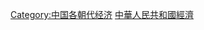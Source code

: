 {{Multiple issues|
{{Overlinked|time=2020-07-03T01:46:44+00:00}}
{{Citation style|time=2020-07-03T01:46:44+00:00}}
}}
{{noteTA
|1=zh-hans:财富; zh-tw:財星; zh-hk:財富;
|2=zh-hans:财富世界500强; zh-tw:財富世界500大; zh-hk:財富世界500強;
}}
{{Infobox economy
|country            = 中華人民共和國
|image              = Pudong area of Shanghai, at night.jpg
|caption            = 
|width              = 300px 
|currency           = [[人民币|人民币]] (RMB); 单位: [[圆_(东亚货币单位)|元]] (CNY)
|managed exchange   = [[美元|美元]] = 6.19567 [[人民币|人民币]] <br>(2013年平均值)
|year               = 日历年 （1月1日-12月31日）
|organs             = [[世界贸易组织|WTO]], [[亚洲太平洋经济合作组织|APEC]], [[20国集团|G20]], [[区域全面经济伙伴关系协定|RCEP]], [[上合组织|上合组织]], [[金砖国家|金砖国家]], [[亚投行|亚投行]], [[一带一路|一带一路]]及其他
|gdp                = {{increase}} $ 17.7万亿(国际汇率，2021年)<ref name="#2">{{Cite web |url=https://www.sohu.com/a/445245441_695209 |title=2020年中国经济年报来了：看懂2020中国经济成绩单，100万亿意味着啥？ |access-date=2021-06-11 |archive-date=2021-06-11 |archive-url=https://web.archive.org/web/20210611052451/https://www.sohu.com/a/445245441_695209 |dead-url=no }}</ref>

{{increase}} $ 27.3萬億(購買力平價，2019年估计)<ref>{{cite web|url=https://www.imf.org/external/pubs/ft/weo/2019/01/weodata/weorept.aspx?pr.x=41&pr.y=16&sy=2017&ey=2021&scsm=1&ssd=1&sort=country&ds=.&br=1&c=924&s=NGDPD%2CPPPGDP%2CNGDPDPC%2CPPPPC%2CPCPIPCH&grp=0&a=|title=存档副本|accessdate=2019-09-22|archive-date=2020-11-04|archive-url=https://web.archive.org/web/20201104101054/https://www.imf.org/external/pubs/ft/weo/2019/01/weodata/weorept.aspx?pr.x=41&pr.y=16&sy=2017&ey=2021&scsm=1&ssd=1&sort=country&ds=.&br=1&c=924&s=NGDPD%2CPPPGDP%2CNGDPDPC%2CPPPPC%2CPCPIPCH&grp=0&a=|dead-url=no}}</ref>
|rank               =  [[各国国内生产总值列表_(国际汇率)|2]]
|growth             = {{increase}} 8.1%（2021年）<ref name="#2"/>
|per capita         = $12,551(国际汇率,2021年)<ref>{{Cite web |url=https://www.imf.org/external/pubs/ft/weo/2019/01/weodata/weorept.aspx?pr.x=41&pr.y=16&sy=2017&ey=2021&scsm=1&ssd=1&sort=country&ds=.&br=1&c=924&s=NGDPD%2CPPPGDP%2CNGDPDPC%2CPPPPC%2CPCPIPCH&grp=0&a= |title=存档副本 |accessdate=2019-09-22 |archive-date=2020-11-04 |archive-url=https://web.archive.org/web/20201104101054/https://www.imf.org/external/pubs/ft/weo/2019/01/weodata/weorept.aspx?pr.x=41&pr.y=16&sy=2017&ey=2021&scsm=1&ssd=1&sort=country&ds=.&br=1&c=924&s=NGDPD%2CPPPGDP%2CNGDPDPC%2CPPPPC%2CPCPIPCH&grp=0&a= |dead-url=no }}</ref><br/>$19,520(购买力平价,2019年，IMF) 
|sectors             = [[農業|農業]] 7.3%<br />[[工業|工業]] 39.4%<br />[[服務業|服務業]] 53.3% (2021)<ref name="Bureau of Labor Statistics">{{cite web|title=Labor Force Statistics from the Current Population Survey|url=https://www.cia.gov/library/publications/resources/the-world-factbook/geos/ch.html {{Wayback|url=https://www.cia.gov/library/publications/resources/the-world-factbook/geos/ch.html |date=20190328201631 }}</ref>
|inflation      = {{decreasePositive}} 0.9% (2021)<ref>{{cite web|url=https://tradingeconomics.com/china/inflation-cpi|title=存档副本|accessdate=2019-09-22|archive-date=2020-12-04|archive-url=https://web.archive.org/web/20201204124403/https://tradingeconomics.com/china/inflation-cpi|dead-url=no}}</ref>
|poverty            = 0.3% (2021) 
|gini               = 0.481 (2021)
|edbr               = 第31名<ref name=" World Bank and International Financial Corporation ">{{cite web|url= http://www.doingbusiness.org/reports/global-reports/~/media/giawb/doing%20business/documents/profiles/country/CHN.pdf|title= Doing Business in China 2014|publisher= [[World_Bank|World Bank]]|deadurl= yes|archiveurl= https://web.archive.org/web/20140727020842/http://www.doingbusiness.org/reports/global-reports/~/media/giawb/doing%20business/documents/profiles/country/CHN.pdf|archivedate= 2014年7月27日|df= |accessdate= 2014年8月17日}}</ref>
|labor           ={{Increase}} 8.8億人 (2021)
|occupations     = [[農業|農業]] 25.1%<br />[[工業|工業]] 27.5％<br />[[服務業|服務業]] 47.4％ (2019) 
|unemployment    = {{increaseNegative}} 5.1% (2021)<ref>{{cite news |url=https://www.macrotrends.net/countries/CHN/china/unemployment-rate |title=存档副本 |accessdate=2019-09-22 |archive-date=2020-11-04 |archive-url=https://web.archive.org/web/20201104070735/https://www.macrotrends.net/countries/CHN/china/unemployment-rate |dead-url=no }}</ref>
|average gross salary  = 月薪$657 (2012)<ref>{{cite web |url=http://219.235.129.58/reportView.do?Url=/xmlFiles/en/e90806abbaea4768825b73acd9e519f7.xml&id=a6a8389f939d4bed90639b379a96ec4a&bgqDm=20100000&i18nLang=bg# |title=Report results |publisher=http://www.stats.gov.cn/ |accessdate=2012-06-20 |deadurl=yes |archiveurl=https://web.archive.org/web/20130515164256/http://219.235.129.58/reportView.do?Url=%2FxmlFiles%2Fen%2Fe90806abbaea4768825b73acd9e519f7.xml&id=a6a8389f939d4bed90639b379a96ec4a&bgqDm=20100000&i18nLang=bg |archivedate=2013-05-15 }}</ref>
|industries      = [[中华人民共和国农业|农业]]；[[中华人民共和国工业|工业]]（[[中华人民共和国核工业|核工业]]、[[中国汽车制造业|制造业]]、[[中国航天|航天]]）；[[中华人民共和国交通|交通运输业]]、[[中国旅游业|旅游业]]、[[中国金融|金融业]]；[[中华人民共和国通信|IT业]]（[[中国移动电话产业|移动电话]]、[[中华人民共和国软件产业|软件]]、[[中华人民共和国互联网|互联网]]、[[中国超级计算机行业|计算机]]）等
|exports         = $3.36万亿 (2021)<ref>{{cite web |url=http://www.customs.gov.cn/customs/302249/zfxxgk/2799825/302274/302275/4122124/index.html |title=2021年12月全国进出口总值表（美元值） |accessdate=2022-01-14 |archive-date=2022-01-14 |archive-url=http://www.customs.gov.cn/customs/302249/zfxxgk/2799825/302274/302275/4122124/index.html |dead-url=yes }}</ref>
|export-goods    = [[机电|机电]]产品、[[纺织品|纺织品]]、[[钢铁|钢铁]]、[[医疗器械|医疗器械]]等(2021)
|export-partners = {{flagicon|USA}}[[美国|美国]]
{{flagicon|EU}}[[欧盟|欧盟]]

{{flagicon|ASEAN}}[[东盟|东盟]]
{{flagicon|JPN}}[[日本|日本]]
|imports         = $2.69万亿 (2021)<ref>{{cite web |url=http://www.customs.gov.cn/customs/302249/zfxxgk/2799825/302274/302275/4122124/index.html |title=2021年12月全国进出口总值表（美元值） |accessdate=2022-01-14 |archive-date=2022-01-14 |archive-url=http://www.customs.gov.cn/customs/302249/zfxxgk/2799825/302274/302275/4122124/index.html |dead-url=no }}</ref>
|import-goods    = 化工制品、[[机电|机电]]产品、[[農產品|農產品]]等(2021) 
|import-partners = 
{{flagicon|ASEAN}}[[东盟|东盟]]
{{flagicon|EU}}[[欧盟|欧盟]]

{{flagicon|KOR}}[[韩国|韩国]]
{{flagicon|JPN}}[[日本|日本]]
|FDI             = $1,160亿 (2011)<ref>{{cite web|url=https://www.uschina.org/statistics/fdi_cumulative.html|title=Foreign Direct Investment in China|work=US-China Business Council|deadurl=yes|archiveurl=https://web.archive.org/web/20130624120638/https://www.uschina.org/statistics/fdi_cumulative.html|archivedate=2013-06-24|accessdate=2014-08-17}}</ref>
|gross external debt = {{increaseNegative}} $ 2.70萬億(2021) 
|debt            = GDP总量的54％(2021)<ref name="PB">[https://www.cia.gov/library/publications/resources/the-world-factbook/geos/ch.html] {{Wayback|url=https://www.cia.gov/library/publications/resources/the-world-factbook/geos/ch.html |date=20190328201631 }}, [[International_Monetary_Fund|IMF]], accessed on 21 February 2013.</ref>
|revenue         = $3.139萬億(2021) 
|expenses        = $3.818萬億(2021) 
|credit          = 
*[[标准普尔|标准普尔]]:AA+ (国内)<br>AA+ (外国)<br>AAA (转让及可兑换性)<ref>{{cite web |title=Sovereigns rating list |publisher=Standard & Poor's |url=http://www.standardandpoors.com/ratings/sovereigns/ratings-list/en/eu/?subSectorCode=39 |accessdate=2011-05-26 |archive-date=2015-06-26 |archive-url=https://web.archive.org/web/20150626122915/http://www.standardandpoors.com/ratings/sovereigns/ratings-list/en/eu/?subSectorCode=39 |dead-url=no }}</ref>
|aid             = 每人平均$1.12 (2008)<ref>{{cite web |url=http://data.worldbank.org/indicator/DT.ODA.ODAT.PC.ZS |title=2008 |publisher=Data.worldbank.org |accessdate=2012-02-28 |archive-date=2020-11-02 |archive-url=https://web.archive.org/web/20201102080101/https://data.worldbank.org/indicator/DT.ODA.ODAT.PC.ZS |dead-url=no }}</ref>
|reserves        = $3.33万亿 第1名 (2015)<ref>{{cite web |url=http://www.pbc.gov.cn/publish/html/kuangjia.htm?id=2013s09.htm |title=请开启JavaScript并刷新该页. |publisher=Pbc.gov.cn |date= |accessdate=2019-12-01 |archive-date=2020-10-17 |archive-url=https://web.archive.org/web/20201017142313/http://www.pbc.gov.cn/publish/html/kuangjia.htm?id=2013s09.htm |dead-url=no }}</ref>
|cianame              = ch 
}}

'''中华人民共和国经济'''可分为三个发展阶段。在建国初期，[[中华人民共和国|中华人民共和国]]采用[[计划经济|计划经济]]模式，1978年[[改革开放|改革开放]]后，转变为[[社会主义市场经济|社会主义市场经济]]。改革开放初期的1980年代到90年代，经济还较落后，从计划经济到市场经济转型中也出现了一些问题，自1992年[[邓小平南巡|邓小平南巡]]后，中国经济开始高速发展，2000年時中国GDP为1.2万亿美元，人均僅為959美元，自2001年中国加入世界贸易组织WTO后，中国融入世界贸易體系，大力發展制造业及出口加工貿易，2000年-2010年间，经济年均增速超过10%，[[历年世界十大经济体国内生产总值列表|2010年中国GDP总量为6万亿美元，超过日本成为全球第二大经济体]]，2021年中国GDP為114萬億人民幣，折合17.7萬億美元，人均GDP達到12551美元，接近高收入經濟體門檻。中國是[[各国GDP实际增长率列表|经济增长速度]]最快的[[二十国集团|主要经济体]]之一，拥有巨大的人口和经济体量，較好的基礎設施，穩定的社會環境，為經濟最強的發展中國家，2021年超过美国成为全球最大的消费市场。

中国目前已成为世界第一大出口国，第二大进口国。2013年，中國超越美国成为全球货物贸易第一大国。<ref>{{cite news |title=货物贸易第一大国地位稳固 中国成全球经贸“稳定器” |url=https://sme.miit.gov.cn/xwzx/jdxw/art/2021/art_9046a172af004118b7366c5ed67e6e20.html}}</ref>尽管受到[[新冠疫情|新冠疫情]]影响，中国在2020年和2021年仍保持了经济正增长。不过自2021年下半年起，中国政府持续推行的[[清零政策|清零政策]]使中国经济处于半衰退状态，中国面临经济下行和动态清零这两个矛盾且近乎无解的难题。<ref>{{cite news |title=中国坚持动态清零 网民抱怨：越清越不灵 |url=https://www.dw.com/zh/%E4%B8%AD%E5%9B%BD%E5%9D%9A%E6%8C%81%E5%8A%A8%E6%80%81%E6%B8%85%E9%9B%B6-%E7%BD%91%E6%B0%91%E6%8A%B1%E6%80%A8%E8%B6%8A%E6%B8%85%E8%B6%8A%E4%B8%8D%E7%81%B5/a-61340003 |accessdate=2022-04-02 |agency=德国之声 |date=2022-04-02}}</ref><ref>{{cite news |title=新冠疫情：奥密克戎重击上海深圳，中国坚持清零的经济成本有多高 |url=https://www.bbc.com/zhongwen/simp/chinese-news-60951944 |accessdate=2022-04-02 |work=BBC News 中文 |date=2022-04-01}}</ref><ref>{{cite news |title=陈破空：上海突然封城，习近平动态清零政策是否还灵验？ |url=https://www.rfi.fr/cn/%E4%B8%93%E6%A0%8F%E6%A3%80%E7%B4%A2/%E5%85%AC%E6%B0%91%E8%AE%BA%E5%9D%9B/20220401-%E9%99%88%E7%A0%B4%E7%A9%BA-%E4%B8%8A%E6%B5%B7%E7%AA%81%E7%84%B6%E5%B0%81%E5%9F%8E%EF%BC%8C%E4%B9%A0%E8%BF%91%E5%B9%B3%E5%8A%A8%E6%80%81%E6%B8%85%E9%9B%B6%E6%94%BF%E7%AD%96%E6%98%AF%E5%90%A6%E8%BF%98%E7%81%B5%E9%AA%8C |accessdate=2022-04-02 |work=RFI - 法国国际广播电台 |date=2022-04-01}}</ref><ref>{{cite news |author1=许波 |title=时事大家谈：精准防疫难撼动态清零，上海封城意味着什么？ |url=https://www.voachinese.com/a/voaweishi-2022330-voaio-what-does-the-lockdown-of-shanghai-mean/6508172.html |accessdate=2022-04-02 |work=美国之音 |date=2022-03-31}}</ref><ref>{{cite news |author1=小山 |title=上海疫情冲击中国经济引擎 分析称习辗“上海帮” |url=https://www.rfi.fr/cn/%E4%B8%AD%E5%9B%BD/20220403-%E4%B8%8A%E6%B5%B7%E7%96%AB%E6%83%85%E5%86%B2%E5%87%BB%E4%B8%AD%E5%9B%BD%E7%BB%8F%E6%B5%8E%E5%BC%95%E6%93%8E-%E5%88%86%E6%9E%90%E7%A7%B0%E4%B9%A0%E8%BE%97-%E4%B8%8A%E6%B5%B7%E5%B8%AE |accessdate=2022-04-03 |work=RFI - 法国国际广播电台 |date=2022-04-03 |language=zh-cn}}</ref><ref>{{Cite web|title=习近平统治能力广受质疑|url=https://www.rfi.fr/cn/%E4%B8%AD%E5%9B%BD/20220523-%E4%B9%A0%E8%BF%91%E5%B9%B3%E7%BB%9F%E6%B2%BB%E8%83%BD%E5%8A%9B%E5%B9%BF%E5%8F%97%E8%B4%A8%E7%96%91|access-date=2022-05-24|date=2022-05-23|work=RFI - 法国国际广播电台|language=zh-Hans}}</ref>因此，原先預計在2030年之前，中國GDP將超過美國的这一时间点可能会延迟。<ref>[[IMF|IMF]] [http://www.imf.org/external/pubs/ft/weo/2011/02/weodata/weorept.aspx?sy=1980&ey=2016&sort=country&ds=.&br=1&pr1.x=40&pr1.y=0&c=924&s=NGDP_RPCH%2CPPPPC&grp=0&a= Data and Statistics] {{Wayback|url=http://www.imf.org/external/pubs/ft/weo/2011/02/weodata/weorept.aspx?sy=1980&ey=2016&sort=country&ds=.&br=1&pr1.x=40&pr1.y=0&c=924&s=NGDP_RPCH%2CPPPPC&grp=0&a= |date=20150321170135 }}</ref>

== 发展过程 ==
{{Main|中华人民共和国经济史}}
=== 第一阶段（1949－1978） ===
[[File:Fotothek_df_roe-neg_0006062_019_Innenansicht_einer_Messehalle_mit_Springbrunnen_vor_dem_Treppenaufgang_zur_Ausst.jpg|缩略图]]
中华人民共和国建国前，中国大陆经历长期战乱，经济波动和受创极大。中国在1949年的工農業總產值466億元，[[重工業|重工業]]僅占總產值7.9%<ref>武力. [http://www.iccs.cn/contents/301/8237.html 中國經濟發展60年述論] {{Webarchive|url=https://archive.is/20150920204928/http://www.iccs.cn/contents/301/8237.html |date=2015-09-20 }}. [[當代中國研究所|當代中國研究所]]. 2009年10月22日 [2016年1月22日] {{zh-cn}}.</ref>，而被視為[[中華人民共和國農業|農業國家]]<ref>林毅夫、蔡昉和李周. 《[https://books.google.com.tw/books?id=zQLsVsHIc70C&printsec=frontcover&hl=zh-TW#v=onepage&q&f=false 中國的奇蹟: 發展戰略與經濟改革] {{Wayback|url=https://books.google.com.tw/books?id=zQLsVsHIc70C&printsec=frontcover&hl=zh-TW#v=onepage&q&f=false|date=20160224111915}}》. 中國香港: [[中文大學出版社|中文大學出版社]]. 1995年: 第5頁. ISBN 978-9622016699 {{en}}.</ref>。[[中华人民共和国成立|中华人民共和国成立]]后，实行苏联式计划经济。1953年到1957年[[第一个五年计划_(中国)|一五]]期间，中国经济在[[苏联|苏联]]帮助下开始恢复，以苏联援建[[156项|156项]]工程为标志，优先快速发展重化工业替代进口巩固国防，而轻工业和农业处于一个次要地位。期间轻重工业投资比例为1︰7.3，严重向重化工业倾斜<ref>{{Cite web |url=http://www.hprc.org.cn/leidaxinxi/ds/201503/t20150313_319027.html |title=中华人民共和国史网-2015/03/13-“156项工程”的尘封记忆 |accessdate=2015-12-30 |archive-date=2016-03-05 |archive-url=https://web.archive.org/web/20160305145657/http://www.hprc.org.cn/leidaxinxi/ds/201503/t20150313_319027.html |dead-url=no }}</ref><ref>{{cite web |url=http://www.zgdsw.org.cn/BIG5/218994/219014/220524/222758/222779/14746838.html |title=中国共产党党史网-第一個五年計劃的編制 |publisher=Zgdsw.org.cn |date= |accessdate=2019-12-01 |archive-date=2016-03-05 |archive-url=https://web.archive.org/web/20160305023818/http://www.zgdsw.org.cn/BIG5/218994/219014/220524/222758/222779/14746838.html |dead-url=yes }}</ref>，中国国家统计局的文章说法是：“基本奠定工业基础”<ref name=tj1>{{cite web |url = http://www.stats.gov.cn/ztjc/ztfx/xzg50nxlfxbg/200206/t20020605_35962.html |language =  |title = 之四：工业经济欣欣向荣 |publisher = [[中华人民共和国国家统计局|中华人民共和国国家统计局]] |date = 1999-09-17 |accessdate = 2015-12-30 |archive-date = 2016-08-18 |archive-url = https://web.archive.org/web/20160818223238/http://www.stats.gov.cn/ztjc/ztfx/xzg50nxlfxbg/200206/t20020605_35962.html |dead-url = no }}</ref>。又1955年出现经济过热冒进的苗头，后来“冒进”、“反冒进”、“反反冒进”成为中国共产党内政治斗争的其中一个主题。毛泽东在1957年八届三中全会上表达对反冒进若干做法的不满，称：“反冒进扫掉了多快好省，扫掉了《农业发展纲要》，扫掉了促进委员会，使六亿人民泄了气”。还说“反冒进离右派只有五十米远”。并要求要恢复促进委员会，“多、快、好、省”，农业发展纲要四十条。中国共产党新闻网文章称：“这个批评，实际上是后来多次严厉批评反冒进和酝酿发动“大跃进”的开端。”<ref>{{cite web |url=http://dangshi.people.com.cn/GB/151935/176588/176596/10556140.html |language= |title=八届三中全会(1957年9月20日-10月9日) |publisher=中国共产党新闻网 |accessdate=2015-12-30 |archive-date=2016-03-04 |archive-url=https://web.archive.org/web/20160304083726/http://dangshi.people.com.cn/GB/151935/176588/176596/10556140.html |dead-url=no }}</ref><ref>{{cite web |url=http://cpc.people.com.cn/GB/85037/8536219.html |language= |title=七千人大会上：实事求是要有“五不怕”精神 |publisher=中国共产党新闻网 |accessdate=2015-12-30 |archive-date=2008-12-25 |archive-url=https://web.archive.org/web/20081225124259/http://cpc.people.com.cn/GB/85037/8536219.html |dead-url=no }}</ref>

但在1958年开始的[[大跃进|大跃进]]对中国经济造成严重破坏，并导致大面积饥荒和死亡<ref>《剑桥中华人民共和国史》 上册 第二篇 第八章 重压下的中国经济："粮食产量下降和分配制度失误导致20世纪面积空前的饥荒"</ref>，同時中蘇關係大幅惡化，經濟協助完全終止。经济在1963年到1965年国家主席[[刘少奇|刘少奇]]领导下短暂恢复后<ref>《剑桥中华人民共和国史》 上册 第二篇 第八章 重压下的中国经济 经济恢复，1963年至1965年</ref>，后来又受到文化大革命等运动冲击<ref>《剑桥中华人民共和国史》 下册 第三篇 文化大革命及其后果 第六章 中国的经济政策及其贯彻情况 经济混乱（1966—1969 年）：“尽管各个省份的混乱程度不尽相同，但绝大多数在 1967 和 1968 年两年中都经历了严重的混乱。”</ref>。到了文革结束后，用中国共产党新闻网的文章说法是“我们才不得不承认国民经济已经到了崩溃的边缘”<ref>{{cite web |url=http://theory.people.com.cn/GB/49154/49155/7597719.html |language= |title=论改革开放和中国民营经济三十年 |publisher=中国共产党新闻网 |date=2008-08-01 |accessdate=2015-02-23 |archive-url=https://web.archive.org/web/20160304062557/http://theory.people.com.cn/GB/49154/49155/7597719.html |archive-date=2016-03-04 |dead-url=yes }}</ref>。中国国家统计局称：“1978年轻重工业比例为43.1：56.9，轻工业产品严重匮乏。”<ref name=tj1 />长期[[經濟短缺|物资短缺]]的状况下，政府不得不依赖[[中华人民共和国居民计划配给体制|计划配给体制]]，维持社会运行。

=== 第二阶段（1978－1998）===
[[File:China_Comparison_GDP.png|thumb]]之後列世界第二。]]
[[改革開放|改革開放]]後朝向以[[市場經濟|市場經濟]]體制為主的[[混合經濟|混合經濟]]<ref>[[中國科學院中國現代化研究中心|中國科學院中國現代化研究中心]]. [http://www.china.com.cn/chinese/zhuanti/2005xdh/810978.htm 一、中國經濟現代化的歷史] {{Wayback|url=http://www.china.com.cn/chinese/zhuanti/2005xdh/810978.htm |date=20160305014416 }}. [[中國網|中國網]]. 2005年3月10日 [2016年1月22日] {{zh-cn}}.</ref><ref name="Harsha V. Singh">Harsha V. Singh. [http://www.ictsd.org/bridges-news/%E6%A1%A5/news/%E6%88%90%E4%B8%BAwto%E7%9A%84%E4%B8%80%E5%91%98%EF%BC%9A%E5%AF%B9%E4%B8%AD%E5%9B%BD%E5%92%8C%E5%85%A8%E7%90%83%E8%B4%B8%E6%98%93%E7%9A%84%E5%BD%B1%E5%93%8D 成为WTO的一员：对中国和全球贸易的影响] {{Wayback|url=http://www.ictsd.org/bridges-news/%E6%A1%A5/news/%E6%88%90%E4%B8%BAwto%E7%9A%84%E4%B8%80%E5%91%98%EF%BC%9A%E5%AF%B9%E4%B8%AD%E5%9B%BD%E5%92%8C%E5%85%A8%E7%90%83%E8%B4%B8%E6%98%93%E7%9A%84%E5%BD%B1%E5%93%8D |date=20160219151637 }}. {{Link-en|國際貿易與永續發展中心|International Centre for Trade and Sustainable Development}}. 2012年1月15日 [2016年3月15日] {{zh-cn}}.</ref>。政府在1980年代廢除[[集體耕作|集體耕作]]、設立[[經濟特區|經濟特區]]、[[國有企業|國有企業]][[國有企業改革|改革重組]]，虽产生大量失业人口<ref name = "David Dollar">{{Cite web |url = http://www-wds.worldbank.org/external/default/WDSContentServer/IW3P/IB/2007/06/13/000016406_20070613095018/Rendered/PDF/wps4253.pdf |title = Poverty, inequality and social disparities during China’s economic reform |author = David Dollar |date = 2007年6月13日 |publisher = [[世界銀行|世界銀行]] |language = en |accessdate = 2016年1月22日 |quote =  |archive-date = 2016年3月3日 |archive-url = https://web.archive.org/web/20160303190834/http://www-wds.worldbank.org/external/default/WDSContentServer/IW3P/IB/2007/06/13/000016406_20070613095018/Rendered/PDF/wps4253.pdf |dead-url = no }}</ref>、但也讓中國成為世界[[各國GDP實際增長率列表|-{zh-cn: 增长; zh-tw: 成長}-最快]]的經濟體<ref>{{Cite web |url = https://fas.org/sgp/crs/row/RL33534.pdf |title = China’s Economic Rise: History, Trends, Challenges, and Implications for the United States |author = Wayne M. Morrison |date = 2015年10月21日 |publisher = [[国会研究处|国会研究处]] |language = en |accessdate = 2016年1月22日 |quote =  |archive-date = 2017年10月10日 |archive-url = https://web.archive.org/web/20171010150653/https://fas.org/sgp/crs/row/RL33534.pdf |dead-url = no }}</ref>。[[中華人民共和國國內生產總值|中國國內生產總值]]在1978年至2007年平均實質增長9.8%<ref>唐偉傑. [http://www.chinanews.com/cj/kong/news/2008/12-18/1492689.shtml 中國30年年均經濟增長率是同期世界的3倍多] {{Wayback|url=http://www.chinanews.com/cj/kong/news/2008/12-18/1492689.shtml |date=20170704012442 }}. [[中國新聞社|中國新聞社]]. 2008年12月18日 [2016年1月22日] {{zh-cn}}.</ref>，[[國民生產總值|國民生產總值]]增長近十倍<ref>[[中華人民共和國國家統計局|中華人民共和國國家統計局]]. 國內生產總值指數. 中國北京: 《中國統計年鑑—2007》. 2007年 {{zh-cn}}.</ref>，[[中華人民共和國貧困問題|人口貧困率]]從1970年代末的64%下降至2004年的10%以下<ref name = "David Dollar"/>。1990年代中國籍[[國家級經濟技術開發區|國家級經濟技術開發區]]和[[國家綜合配套改革試驗區|國家綜合配套改革試驗區]]（包括[[浦東新區|浦東新區]]、[[濱海新區|濱海新區]]和[[深圳市|深圳市]]）深化改革開放<ref>張瑜. [http://news.enorth.com.cn/system/2010/02/08/004489869.shtml 津京滬穗渝入圍國家中心城市 區域發展戰略調整] {{Wayback|url=http://news.enorth.com.cn/system/2010/02/08/004489869.shtml |date=20100211195614 }}. [[北方網|北方網]]. 2010年2月8日 [2016年1月22日] {{zh-cn}}.</ref>。

1978年，[[华国锋|华国锋]][[两个凡是|两个凡是]]路线被打倒，[[鄧小平|鄧小平]]推行[[改革開放|改革開放]]政策，访问美国、日本和新加坡，將中國大陸經濟從舊有的緩慢、低效率的蘇聯計劃經濟體制轉為市場經濟為導向的經濟模式，但政府依然有某種程度上的主導地位。在這種改革的背景下，[[人民公社|人民公社]]經濟體制在1978年被取消，農村[[家庭聯產承包責任制|家庭聯產承包責任制]]逐漸取代了这一制度，土地由农民承包，并且农民可以自由在市场贩卖自己的农产品<ref>《剑桥中华人民共和国史》 下册 第四章 毛的接班人问题和毛主义的终结 邓小平的纲领</ref>。工商业上，1978年12月22日发表的[[中共十一届三中全会|中共十一届三中全会]]公报作为标志，强调下放更多的经营自主权<ref>《中共十一届三中全会公报》：“会议指出，现在我国经济管理体制的一个严重缺点是权力过于集中，应该有领导地大胆下放，让地方和工农业企业在国家统一计划的指导下有更多的经营管理自主权；”</ref>。在1979年6月的第五屆全国人民代表大会第二次會議上，國務院副總理兼[[中华人民共和国国家计划委员会|国家计划委员会]]主任[[余秋里|余秋里]]宣布调整工业重心，从重工业转向农业和轻工，要求重视农业、轻工业和对外贸易的发展，将其作为经济首要的重点纺织品是最大的项目。1979年重工业的计划增长率调整为7.6％，比当年轻工业的8.3％的计划增长率要低。重工业的投资也开始下降，从1978年占总投资的54.7％压缩到1979年的46.8％，并重视出口。其结果是1979—1981年，出口增长率名义上是原来增长率以年均29%的速度增长，出口产品以纺织品是最大的项目，还有自行车、缝纫机等轻工业产品，另外还有一些矿产<ref>《剑桥中华人民共和国史》 下册 第六章 中国的经济政策及其贯彻情况 工业战略的变化（1977—1980年）</ref>，并在1981年贸易赤字消失和1982年出现了大量顺差<ref>《剑桥中华人民共和国史》 下册 第六章 中国的经济政策及其贯彻情况 加速工业增长（1982—1987年）</ref>。又因为中国能源开采总量已经停滞，中国经济开始转向单位耗能较少的消费品工业部门，并对高效能源设备进行投资。值得一提，1980年代中国开始大量向国外借款并吸纳投资，又利用旅游业赚取外汇，更多企业开始自组筹措资金和自主制定战略发展。

1980年代，中国基本处于农业和工业快速增长时期，工业结构开始从重工业向轻工业调整，出口大增，[[市场经济|市场经济]]开始萌芽，又长三角地、珠三角等地区开始进入工业化高速增长以及1985年中国开始贬值货币以利于出口。1981年到1986年的工业产值增长年均值为13.6%，工业产值为10300亿，比中国1981年翻倍。[[GDP|GDP]]年均增长率大约为9.75%。但是这个年代仍然存在不少问题，首先，大量商品价格依然为国家制定，而不是市场，也就是[[价格双轨制|价格双轨制]]，有关系者从中牟利，[[价格闯关|价格闯关]]的改革到1990年才宣告完成。其次，垄断依旧大量存在。再者，物价不稳，1980年代曾经出现过通货膨胀高企的时期，1987年大幅度增加固定资产投资以及启动价格闯关改革后,出现了大幅度物价上涨<ref name="王玉茹《中国经济史》P327">王玉茹《中国经济史》P327</ref>，1987年[[CPI|CPI]]上涨7.3%，1988年CPI上涨8.8%，1990年CPI上涨18%<ref>{{cite web |url=http://money.163.com/special/00253L8T/econdata.html |title=网易中国各年经济数据 |publisher=Money.163.com |date=2009-08-24 |accessdate=2019-12-01 |archive-date=2020-11-27 |archive-url=https://web.archive.org/web/20201127021420/http://money.163.com/special/00253L8T/econdata.html |dead-url=no }}</ref>。

1989年[[六四事件|六四事件]]后，由于外国制裁，中国GDP增长率在1989和1990年大幅下跌，分别为4.1%和3.8%。在1991年开始反弹，为9.2%。1992年，[[邓小平南巡|邓小平南巡]]，中国继续改革开放政策，在1998年前继续延续1980年代政策，并在启动[[中国1994年税制改革|中国1994年税制改革]]。这次改革后中央政府税后大幅增加，但是地方财源开始枯竭，[[土地财政|土地财政]]开始成为地方重要财源，又这次改革后财政收入占国民生产总值的比例上升。值得一提的是，中国1993年到1994年曾出现过经济过热的情况，1994年CPI上涨达到24.1%<ref>{{cite web |url=http://news.sohu.com/20080513/n256823035.shtml |title=专家：不会发生1994年那样的通胀 |publisher=News.sohu.com |date= |accessdate=2019-12-01 |archive-date=2020-11-04 |archive-url=https://web.archive.org/web/20201104160835/http://news.sohu.com/20080513/n256823035.shtml |dead-url=no }}</ref>，创下1949年有记录以来新高<ref name="王玉茹《中国经济史》P327"/>。

===第三阶段（1998 - 2012）===
{| cellpadding="0" ! style="border:1px solid darkgrey; background:black; color:white; float:right; width:320px;"
|- border="0"
|colspan=2| 
{| style="width:100%;" cellpadding="0"
|-
| [[File:_Maglev_june2005.jpg|居中]]||[[File:_Wind_farm_xinjiang.jpg|居中]]|| [[File:_Jiuquan_Satellite_Launch_Center_rocket_launch.gif|居中]] 
|}
|- border="0"
| rowspan=2 |[[File:各大外卖公司标识.jpg|居中]] ||[[File:Chunxiao_gas_field.jpg|150px]]
|- border="0"
| [[File:_SuperStar_Aquarius_at_Phoenix_Island,_Sanya_Bay_-_01.jpg|居中]]
|- border="0"
|colspan=2 | [[File:XiAn_qujiang.jpg|317px]]
|- border="0"
|[[File:_Chang'an_avenue_in_Beijing.jpg|居中]] ||[[File:2015-03-19_CeBIT_2015l_by_Olaf_Kosinsky-21.jpg|157px]] 
|- border="0"
| [[File:Byd_duel_mode_engine.jpg|157px]] ||[[File:Port_of_Shanghai,_Yangshan_Deep-water_Harbour_Zone,_02.jpg|157px]]
|- border="0" style="border:1px solid darkgrey; background:white; color:black;"
|colspan=2|中國經濟百態面貌<br> 由左上至右：磁浮列車、新疆風電、太空計畫、移動支付與共享經濟、春晓油气田、鳳凰島計畫、大唐芙蓉園文化經濟區、北京車潮、電子商場、國產電動車引擎、洋山深水港的貨櫃
|}
1998年后中国政府调整经济增长战略，首先实行积极的财政政策以对抗[[亚洲金融危机|亚洲金融危机]]。其次，将资金投入到新技术和新产业研发。其三、中国政策国企大幅度改革，关停一批效益不佳的国企，但这个政策导致大量国企员工下岗。其四，住房改革，商品房开始大量进入市场，房贷大量出现<ref>王玉茹《中国经济史》P323</ref>。又中国政府再次开始向重化工行业投入资金。这段时期地区经济差距开始放大，一些内陆省份日渐被抛离<ref>王玉茹《中国经济史》P324</ref>。

2000年代后，中国经济持续发展，2001年，中国加入[[世界贸易组织|世界贸易组织]]，经济高速增长。2000到2010年GDP增速为11%，是中国经济增长最快的10年，2010年GDP换算成美元后超过日本，又因[[房地产泡沫|房地产泡沫]]的出现，伴随着[[官僚主義|官僚主義]]、[[中國貧富差距|貧富差距]]、城镇居民收入低，农民工户籍福利等矛盾显现。2008年环球金融危机中，中国出动四万亿刺激计划，大力推动基建特别是高铁建设，2001年，中国加入[[世界贸易组织|世界贸易组织]]而大力推动自身的经济发展<ref name = "Harsha V. Singh"/>。2007年至2011年中國經濟增長速度相當於其他[[八大工業國組織|-{zh-cn:八国集团; zh-tw:八大工業國組織; zh-hk:八大工業國組織;}-]]國家總和<ref>Andrew Walker. [http://www.bbc.com/news/business-13802453 Might China's economy stumble?] {{Wayback|url=http://www.bbc.com/news/business-13802453 |date=20150322002802 }}. [[英國廣播公司新聞網|英國廣播公司新聞網]]. 2011年7月17日 [2016年1月22日] {{en}}.</ref>。2009年，中國於[[全球競爭力報告|全球競爭力報告]]排名第29位<ref>{{Cite web |url = http://www.weforum.org/pdf/GCR09/GCR20092010fullreport.pdf |archiveurl = https://web.archive.org/web/20151129075646/http://www.weforum.org/pdf/GCR09/GCR20092010fullreport.pdf |archivedate = 2015-11-29 |title = The Global Competitiveness Report 2009–2010 |author = [[克勞斯·施瓦布|克勞斯·施瓦布]] |date = 2009年 |publisher = [[世界經濟論壇|世界經濟論壇]] |language = en |accessdate = 2016年1月22日 |quote =  |deadurl = yes }}</ref>。[[花旗銀行|花旗銀行]]在2011年的[[全球增长生成国家|全球增长生成国家]]亦有極高的評級<ref>Joe Weisenthal. [http://www.businessinsider.com/willem-buiter-3g-countries-2011-2?slop=1 FORGET THE BRICs: Citi's Willem Buiter Presents The 11 "3G" Countries That Will Win The Future] {{Wayback|url=http://www.businessinsider.com/willem-buiter-3g-countries-2011-2?slop=1 |date=20171011194659 }}. 《[[商業內幕|商業內幕]]》. 2011年2月22日 [2016年1月22日] {{en}}.</ref>，同年中國[[經濟自由度指數|經濟自由度指數]]排行第136位<ref>[[美國傳統基金會|美國傳統基金會]]. [http://www.heritage.org/index/ranking Country Rankings] {{Wayback|url=http://www.heritage.org/index/ranking |date=20170916153902 }}. [[經濟自由度指數|經濟自由度指數]]. 2015年 [2016年1月22日] {{en}}.</ref>。中国從1990年的8家上市公司加至2010年的2,062家<ref name = "境內上市公司">[http://money.163.com/10/1019/20/6JCQP46H00254JOO.html 境內上市公司數量20年增長了150倍] {{Wayback|url=http://money.163.com/10/1019/20/6JCQP46H00254JOO.html |date=20160305013810 }}. [[網易|網易]]. 2010年10月19日 [2016年1月22日] {{zh-cn}}.</ref>，另有1.3億戶投資者、106家證券公司、62家基金公司和163家期貨公司<ref name="馬婧妤">馬婧妤. [https://web.archive.org/web/20110104100455/http://stock.jrj.com.cn/invest/2010/12/3107208891940.shtml 中國股票總市值全球第二]. [[金融界|金融界]]. 2010年12月31日 [2016年1月22日] {{zh-cn}}.</ref>。2013年[[第一產業|第一產業]]、[[第二產業|第二產業]]和[[第三產業|第三產業]]分别占國內生產毛額的10%、44%、46%<ref>[http://www.stats.gov.cn/tjsj/zxfb/201401/t20140121_502731.html 2013年GDP（國內生產總值）初步核算情況] {{Wayback|url=http://www.stats.gov.cn/tjsj/zxfb/201401/t20140121_502731.html |date=20140209145213 }}. [[中華人民共和國國家統計局|中華人民共和國國家統計局]]. 2014年1月21日 [2016年1月22日] {{zh-cn}}.</ref>，另外電子訊息產業占4%<ref>王涌. [http://finance.sina.com.cn/g/37071.html 中國信息產業占GDP比重達到百分之四] {{Wayback|url=http://finance.sina.com.cn/g/37071.html |date=20160304115641 }}. [[新浪|新浪]]. 2001年2月18日 [2016年1月22日] {{zh-cn}}.</ref>、文化產業占2.85%<ref>屈波. [http://www.ce.cn/macro/more/201212/03/t20121203_23903356.shtml 國家統計局:中國文化產業占GDP比重為2.85%] {{Wayback|url=http://www.ce.cn/macro/more/201212/03/t20121203_23903356.shtml |date=20160304210421 }}. [[中國經濟網|中國經濟網]]. 2012年12月3日 [2016年1月22日] {{zh-cn}}.</ref>。中国經濟增长动力从[[中華人民共和國工業|工業]]转向第三產業<ref>[http://www.askci.com/news/201208/20/2015261965469.shtml 2002及2011年中國三次產業結構比較圖] {{Wayback|url=http://www.askci.com/news/201208/20/2015261965469.shtml |date=20170705174107 }}. [[中商情報網|中商情報網]]. 2012年8月20日 [2016年1月22日] {{zh-cn}}.</ref>。

2008年家庭收入或消費的百分比：最低的10%为3.5%；最高的10%为15.0%。2010年，中国家庭收入分配的[[基尼指數|基尼指數]]为0.5。2014年中国[[通貨膨脹|通貨膨脹]]率（零售價格）为2.0%。2014年劳动力總數共9.1643亿，其中農業占31.4%，工業占30.1%，服務業占38.5%。2014年固定資產投資51兆2761亿元人民幣，占[[GDP|GDP]]80%。其中第一产业投资1兆1983亿元人民幣，第二产业投资20兆8107亿元人民幣，第三产业投资28兆1915亿元人民幣。

2010年后，中国经济出现了明显的经济增长减速，2011年GDP增长为9.2%，2012年为7.8%，2013年为7.7%，2014年为7.3%<ref>{{cite web |author=中時電子報 |url=http://www.chinatimes.com/newspapers/20150908000091-260203 |title=中國去年GDP成長罕見下修 |publisher=Chinatimes.com |date=2015-09-08 |accessdate=2019-12-01 |archive-date=2016-03-06 |archive-url=https://web.archive.org/web/20160306134249/http://www.chinatimes.com/newspapers/20150908000091-260203 |dead-url=no }}</ref>。面临前三十年经济快速增长的基础之一的中國內地廉价勞動力开始下跌<ref>{{Cite web |url=http://review.cnfol.com/chanjingpinglun/20150217/20171930.shtml |title=劳动力连续三年净减少潜藏什么危机？ |access-date=2015-02-23 |archive-url=https://web.archive.org/web/20150223212624/http://review.cnfol.com/chanjingpinglun/20150217/20171930.shtml |archive-date=2015-02-23 |dead-url=yes }}</ref><ref>{{cite web |url=http://www.stats.gov.cn/tjsj/zxfb/201502/t20150211_682459.html |title=2014年国民经济在新常态下平稳运行 |publisher=Stats.gov.cn |date=2015-01-20 |accessdate=2019-12-01 |archive-date=2020-11-04 |archive-url=https://web.archive.org/web/20201104123649/http://www.stats.gov.cn/tjsj/zxfb/201502/t20150211_682459.html |dead-url=no }}</ref>，内需不足等问题<ref>{{cite web |url=http://www.stats.gov.cn/tjzs/tjsj/tjcb/dysj/201412/t20141209_649994.html |title=2014.11：货币政策持续收紧 经济下行压力较大（余根钱） |publisher=Stats.gov.cn |date=2014-12-09 |accessdate=2019-12-01 |archive-date=2020-11-04 |archive-url=https://web.archive.org/web/20201104123922/http://www.stats.gov.cn/tjzs/tjsj/tjcb/dysj/201412/t20141209_649994.html |dead-url=no }}</ref>。中國政府正在努力縮小農村與城市人口的收入差距，實現東西部發展的平衡，並克服日益嚴重的能源短缺問題。西方國家普遍認為政府以人為壓低人民幣匯率作為刺激中國大陸經濟發展的重要手段，但中國大陸政府正面臨著國際上越來越大的壓力，要求其對[[人民幣|人民幣]]重新估價，這可能影響到中國內地十分倚賴的出口增長。另外，許多人也曾擔心中國內地脆弱的[[銀行|銀行]]體系可能給經濟帶來負面影響。
=== 第四阶段（2012年至今） ===

中国大陆的第三产业在2012年首次超过第二产业，占国内生产总值最大比重。2012年3月14日，[[国际货币基金组织|国际货币基金组织]]（IMF）发表报告称，如果中国进行金融业、建筑业、运输业、教育业、健康、电信和公共事业领域等[[垄断|垄断]]行业的改革，长期来看中国的人均GDP将增长10倍<ref>{{cite web |url=http://www.zaobao.com/cninvest/pages5/cninvest_zong120315.shtml |language= |title=IMF报告：去垄断化将助中国人均GDP增长10倍 |publisher=联合早报 |date=2012-03-15 |accessdate= |archive-date=2012-08-19 |archive-url=https://web.archive.org/web/20120819190827/http://www.zaobao.com/cninvest/pages5/cninvest_zong120315.shtml |dead-url=no }}</ref>。2012年中國中產階級達3億人<ref>{{Cite web |url = http://money.cnn.com/2012/04/25/news/economy/china-middle-class/ |title = China's growing middle class |author = Tami Luhby |date = 2012年4月26日 |publisher = {{Link-en|CNNMoney|CNNMoney}} |language = en |accessdate = 2016年1月22日 |quote =  |archive-date = 2014年1月12日 |archive-url = https://web.archive.org/web/20140112071512/http://money.cnn.com/2012/04/25/news/economy/china-middle-class/ |dead-url = no }}</ref>，並擁有251名[[胡潤百富榜|億萬富翁]]，是世界上富豪第二多的國家<ref>[https://web.archive.org/web/20140404193655/http://www.hurun.net/usen/NewsShow.aspx?nid=349 CHINA’S RICH ARE GETTING POORER IN NEW HURUN RICH LIST]. [[胡潤百富榜|胡潤百富榜]]. 2012年9月24日 [2016年1月22日] {{en}}.</ref><ref>Moran Zhang. [http://www.ibtimes.com/richest-people-china-got-poorer-says-hurun-rich-list-2012-795527 Richest People In China Got Poorer, Says Hurun Rich List 2012] {{Wayback|url=http://www.ibtimes.com/richest-people-china-got-poorer-says-hurun-rich-list-2012-795527 |date=20171010151155 }}. 《[[國際財經時報|國際財經時報]]》. 2012年9月25日 [2016年1月22日] {{en}}.</ref><ref>Malcolm Moore. [http://www.telegraph.co.uk/news/worldnews/asia/china/8746445/Chinas-billionaires-double-in-number.html China's billionaires double in number] {{Wayback|url=http://www.telegraph.co.uk/news/worldnews/asia/china/8746445/Chinas-billionaires-double-in-number.html |date=20110908163425 }}. 《[[每日電訊報|每日電訊報]]》. 2011年9月7日 [2016年1月22日] {{en}}.</ref>。2012年國內零售市場超過20兆元<ref>[[新華社|新華社]]. [http://www.chinadaily.com.cn/bizchina/2013-01/18/content_16137193.htm China retail sales growth accelerates] {{Wayback|url=http://www.chinadaily.com.cn/bizchina/2013-01/18/content_16137193.htm |date=20171010183252 }}. 《[[中國日報|中國日報]]》. 2013年1月18日 [2016年1月22日] {{en}}.</ref>，自2013年-{zh-cn: 年增长率; zh-tw: 年成長率}-超過12%<ref>[[新華社|新華社]]. [http://www.globaltimes.cn/content/774919.shtml#.UXohd2S9LCQ China's retail sales up 12.4 pct in Q1] {{Wayback|url=http://www.globaltimes.cn/content/774919.shtml#.UXohd2S9LCQ |date=20171010151155 }}. 《[[環球時報|環球時報]]》. 2013年4月15日 [2016年1月22日] {{en}}.</ref>；奢侈品市場也大大擴張，占全球27.5%<ref>Helen. [http://www.chinadaily.com.cn/2010-03/03/content_9536600.htm Super Rich have Craze for luxury goods] {{Wayback|url=http://www.chinadaily.com.cn/2010-03/03/content_9536600.htm |date=20170722014233 }}. 《[[中國日報|中國日報]]》. 2010年3月3日 [2016年1月22日] {{en}}.</ref>。經濟發展亦造成貧富差距<ref>Jennifer Duggan. [http://www.aljazeera.com/indepth/features/2012/12/2012122311167503363.html Income inequality on the rise in China] {{Wayback|url=http://www.aljazeera.com/indepth/features/2012/12/2012122311167503363.html |date=20130722192442 }}. [[半島電視台|半島電視台]]. 2013年1月12日 [2016年1月22日] {{en}}.</ref>，在數十年來不斷增加<ref>Damian Tobin. [http://www.bbc.com/news/business-13945072 Inequality in China: Rural poverty persists as urban wealth balloons] {{Wayback|url=http://www.bbc.com/news/business-13945072 |date=20160320153334 }}. [[中華人民共和國國家統計局|中華人民共和國國家統計局]]. 2011年6月29日 [2016年1月22日] {{en}}.</ref><ref name="autogenerated1">[http://news.bbc.co.uk/2/hi/7349896.stm Steep rise in Chinese food prices] {{Wayback|url=http://news.bbc.co.uk/2/hi/7349896.stm |date=20160202090113 }}. [[英国广播公司新闻网|英国广播公司新闻网]]. 2008年4月16日 [2016年1月22日] {{en}}.</ref>，2012年的[[吉尼系数|吉尼系数]]為0.474<ref>[http://www.economist.com/blogs/analects/2013/01/income-inequality Income inequality Delta blues] {{Wayback|url=http://www.economist.com/blogs/analects/2013/01/income-inequality |date=20130123193155 }}. 《[[經濟學人|經濟學人]]》. 2013年1月23日 [2016年1月22日] {{en}}.</ref>。经济快速-{zh-cn: 增長; zh-tw: 成長}-及消费市场扩张造成国内严重的通货膨胀<ref name="autogenerated1"/><ref>[[彭博新聞社|彭博新聞社]]. [https://web.archive.org/web/20140129090756/http://www.businessweek.com/news/2011-10-14/china-inflation-exceeding-6-limits-wen-s-scope-for-easing.html China Inflation Exceeding 6% Limits Wen’s Scope for Easing]. 《[[彭博商业周刊|彭博商业周刊]]》. 2011年10月4日 [2016年1月22日] {{en}}.</ref>，政府因而加強監管<ref>Jamil Anderlini. [http://www.ft.com/intl/cms/s/0/9d2d2b36-f939-11e0-9d4e-00144feab49a.html#axzz3y84GT5Vn China’s GDP up 9.1% in third quarter] {{Wayback|url=http://www.ft.com/intl/cms/s/0/9d2d2b36-f939-11e0-9d4e-00144feab49a.html#axzz3y84GT5Vn |date=20150711074243 }}. 《[[金融时报_(英国)|金融時報]]》. 2011年10月18日 [2016年1月22日] {{en}}.</ref>。[[麥肯錫公司|麥肯錫公司]]估計未償還債務從2007年的7.4兆美元增长至2014年的28.2兆美元，比国内生产毛额多出228%<ref>David Scutt. [http://www.businessinsider.com/germanys-finance-minister-is-worried-about-chinas-debt-and-shadow-banking-2015-4 Germany's finance minister is worried about China's debt and shadow banking] {{Wayback|url=http://www.businessinsider.com/germanys-finance-minister-is-worried-about-chinas-debt-and-shadow-banking-2015-4 |date=20171025163250 }}. 《[[商業內幕|商業內幕]]》. 2015年4月16日 [2016年1月22日] {{en}}.</ref>。
2017年中国遇上与美国的贸易战，经济成长逐渐放缓，2018年经济成长率为6.6%，保持中高速增长，为三十年来最低。2019年中国经济增速为6.1%，人均GDP突破一万美元。目前中国正在经历全方位的产业升级阶段，包括中高端制造业、电子科技、5G商用、人工智能等产业，如果产业升级顺利，中国将会在2023年跨入世界银行定义的[[高收入经济体|高收入经济体]]行列。

2020年一季度受COVID-19疫情波及，同比下降6.8%<ref>{{Cite web|title=疫情影响中国经济一季度同比下降6.8% 3月份主要经济指标降幅明显收窄|url=http://www.xinhuanet.com/fortune/2020-04/17/c_1125869841.htm|accessdate=2020-07-08|work=新华网|archive-date=2020-11-04|archive-url=https://web.archive.org/web/20201104115100/http://www.xinhuanet.com/fortune/2020-04/17/c_1125869841.htm|dead-url=no}}</ref>。是1992開始公布季GDP以來，首度季度同比数据出现负增长<ref>{{cite news|title=中國第一季GDP重挫6.8% 史上首見負成長|url=https://www.cna.com.tw/news/firstnews/202004170120.aspx|agency=中央社|accessdate=2020-04-30|archive-date=2020-11-04|archive-url=https://web.archive.org/web/20201104083414/https://www.cna.com.tw/news/firstnews/202004170120.aspx|dead-url=no}}</ref>。2020年5月28日，[[李克強|李克強]]在[[第十三届全国人民代表大会第三次会议|第十三屆全國人大第三次會議]]結束後，按慣例出席了[[国务院总理记者会|總理記者會]]。<ref>{{cite web|title=（两会受权发布）李克强总理出席记者会并回答中外记者提问|url=http://www.xinhuanet.com/politics/2020-05/29/c_1126047196.htm|work=新华网|date=2020-05-29|accessdate=2020-06-06|archive-url=https://web.archive.org/web/20200606080029/http://www.xinhuanet.com/politics/2020-05/29/c_1126047196.htm|archive-date=2020-06-06|dead-url=no}}</ref>在記者會上，李克強表示保就業是頭等大事，他讚揚[[中國西部|中國西部]]有城市通過流動商販的攤位解決了大量就業。<ref>{{cite web|title=中國總理李克強記者會關鍵詞：緊日子、就業、病毒溯源和港台|url=https://www.bbc.com/zhongwen/trad/chinese-news-52837742|work=BBC中文網|date=2020-05-28|accessdate=2020-06-06|archive-date=2020-08-28|archive-url=https://web.archive.org/web/20200828165245/https://www.bbc.com/zhongwen/trad/chinese-news-52837742|dead-url=no}}</ref>。在记者会上，李克强讨论了疫情对今年脱贫攻坚战的影响，并强调中国当前有6亿人口的每个月收入只有1000元人民币左右<ref>{{cite web|title=中国地摊经济：後疫情时代全民摆摊能否解决就业难|url=https://www.bbc.com/zhongwen/trad/chinese-news-52934118|work=BBC中文网|date=2020-06-05|accessdate=2020-06-06|archive-date=2020-06-06|archive-url=https://web.archive.org/web/20200606085753/https://www.bbc.com/zhongwen/trad/chinese-news-52934118|dead-url=no}}</ref>。此事受到热烈讨论，经济学家李实称，此数据反映出中国收入不均的现实问题，并强调脱贫攻坚战的实际意义<ref>{{Cite web|title=李实：提高居民收入水平任重而道远 _中国经济网——国家经济门户|url=http://www.ce.cn/xwzx/gnsz/gdxw/202006/01/t20200601_35010703.shtml|accessdate=2020-11-25|work=www.ce.cn|archive-date=2020-11-23|archive-url=https://web.archive.org/web/20201123183036/http://www.ce.cn/xwzx/gnsz/gdxw/202006/01/t20200601_35010703.shtml|dead-url=no}}</ref>。李克强在记者会上首亦次表示中方将积极考虑加入[[全面与进步跨太平洋伙伴关系协定|全面与进步跨太平洋伙伴关系协定]]<ref name="China Join in">{{cite web |title=Premier Sends ‘Powerful’ Signal for China to Join Asia-Pacific’s Largest Trade Pact |url=https://www.caixinglobal.com/2020-05-29/premier-sends-powerful-signal-for-china-to-join-asia-pacifics-largest-trade-pact-101560855.html |website=财新网 |author=Lu Zhenhua |date=2020-05-29 |accessdate=2020-05-29 |language=en |archive-date=2020-12-04 |archive-url=https://web.archive.org/web/20201204015629/https://www.caixinglobal.com/2020-05-29/premier-sends-powerful-signal-for-china-to-join-asia-pacifics-largest-trade-pact-101560855.html |dead-url=no }}</ref>。尽管受到疫情的波动，在全球各国经济衰退的背景下，中国依据后三个季度的反弹<ref>{{Cite news|title=China Set to Topple U.S. as Biggest Economy Sooner After Virus|url=https://www.bloomberg.com/news/articles/2021-01-14/a-year-after-covid-began-china-s-economy-is-beating-the-world|newspaper=Bloomberg.com|date=2021-01-14|accessdate=2021-01-19|language=en|archive-date=2021-01-28|archive-url=https://web.archive.org/web/20210128132359/https://www.bloomberg.com/news/articles/2021-01-14/a-year-after-covid-began-china-s-economy-is-beating-the-world|dead-url=no}}</ref>，实现了2020年全年GDP逆势增长2.3%，并首破100万亿人民币<ref>{{Cite web|title=China GDP expands 2.3% in 2020 with fast recovery from COVID|url=https://asia.nikkei.com/Economy/China-GDP-expands-2.3-in-2020-with-fast-recovery-from-COVID|accessdate=2021-01-19|work=Nikkei Asia|language=en-GB|archive-date=2021-02-02|archive-url=https://web.archive.org/web/20210202093402/https://asia.nikkei.com/Economy/China-GDP-expands-2.3-in-2020-with-fast-recovery-from-COVID|dead-url=no}}</ref><ref>{{Cite web|title=中国GDP数据被外媒片面报道 我驻斯里兰卡大使馆漫画讽刺|url=https://www.163.com/dy/article/G0LFSUMQ051481US.html|accessdate=2021-01-19|date=2021-01-18|last=网易|work=www.163.com|archive-date=2021-01-30|archive-url=https://web.archive.org/web/20210130123933/https://www.163.com/dy/article/G0LFSUMQ051481US.html|dead-url=no}}</ref><ref>{{Cite web|title=Biden inauguration, ECB meeting, China GDP|url=https://www.ft.com/content/79b905f8-99f6-4c44-80e8-c11426984bd1|accessdate=2021-01-19|work=www.ft.com|archive-date=2021-01-30|archive-url=https://web.archive.org/web/20210130103652/https://www.ft.com/content/79b905f8-99f6-4c44-80e8-c11426984bd1|dead-url=no}}</ref>。<br>

2017年4月中国设立[[雄安新区|雄安新区]]是中国第19个[[国家级新区|国家级新区]]<ref name="aaa">{{cite news|url=http://news.xinhuanet.com/politics/2017-04/01/c_1120741571.htm|title=中共中央、国务院决定设立河北雄安新区|date=2017-04-01|accessdate=2017-04-07|deadurl=no|agency=新华社|archiveurl=https://web.archive.org/web/20170403191859/http://news.xinhuanet.com/politics/2017-04/01/c_1120741571.htm|archivedate=2017-04-03}}</ref>
2013年9月29日，上海自由贸易区最先挂牌成立，成为中国第一个自由贸易试验区。至2020年中国共设立21个[[中国自由贸易试验区|自由贸易试验区]]。2020年前10个月，中国大陆18家自贸试验区（不算2020年新设立的北京，湖南，安徽三个自贸试验区）进出口总额为3.8万亿元人民币，占中国大陆的14.8%；18家自贸试验区实际利用外资1310.1亿元人民币，占中国大陆的16.4%，2019年，18个自贸试验区累计新设企业约31.9万家，其中外资企业6242家，进出口总额4.6万亿元，实际利用外资1435.5亿元，占中国大陆14. 6%的进出口和15. 2%的外商投资2019年8月9日中国设立深圳中国特色社会主义先行示范区<ref>{{Cite web |url=http://www.gov.cn/gongbao/content/2019/content_5425325.htm |title=中共中央 国务院关于支持  深圳建设中国特色社会主义先行示范区的意见 |access-date=2021-06-14 |archive-date=2020-10-17 |archive-url=https://web.archive.org/web/20201017100538/http://www.gov.cn/gongbao/content/2019/content_5425325.htm |dead-url=no }}</ref>。2020年10月在北京召开的中共十九届五中全会上中共提出[[中华人民共和国国民经济和社会发展第十四个五年规划和2035年远景目标纲要|2035年远景目标]]。2020年6月1日中国国务院及中共中央正式印发《海南自由贸易港建设总体方案》，正式计划将海南打造成[[海南自由贸易港|自由贸易港]]<ref>{{Cite web |url=http://www.hnftp.gov.cn/zcfg/zcwj/zyzc/202006/t20200602_3279931.html |title=海南自由贸易港建设总体方案 |access-date=2021-06-14 |archive-date=2021-03-04 |archive-url=https://web.archive.org/web/20210304185744/http://www.hnftp.gov.cn/zcfg/zcwj/zyzc/202006/t20200602_3279931.html |dead-url=no }}</ref>。2020年5月14日，中共中央政治局常务委员会会议提出，要构建「国内国际双循环相互促进的新发展格局」<ref name=中國經濟時報>{{cite news |title=如何理解“国内大循环”“国内国际双循环” |url=https://m.sohu.com/a/412838402_115495/?pvid=000115_3w_a |publisher=中國經濟時報 |accessdate=2020-10-20 |archive-date=2020-10-26 |archive-url=https://web.archive.org/web/20201026202736/https://m.sohu.com/a/412838402_115495/?pvid=000115_3w_a |dead-url=no }}</ref>。2021年6月10日，中国设立[[国家共同富裕示范区|浙江共同富裕示范区]]<ref>{{Cite web |url=http://www.gov.cn/zhengce/2021-06/10/content_5616833.htm |title=中共中央 国务院关于支持浙江高质量发展建设共同富裕示范区的意见 |access-date=2021-06-14 |archive-date=2021-06-10 |archive-url=https://web.archive.org/web/20210610172238/http://www.gov.cn/zhengce/2021-06/10/content_5616833.htm |dead-url=no }}</ref>，第十三届[[全国人民代表大会常务委员会|全国人民代表大会常务委员会]]第二十九次会议通过《中华人民共和国海南自由贸易港法》，法案中涉及自贸港内居民权变更、接入全球[[互联网|互联网]]、出入境政策及封关等深化改革创新与开放之内容.

==经济体制==
中華人民共和国经济最高决策机关为[[中国共产党|中国共产党]]下属的[[中央财经委员会|中央财经委员会]]（前称中央财经领导小组），由[[中国共产党中央委员会总书记|中共中央总书记]]兼任主任{{NoteTag|根据[[中华人民共和国宪法|中国宪法]]，[[中华人民共和国主席|中国国家主席]]是没有实权的[[虚位元首|虚位元首]]，不领导包括[[中华人民共和国国务院|国务院]]在内的[[党和国家机构|国家机构]]，现任领导人[[习近平|习近平]]实际是利用他党总书记的身份领导[[中国共产党|中国共产党]]下属的[[中央财经委员会|中央财经委员会]]来主导中国经济政策。}}，下设[[中央财经委员会办公室|中央财经委员会办公室]]。[[中华人民共和国国务院|中国国务院]]是经济政策的最高执行机关，由[[中华人民共和国国务院总理|国务院总理]]领导。具体政策由国务院下属的[[中华人民共和国国家发展和改革委员会|国家发展和改革委员会]]、[[中华人民共和国财政部|财政部]]、[[中华人民共和国商务部|商务部]]、[[中国人民银行|中国人民银行]]等机构执行。

2021年中国[[國內生產總值|國內生產總值]]（GDP）达到1,143,670亿元，比上年增长8.1%。按照年平均汇率折算，2021年中国GDP约17.73万亿美元。<ref name="GDP2020">{{cite web |url=https://money.163.com/21/0118/10/G0K7U44L00259DLP.html |title=突破100万亿元！中国2020年GDP增长2.3% |last=国家统计局 |first= |date=2021-01-18 |website=网易财经 |publisher=中国新闻网 |access-date=2021-01-18 |quote= |archive-date=2021-01-22 |archive-url=https://web.archive.org/web/20210122060054/https://money.163.com/21/0118/10/G0K7U44L00259DLP.html |dead-url=no }}</ref><ref name="GDP2020USD">{{cite web |url=http://finance.sina.com.cn/roll/2021-01-18/doc-ikftssan7939984.shtml |title=14.7万亿美元！我国经济总量稳居全球第二，20年内GDP扩大至10倍，占世界经济比重预计达17% |last=国家统计局 |first= |date=2021-01-18 |website=每日经济新闻 |publisher=新浪财经 |access-date=2021-01-18 |quote= |archive-date=2021-01-22 |archive-url=https://web.archive.org/web/20210122173101/http://finance.sina.com.cn/roll/2021-01-18/doc-ikftssan7939984.shtml |dead-url=no }}</ref>其中，第一产业（農業）83,086亿元，增加值占比7.3%；第二級产业（工業和建築業）450,904亿元，增加值占比39.4%，第三級产业（服務業）609,680亿元，增加值占比53.3%<ref>{{cite web|title=2015年国民经济运行稳中有进、稳中有好|url=http://www.stats.gov.cn/tjsj/zxfb/201601/t20160119_1306083.html|website=中华人民共和国国家统计局|accessdate=2016-11-22|date=2016-01-19|archive-date=2020-11-04|archive-url=https://web.archive.org/web/20201104160529/http://www.stats.gov.cn/tjsj/zxfb/201601/t20160119_1306083.html|dead-url=no}}</ref>。根据[[國際貨幣基金組織|國際貨幣基金組織]]数据，中国是全球[[各国国内生产总值列表_(国际汇率)|第二大经济体]]（若依[[購買力平價|購買力平價]]则是[[各國國內生產總值列表_(購買力平價)|世界最大]]的經濟體）<ref>《中國統計年鑑—2007》. 中國北京: [[中華人民共和國國家統計局|中華人民共和國國家統計局]]. 2007年 {{zh-cn}}.</ref>、[[各国各产业国内生产总值列表|第一大工业国]]、[[各国各产业国内生产总值列表|第一大农业国]]和[[各国各产业国内生产总值列表|第二大服务业国]]<ref>{{cite web|title=The World Factbook|url=https://www.cia.gov/library/publications/the-world-factbook/fields/2012.html|publisher=CIA|accessdate=2014-09-13|archive-date=2014-05-22|archive-url=https://web.archive.org/web/20140522215220/https://www.cia.gov/library/publications/the-world-factbook/fields/2012.html|dead-url=no}}</ref>。中国是製造業第一大國<ref>張瑜. [http://www.chinatoday.com.cn/ctchinese/reports/article/2012-11/08/content_498413.htm 工業：世界第一製造業大國] {{Wayback|url=http://www.chinatoday.com.cn/ctchinese/reports/article/2012-11/08/content_498413.htm |date=20160304105855 }}. 《[[今日中國|今日中國]]》. 2012年11月8日 [2016年1月22日] {{zh-cn}}.</ref>和世界最大貿易國（[[各國出口額列表|最大出口國]]和[[各國進口額列表|第二大進口國]]），超過200多種製品產量和出口量排行首位、數十種出口產品占世界70%以上<ref>《[[華西都市報|華西都市報]]》. [http://finance.ifeng.com/a/20150311/13545234_0.shtml 李克強的王牌計劃：中國製造2025] {{Wayback|url=http://finance.ifeng.com/a/20150311/13545234_0.shtml |date=20170617094527 }}. [[鳳凰網|鳳凰網]]. 2015年3月11日 [2016年1月22日] {{zh-cn}}.</ref>。中国[[經濟成長|經濟成長]]仰賴[[投資|投資]]和[[出口|出口]]收益<ref>Colin Speakman. [http://www.chinadaily.com.cn/bizchina/2008-11/21/content_7228346.htm China must be cautious in raising consumption] {{Wayback|url=http://www.chinadaily.com.cn/bizchina/2008-11/21/content_7228346.htm |date=20081219135215 }}. 《[[中國日報|中國日報]]》. 2008年11月21日 [2016年1月22日] {{en}}.</ref>，2010年後-{zh-cn: 增长; zh-tw: 成長}-明顯趋缓<ref>黃欣. [http://www.chinatimes.com/newspapers/20150908000091-260203 陸去年GDP成長 罕見下修] {{Wayback|url=http://www.chinatimes.com/newspapers/20150908000091-260203 |date=20160306134249 }}. [[中時電子報|中時電子報]]. 2015年9月8日 [2016年1月22日] {{zh-tw}}.</ref>，中國政府為此調整經濟結構<!--<ref name = "CHINA AND THE OECD"/> -->，改以[[消費|消費]]帶動經濟成長<ref>[http://www.chinareviewnews.com/doc/1037/5/3/6/103753683.html?coluid=7&kindid=0&docid=103753683 正確看待中國經濟結構重塑期的增速調整現象] {{Wayback|url=http://www.chinareviewnews.com/doc/1037/5/3/6/103753683.html?coluid=7&kindid=0&docid=103753683 |date=20160303080101 }}. [[中國評論通訊社|中國評論通訊社]]. 2015年5月15日 [2016年3月15日] {{zh-hk}}.</ref>，2016年時消費對經濟成長的貢獻率達64.6%<ref>《[[法制晚報|法制晚報]]》. [http://finance.sina.com.cn/china/gncj/2017-02-21/doc-ifyarrcc8367613.shtml 商务部：消费对GDP贡献超6成 对外投资居世界第三] {{Wayback|url=http://finance.sina.com.cn/china/gncj/2017-02-21/doc-ifyarrcc8367613.shtml |date=20201104024608 }}. [[中国网|中国网]]. 2017年2月21日 [2017年4月25日] {{zh-cn}}.</ref>。

[[中华人民共和国政府|中国政府]]在市場經濟體制下開放私人財產的所有權<ref>[https://web.archive.org/web/20150909114832/http://english.eastday.com/e/ICS/u1a4035916.html China is already a market economy - Long Yongtu, Secretary General of Boao Forum for Asia]. [[東方網|東方網]]. 2008年11月 [2016年1月22日] {{en}}.</ref>，成為[[國家資本主義|國家資本主義]]的典型例子<ref>{{Cite web |url = http://www.forbes.com/sites/greatspeculations/2010/03/22/communism-is-dead-but-state-capitalism-thrives/#78d597fc3170 |title = Communism Is Dead, But State Capitalism Thrives |author = {{Link-en|瓦罕·簡吉恩|Vahan Janjigian}} |date = 2010年3月22日 |publisher = 《[[富比士|富比士]]》 |language = en |accessdate = 2016年1月22日 |quote =  |archive-date = 2016年2月14日 |archive-url = https://web.archive.org/web/20160214171320/http://www.forbes.com/sites/greatspeculations/2010/03/22/communism-is-dead-but-state-capitalism-thrives/#78d597fc3170 |dead-url = no }}</ref><ref>Gady Epstein. [http://www.forbes.com/sites/gadyepstein/2010/08/31/the-winners-and-losers-in-chinese-capitalism/#cd7e18955f2a The Winners And Losers In Chinese Capitalism] {{Wayback|url=http://www.forbes.com/sites/gadyepstein/2010/08/31/the-winners-and-losers-in-chinese-capitalism/#cd7e18955f2a |date=20151105210914 }}. 《[[富比士|富比士]]》. 2010年8月31日 [2016年1月22日] {{en}}.</ref>。政府主導能源生產、重工業等戰略工業<ref>[https://web.archive.org/web/20140129143156/http://www.businessweek.com/stories/2005-08-21/online-extra-china-is-a-private-sector-economy Online Extra: "China Is a Private-Sector Economy"]. 《[[彭博商業周刊|彭博商業周刊]]》. 2005年8月22日 [2016年1月22日] {{en}}.</ref>，视製造業為重要的經濟基礎<ref>廖國紅. [http://news.xinhuanet.com/info/2015-03/30/c_134108773.htm 蘇波就《中國製造2025》答中外記者問] {{Wayback|url=http://news.xinhuanet.com/info/2015-03/30/c_134108773.htm |date=20160808225227 }}. [[新華網|新華網]]. 2015年3月30日 [2016年1月22日] {{zh-cn}}.</ref>。《[[財星_(雜誌)|財星]]》杂志的2018年[[财富世界500强|财富世界500强]]排名中，中国有120家公司上榜<ref>{{Cite web|url=http://www.fortunechina.com/fortune500/c/2018-07/19/content_311046.htm|title=2018年财富世界500强排行榜 - 财富中文网|accessdate=2018-12-27|work=www.fortunechina.com|archive-date=2019-01-24|archive-url=https://web.archive.org/web/20190124024948/http://www.fortunechina.com/fortune500/c/2018-07/19/content_311046.htm|dead-url=no}}</ref>。《[[富比士|富比士]]》報導的前十大[[上市公司|上市公司]]中則有5家中國企業，包括銀行總資產[[世界最大銀行列表|最多]]的[[中國工商銀行|中國工商銀行]]<ref>Liyan Chen. [https://web.archive.org/web/20151024092235/http://www.forbes.com/sites/liyanchen/2014/05/07/the-worlds-largest-companies-china-takes-over-the-top-three-spots/ The World's Largest Companies 2014]. 《[[富比士|富比士]]》. 2014年5月7日 [2016年1月22日] {{en}}.</ref>。今日中國股票總市值為全球第二名、商品期貨市場成交量居世界首位<ref name = "境內上市公司"/><ref name = "馬婧妤"/>。

但中国经济发展区域不均衡，在东部沿海地区的[[长三角|长三角]]、[[珠三角|珠三角]]和[[京津冀|京津冀]]是经济较发达地区<ref>林小昭. [http://www.gov.cn/xinwen/2014-09/17/content_2751654.htm 李克強：逐步減少大規模人口「候鳥式」遷徙] {{Wayback|url=http://www.gov.cn/xinwen/2014-09/17/content_2751654.htm |date=20160202004251 }}. [[中華人民共和國國務院|中華人民共和國國務院]]. 2014年9月17日 [2016年1月22日] {{zh-cn}}.</ref><ref>《[[人民論壇|人民論壇]]》. [http://paper.people.com.cn/rmlt/html/2015-11/01/content_1629817.htm 破解「新東北困局」——100位著名專家為東北新興支招（下）] {{Wayback|url=http://paper.people.com.cn/rmlt/html/2015-11/01/content_1629817.htm |date=20160304060959 }}. [[人民網|人民網]]. 2015年11月1日 [2016年1月22日] {{zh-cn}}.</ref>，而中西部地区<ref>[http://www.gov.cn/xinwen/2014-09/17/content_2751654.htm 中国政府网-2014/09/17-李克强：逐步减少大规模人口“候鸟式”迁徙] {{Wayback|url=http://www.gov.cn/xinwen/2014-09/17/content_2751654.htm |date=20160202004251 }}：“目前，中西部由于经济较为落后，城镇化水平也比较低。”</ref>则相对落后, 东北地区也在改革开放之后遇到了发展瓶颈。<ref>{{cite web|url=http://paper.people.com.cn/rmlt/html/2015-11/01/content_1629817.htm|title=新东北困局|work=人民论坛|date=2015-12-30|access-date=2015-12-30|archive-url=https://web.archive.org/web/20160304060959/http://paper.people.com.cn/rmlt/html/2015-11/01/content_1629817.htm|archive-date=2016-03-04|dead-url=yes}}</ref><ref>[http://www.gov.cn/zhengce/2015-04/13/content_2845637.htm 中国政府网-2015/04/13-有效顶住下行压力 稳增长组合拳陆续出手] {{Wayback|url=http://www.gov.cn/zhengce/2015-04/13/content_2845637.htm |date=20200718163847 }}:"2013年以来，李克强每年都会前往东北考察，关心当地民生经济情况。“我在东北工作过，算是半个东北人，讲话也就不客气了：你们的数据的确让我感到‘揪心’啊!”4月10日的东北三省经济形势座谈会上，李克强语气沉重地说。"</ref>。2017年末全国[[勞動力|就业人员]]7亿7640万人，其中城镇就业人员4亿2462万人，第三产业就业人数占四成以上<ref>{{Cite web|url=http://www.gov.cn/shuju/2018-05/21/content_5292513.htm|title=人社部：截至2017年末我国就业人员已超过7.7亿人_数据要闻_中国政府网|accessdate=2018-12-27|work=www.gov.cn|archive-date=2020-09-25|archive-url=https://web.archive.org/web/20200925210542/http://www.gov.cn/shuju/2018-05/21/content_5292513.htm|dead-url=no}}</ref>。1978年末农村贫困发生率约97.5%，以乡村户籍人口作为总体推算，农村贫困人口规模7.7亿人；2017年末农村贫困发生率为3.1%，贫困人口规模为3046万人，改革开放的政策让中国每年减少贫困人口近2000万。1978年改革开放时中国人均GDP只有155美元，2000年人均GDP僅為959美元，但是到了2021年，中国大陆人均GDP已達到12551美元，对于14亿人口能够达到这个数值，表明中国的经济体量和消费市场巨大。
===货币及汇率政策===
{{main|人民币|人民幣匯率}}
[[File:USD_rate_to_CNY.svg|thumb]]兌[[人民幣|人民幣]]匯率]]
中國大陸的貨幣是[[人民幣|人民幣]]，分為[[元_(貨幣)|元]]、[[角_(貨幣)|角]]、[[分_(貨幣)|分]]，貨幣符號為[[￥|￥]]，代碼為[[CNY|CNY]]，但[[離岸人民幣|離岸人民幣]]使用的貨幣代碼為[[CNH|CNH]]。不過，國際上更常用的縮寫是RMB。2009年开始，中国推動[[人民币国际化|人民币国际化]]<ref>{{Cite web |url = http://object.cato.org/sites/cato.org/files/serials/files/cato-journal/2013/9/cjv33n3-18.pdf |title = Does Internationalizing the RMB Make Sense for China? |author = Yukon Huang和Clare Lynch |date = 2013年 |publisher = 《{{Link-en|加圖雜誌|Cato Journal}}》 |language = en |accessdate = 2016年1月22日 |quote =  |archive-date = 2014年8月12日 |archive-url = https://web.archive.org/web/20140812084155/http://object.cato.org/sites/cato.org/files/serials/files/cato-journal/2013/9/cjv33n3-18.pdf |dead-url = no }}</ref>，包括建立[[人民幣債券|人民幣債券]]市場、擴大貿易[[一籃子貨幣|量化測試]]等，以促進海外人民幣[[人民幣匯率|流動]]<ref>Norman T.L. Chan. [http://www.hkma.gov.hk/eng/key-information/insight/20140218.shtml Hong Kong as Offshore Renminbi Centre – Past and Prospects] {{Wayback|url=http://www.hkma.gov.hk/eng/key-information/insight/20140218.shtml |date=20171010151157 }}. [[香港金融管理局|香港金融管理局]]. 2014年2月18日 [2016年1月22日] {{en}}.</ref><ref>RMB Settlement. 泰國曼谷: Kasikorn Research Center. 2011年2月8日 {{en}}.</ref>。2010年後，包括[[俄羅斯盧布|俄羅斯盧布]]<ref>Andrew E. Kramer. [http://www.nytimes.com/2010/12/15/business/global/15iht-ruble15.html?_r=0 Sidestepping the U.S. Dollar, a Russian Exchange Will Swap Rubles and Renminbi] {{Wayback|url=http://www.nytimes.com/2010/12/15/business/global/15iht-ruble15.html?_r=0 |date=20131202023604 }}. 《[[紐約時報|紐約時報]]》. 2010年12月14日 [2016年1月22日] {{en}}.</ref>、[[日圓|日圓]]<ref>[[高橋浩佑|高橋浩佑]]. [http://www.atimes.com/atimes/Japan/NF02Dh01.html Japan, China bypass US in currency trade] {{Wayback|url=http://www.atimes.com/atimes/Japan/NF02Dh01.html |date=20130321032934 }}. [[亞洲時報在線|亞洲時報在線]]. 2012年6月2日 [2016年1月22日] {{en}}.</ref>、[[澳洲元|澳洲元]]<ref>李震. [http://news.xinhuanet.com/fortune/2013-04/09/c_124554603.htm 人民幣與澳元10日起直接兌換 赴澳刷卡成本降低] {{Wayback|url=http://news.xinhuanet.com/fortune/2013-04/09/c_124554603.htm |date=20130520081127 }}. [[新華網|新華網]]. 2013年4月9日 [2016年1月22日] {{zh-cn}}.</ref><ref>[http://ministers.treasury.gov.au/DisplayDocs.aspx?doc=pressreleases/2013/044.htm&pageID=&min=wms&Year=&DocType=0 CHINA AND AUSTRALIA ANNOUNCE DIRECT CURRENCY TRADING] {{Wayback|url=http://ministers.treasury.gov.au/DisplayDocs.aspx?doc=pressreleases%2F2013%2F044.htm&pageID=&min=wms&Year=&DocType=0 |date=20131023060028 }}. [[澳洲財政部|澳洲財政部]]. 2013年 [2016年1月22日] {{en}}.</ref>、[[紐西蘭元|紐西蘭元]]<ref>譚晶晶. [http://money.skykiwi.com/na/2014-03-19/176481.shtml 新西蘭元可與人民幣直接交易啦！三家銀行已獲批准] {{Wayback|url=http://money.skykiwi.com/na/2014-03-19/176481.shtml |date=20170619192435 }}. 天維網. 2014年3月19日 [2016年1月22日] {{zh-cn}}.</ref>、[[新加坡元|新加坡元]]<ref>[http://www.mas.gov.sg/news-and-publications/media-releases/2013/new-initiatives-to-strengthen-china-singapore-financial-cooperation.aspx New Initiatives to Strengthen China-Singapore Financial Cooperation] {{Wayback|url=http://www.mas.gov.sg/news-and-publications/media-releases/2013/new-initiatives-to-strengthen-china-singapore-financial-cooperation.aspx |date=20150909143221 }}. [[新加坡金融管理局|新加坡金融管理局]]. 2014年11月16日 [2016年1月22日] {{en}}.</ref>、[[英鎊|英鎊]]<ref>白曉燕. [http://news.sohu.com/20140620/n401093130.shtml 人民幣和英鎊繞過美元直接交易 赴英留學更便宜] {{Wayback|url=http://news.sohu.com/20140620/n401093130.shtml |date=20160305015929 }}. [[搜狐|搜狐]]. 2014年6月20日 [2016年1月22日] {{zh-cn}}.</ref><ref>Lucy Hornby. [http://www.ft.com/intl/cms/s/0/9579f608-356e-11e3-b539-00144feab7de.html#axzz3y84GT5Vn Chancellor George Osborne cements London as renminbi hub]. 《[[金融时报_(英国)|金融時報]]》. 2013年10月15日 [2016年1月22日] {{en}}.</ref>、[[加拿大元|加拿大元]]等同意能與人民幣直接兌換<ref>[http://www.bankofcanada.ca/2014/11/bofc-announces-signing-reciprocal-bilateral-swap Bank of Canada announces signing of reciprocal 3-year Canadian- dollar/renminbi bilateral swap arrangement] {{Wayback|url=http://www.bankofcanada.ca/2014/11/bofc-announces-signing-reciprocal-bilateral-swap |date=20160220191012 }}. [[加拿大銀行|加拿大銀行]]. 2014年11月8日 [2016年1月22日] {{en}}.</ref>，在2013年成為交易量第八大的貨幣<ref>[https://web.archive.org/web/20151105223715/http://www.swift.com/about_swift/shownews?param_dcr=news.data%2Fen%2Fswift_com%2F2013%2FPR_RMB_september.xml RMB now 8th most traded currency in the world]. [[環球銀行金融電信協會|環球銀行金融電信協會]]. 2013年10月8日 [2016年1月22日] {{en}}.</ref>。

隨著國際社會對人民幣的需求上升，2013年4月10日，人民币与[[澳元|澳元]]开始直接兑换。<ref>{{Cite web |url=http://news.xinhuanet.com/fortune/2013-04/09/c_124554603.htm |title=人民币与澳元10日起直接兑换 赴澳刷卡成本降低 |accessdate=2015-12-05 |archive-date=2013-05-20 |archive-url=https://web.archive.org/web/20130520081127/http://news.xinhuanet.com/fortune/2013-04/09/c_124554603.htm |dead-url=no }}</ref>2014年3月19日，人民币和[[新西兰元|新西兰元]]实行直接兑换<ref>{{Cite web |url=http://money.skykiwi.com/na/2014-03-19/176481.shtml |title=新西兰元可与人民币直接交易啦！三家银行已获批准 |accessdate=2015-12-05 |archive-date=2017-06-19 |archive-url=https://web.archive.org/web/20170619192435/http://money.skykiwi.com/na/2014-03-19/176481.shtml |dead-url=no }}</ref>。6月19日，人民币和[[英镑|英镑]]实现直接兑换<ref>{{Cite web |url=http://news.sohu.com/20140620/n401093130.shtml |title=人民币和英镑绕过美元直接交易 赴英留学更便宜 |accessdate=2015-12-05 |archive-date=2016-03-05 |archive-url=https://web.archive.org/web/20160305015929/http://news.sohu.com/20140620/n401093130.shtml |dead-url=no }}</ref>。9月30日，人民币与[[欧元|欧元]]开始直接兑换，截至到2016年5月底，人民币继续保持全球第六大支付货币，曾经一度在2015年8月成为全球第四大支付货币，此为人民币的最佳成绩。<ref>{{Cite web |url=http://finance.sina.com.cn/stock/usstock/c/2016-06-29/doc-ifxtmweh2776727.shtml |title=人民币在全球支付货币排名仍居第六 |accessdate=2016-06-29 |archive-date=2020-11-04 |archive-url=https://web.archive.org/web/20201104110353/http://finance.sina.com.cn/stock/usstock/c/2016-06-29/doc-ifxtmweh2776727.shtml |dead-url=no }}</ref>。2015年11月30日，[[国际货币基金组织|国际货币基金组织]]（IMF）宣布人民币加入[[特别提款权|特别提款权]]（SDR）货币篮子，该决议于2016年10月1日生效<ref>{{cite news|title=IMF宣布人民幣加入SDR 境外購物或可用人民幣|publisher=[[新華社|新華社]]|url=http://news.cnr.cn/native/gd/20151201/t20151201_520645001.shtml|date=2015年12月1日|accessdate=2016年1月22日|archive-date=2017年7月10日|archive-url=https://web.archive.org/web/20170710005530/http://news.cnr.cn/native/gd/20151201/t20151201_520645001.shtml|dead-url=no}}</ref><ref>{{cite news |title=IMF宣布人民币加入SDR 境外购物或可用人民币 |url=http://news.cnr.cn/native/gd/20151201/t20151201_520645001.shtml |publisher=央广网综合 |date=2015年12月11日 |accessdate=2015年11月1日 |archive-date=2017年7月10日 |archive-url=https://web.archive.org/web/20170710005530/http://news.cnr.cn/native/gd/20151201/t20151201_520645001.shtml |dead-url=no }}</ref>。

一直以來[[人民幣汇率|人民幣汇率]]都受到政府的調控，人民银行设定作为基准汇率，境内市场人民币的日波幅被限制在中间价上下2%的区间内交易，而离岸市场人民币可自由交易<ref>{{Cite web |url=http://www.gov.cn/xinwen/2015-08/11/content_2911052.htm |title=中国政府网-人民银行决定完善人民币兑美元汇率中间价报价 |accessdate=2016-01-16 |archive-date=2020-09-24 |archive-url=https://web.archive.org/web/20200924195519/http://www.gov.cn/xinwen/2015-08/11/content_2911052.htm |dead-url=no }}</ref><ref>{{Cite web |url=http://cn.wsj.com/gb/20160107/fin101251.asp |title=华尔街日报-中国失去对人民币汇率的掌控 |access-date=2016-01-16 |archive-url=https://web.archive.org/web/20160109213952/http://cn.wsj.com/gb/20160107/fin101251.asp |archive-date=2016-01-09 |dead-url=yes }}</ref>。人民幣匯率經歷了掛牌價和調劑價的雙軌制階段、匯率並軌後的柔性盯住美元制階段、亞洲金融危機後的剛性盯住[[美元|美元]]制階段、2005年7月21日的匯率制度改革。從1979年至1994年匯率雙軌制階段是人民幣貶值幅度最大的時期，由1979年的1.555元（1美元兌換）貶至1994年的8.619元（年度均價），貶值幅度達4.5倍。在匯率雙軌制期間，還存在表面上面額與人民幣等值的[[外匯兌換券|外匯兌換券]]。由於外匯匯率與官方掛牌價格存在極大的利差，期間存在被政府禁止的外匯[[黑市|黑市]]。初期以炒賣外匯兌換券為主，之後直接炒賣外幣。改革開放初期，人民幣定價過高，外匯（外匯兌換券與外幣）黑市價大大高於官方規定的匯率，前期最高相差近一倍；隨著官方對人民幣的大幅度貶值，漸漸回落直至接近官方掛牌價；進入1990年以後，場外交易的（黑市價）外匯價格轉向弱低於官方掛牌價，與此同時，外匯兌換券漸漸淡出市場<ref>{{Cite web |url=http://www.safe.gov.cn/wps/portal/sy/tjsj_hlzjj_inquire |title=外管局-人民幣匯率史 |access-date=2016-02-19 |archive-url=https://web.archive.org/web/20160225095746/http://www.safe.gov.cn/wps/portal/sy/tjsj_hlzjj_inquire |archive-date=2016-02-25 |dead-url=yes }}</ref>。從1994年開始到2005年匯率制度改革以前，人民幣兌美元一直維持在8.27元以上（1美元兌換）。2005年匯率制度改革以後，人民幣兌美元他進入一波長線大升值階段，直到2015年下半年進入市場化浮動階段。
=== 财政制度 ===
财政分权一直是改革开放以来的经济改革的重点。在1978-1992年间，由于中央对地方财政权力的激励下放，省级行政拥有了剩余财政的支配权，而中央财政占全国财政的比例也又原来的35%降低到12%。自1994年开始，中央和地方开展了[[中華人民共和國1994年分稅制改革|分税制度改革]]，将财政收入重新划为中央收入、地方收入和共享收入，在削弱地方财政的同时也切断地方国有企业与地方政府的联系，而地方所需要负担的社会保障、经济建设等责任并没有减轻，反而由于经济发展、城市人口增加等原因加重，因而越发依靠诸如[[土地财政|土地财政]]、地方债等预算外收入。<ref>{{Cite journal|title=中国财政分权与地方公共品的供给|url=http://www.cqvip.com/QK/96197X/200602/21305817.html|last=平新乔|last2=白洁|date=2006|journal=财贸经济|issue=2|pages=49–55|access-date=2020-05-13|archive-date=2020-11-04|archive-url=https://web.archive.org/web/20201104141356/http://www.cqvip.com/QK/96197X/200602/21305817.html|dead-url=no}}</ref>中央财政对于地方财政有着重要的支持作用，以2014年为例，中央向地方发放的税收返还和转移支付占中央财政预算的近69%，中央财政支持可以占到地方一般性公共财政预算的39%，客观上均衡了各省的财政水平，同时也严重挤占了中央本级的财政政策空间。总体而言，中央财政和地方财政的责任和权力方面处于不均衡状态，仍需进一步改革引导。<ref>{{Cite journal|title=我国中央对地方财政转移支付的问题与对策|url=http://www.cqvip.com/QK/82088X/20161/672710965.html|last=马海涛|last2=任强|date=2016|journal=高等学校文科学术文摘|issue=1|volume=0|pages=191–191|access-date=2020-05-13|archive-date=2020-11-04|archive-url=https://web.archive.org/web/20201104111119/http://www.cqvip.com/QK/82088X/20161/672710965.html|dead-url=no}}</ref>

相关数据显示，在2010年代中国所有33个[[省级行政区|省级行政区]]中，不計香港澳门特區外的25个省需要中央政府进行[[财政转移支付|财政转移支付]]，以达到省级[[人民政府|人民政府]]的财政平衡。由福建、江苏、浙江、北京、上海、广东（含[[计划单列市|计划单列市]]的[[深圳市|深圳市]]）六省市为中央政府提供财政盈余<ref name="a1">{{Cite web|title=重磅：神奇的财政平衡术，31省财政转移支付全景图|url=http://cj.sina.com.cn/article/detail/1010236564/349470?column=realty&ch=9|accessdate=2018-04-30|author=|date=2017-08-07|work=|publisher=新浪网|language=Zh-hans|archive-date=2018-04-30|archive-url=https://web.archive.org/web/20180430045757/http://cj.sina.com.cn/article/detail/1010236564/349470?column=realty&ch=9|dead-url=no}}</ref>。这种地方财政失衡现象的背后，是地方经济、[[中华人民共和国城市化|城市化]]、[[中华人民共和国人口#境内迁移|人口流动]]等方面的失衡<ref>{{Cite web |url=http://www.sohu.com/a/214822550_711825 |title=六省一市养活全中国，财政亏空万亿！背后的真相竟然是…… |accessdate=2018-04-30 |author= |date=2018-01-05 |work= |publisher=搜狐网 |language=Zh-hans |archive-url=https://web.archive.org/web/20180430050008/http://www.sohu.com/a/214822550_711825 |archive-date=2018-04-30 |dead-url=yes }}</ref>。
=== 区域经济 ===
{{main|中華人民共和國經濟區}}

2017年全年，中華人民共和國各省級行政區及特別行政區人均生產總值分布，2017年中國內地最富有的地區依次爲北京、上海、天津、江蘇和浙江。（統計數字包括港澳，國家限制開發區域及禁止開發區域）

{| class="wikitable" style="font-size: 85%"
|-
| 2018年全年中華人民共和國各省級行政區及特別行政區人均生產總值分布 
|}

{| class="wikitable" style="font-size: 85%"
|-
| {{Color box|#00147e|border=darkgray}} >¥313,500 {{Color box|#044294|border=darkgray}} ¥313,500–¥165,500 {{Color box|blue|border=darkgray}} ¥165,500–¥83,500 {{Color box|#2288ff|border=darkgray}} ¥83,500–¥50,000 {{Color box|grey|border=darkgray}} <¥50,000
|}

{{Image label begin|image=BlankMap-China2.92.png|width=700|font-size=85%}}
{{Image label|x=0.610|y=0.720|scale=700|text=[[廣西|<span style="color:white;background:grey">¥41,489</span>{{increase}}]]}}
{{Image label|x=0.250|y=0.550|scale=700|text=[[西藏自治區|<span style="color:white;background:grey">¥43,398</span>{{increase}}]]}}
{{Image label|x=0.550|y=0.420|scale=700|text=[[寧夏自治區|<span style="color:white;background:#2288ff">¥54,094</span>{{increase}}]]}}
{{Image label|x=0.880|y=0.210|scale=700|text=[[吉林|<span style="color:white;background:#2288ff">¥55,611</span>{{increase}}]]}}
{{Image label|x=0.795|y=0.640|scale=700|text=[[福建|<span style="color:white;background:blue">¥91,197</span>{{increase}}]]}}
{{Image label|x=0.820|y=0.480|scale=700|text=[[江苏|<span style="color:white;background:blue">¥115,168</span>{{increase}}]]}}
{{Image label|x=0.610|y=0.300|scale=700|text=[[内蒙古自治區|<span style="color:white;background:#2288ff">¥68,302</span>{{increase}}]]}}
{{Image label|x=0.720|y=0.320|scale=700|text=[[北京|<span style="color:white;background:blue">¥140,211</span>{{increase}}]]}}
{{Image label|x=0.600|y=0.560|scale=700|text=[[重庆|<span style="color:white;background:#2288ff">¥65,933</span>{{increase}}]]}}
{{Image label|x=0.500|y=0.550|scale=700|text=[[四川|<span style="color:white;background:grey">¥48,883</span>{{increase}}]]}}
{{Image label|x=0.700|y=0.380|scale=700|text=[[河北|<span style="color:white;background:grey">¥47,772</span>{{increase}}]]}}
{{Image label|x=0.690|y=0.460|scale=700|text=[[河南|<span style="color:white;background:#2288ff">¥52,949</span>{{increase}}]]}}
{{Image label|x=0.650|y=0.820|scale=700|text=[[海南|<span style="color:white;background:#2288ff">¥52,949</span>{{increase}}]]}}
{{Image label|x=0.820|y=0.280|scale=700|text=[[遼寧|<span style="color:white;background:#2288ff">¥58,008</span>{{increase}}]]}}
{{Image label|x=0.660|y=0.620|scale=700|text=[[湖南|<span style="color:white;background:#2288ff">¥52,949</span>{{increase}}]]}}
{{Image label|x=0.600|y=0.470|scale=700|text=[[陜西|<span style="color:white;background:#2288ff">¥63,477</span>{{increase}}]]}}
{{Image label|x=0.560|y=0.640|scale=700|text=[[貴州|<span style="color:white;background:grey">¥41,244</span>{{increase}}]]}}
{{Image label|x=0.210|y=0.300|scale=700|text=[[新疆自治區|<span style="color:white;background:grey">¥49,475</span>{{increase}}]]}}
{{Image label|x=0.400|y=0.450|scale=700|text=[[青海|<span style="color:white;background:grey">¥47,689</span>{{increase}}]]}}
{{Image label|x=0.750|y=0.520|scale=700|text=[[安徽|<span style="color:white;background:grey">¥47,712</span>{{increase}}]]}}
{{Image label|x=0.830|y=0.560|scale=700|text=[[浙江|<span style="color:white;background:blue">¥98,643</span>{{increase}}]]}}
{{Image label|x=0.740|y=0.350|scale=700|text=[[天津|<span style="color:white;background:blue">¥120,711</span>{{increase}}]]}}
{{Image label|x=0.470|y=0.400|scale=700|text=[[甘肃|<span style="color:white;background:grey">¥31.336</span>{{increase}}]]}}
{{Image label|x=0.750|y=0.600|scale=700|text=[[江西|<span style="color:white;background:grey">¥47,434</span>{{increase}}]]}}
{{Image label|x=0.780|y=0.410|scale=700|text=[[山東|<span style="color:white;background:#2288ff">¥76,267</span>{{increase}}]]}}
{{Image label|x=0.650|y=0.410|scale=700|text=[[山西|<span style="color:white;background:grey">¥45,328</span>{{increase}}]]}}
{{Image label|x=0.480|y=0.700|scale=700|text=[[雲南|<span style="color:white;background:grey">¥37,136</span>{{increase}}]]}}
{{Image label|x=0.890|y=0.135|scale=700|text=[[黑龍江省|<span style="color:white;background:grey">¥43,274</span>{{increase}}]]}}
{{Image label|x=0.840|y=0.520|scale=700|text=[[上海|<span style="color:white;background:blue">¥134,982</span>{{increase}}]]}}
{{Image label|x=0.700|y=0.550|scale=700|text=[[湖北|<span style="color:white;background:#2288ff">¥66,616</span>{{increase}}]]}}
{{Image label|x=0.710|y=0.700|scale=700|text=[[廣東|<span style="color:white;background:blue">¥86,412</span>{{increase}}]]}}
{{Image label|x=0.760|y=0.730|scale=700|text=[[香港|<span style="color:white;background:#00147e">¥323,218</span>{{increase}}]]}}
{{Image label|x=0.680|y=0.755|scale=700|text=[[澳門|<span style="color:white;background:#00147e">¥562,463</span>{{increase}}]]}}

{{Image label end}}

{{multiple image
 | align             = right
 | direction         = vertical
 | width             = 220
 | image1            = Tianjin_Skyline_2009_Sep_11_by_Nangua_1.jpg
 | caption1          = 商業活动密集的[[天津市|天津市]]爲中国內地其中一個富裕的省级行政区。
 | image2            = Huangpu River 2016.jpg
 | caption2          = 圖右爲上海[[陸家嘴金融貿易區|陸家嘴金融貿易區]]。2014年上海在[[世界城市國內生產總值列表|世界城市國內生產總值列表]]中位列第八名，<ref>[[中國科學院中國現代化研究中心|中國科學院中國現代化研究中心]]. [http://www.brookings.edu/research/reports2/2015/01/22-global-metro-monitor Global city GDP 2013-2014] {{Wayback|url=http://www.brookings.edu/research/reports2/2015/01/22-global-metro-monitor |date=20190107002640 }}. [[布魯金斯學會|布魯金斯學會]]. [2016年2月18日] {{en}}.</ref>其居民2015年的人均收入在中国內地各地区之中排名最高。
}}

1970年代，中国大陆实行改革开放之初，在缺少对外经济交往经验、国内法律体系不健全的形势下，设立经济特区为国内的进一步改革和开放以及扩大对外经济交流起到了极为重要的作用。

1980年8月26日第五届全国人大常委会第十五次会议批准《广东省经济特区条例》，标志着经济特区正式成立的法律授权。设立经济特区是改革开放之初邓小平的改革开放思想的重要内容之一，经济特区作为对外交流的窗口，在一定时期内通过中央政府给予的政策优势和区位优势二者合力，经济以超出一般地区很多的速度成长，其人均经济实力接近或超过中等发达国家（或地区）的水平，后来更衍生了[[上海浦东新区|上海浦东新区]]、[[天津滨海新区|天津滨海新区]]和[[重庆|重庆]][[两江新区|两江新区]]。

2005年6月，[[国务院发展研究中心|国务院发展研究中心]]发布的《地区协调发展的战略和政策》报告提出，“[[十一五|十一五]]”期间内地经济划分为[[中国东部经济区|东部]]、[[中国东北地区|东北]]、[[中国中部经济区|中部]]和[[中国西部经济区|西部]]四大板块。[[国家统计局|国家统计局]]亦按此方法划分中国的经济区域。

2013年9月29日，在上海保税区的基础上成立中国（上海）自由贸易试验区，成为中国第一个自由贸易试验区<ref>{{Cite web|title=中国（上海）自由贸易试验区正式获批|url=http://www.gov.cn/jrzg/2013-08/22/content_2472105.htm|access-date=2021-06-15|work=www.gov.cn|archive-date=2021-06-16|archive-url=https://web.archive.org/web/20210616043050/http://www.gov.cn/jrzg/2013-08/22/content_2472105.htm|dead-url=no}}</ref>。至2020年中国共设立21个[[中国自由贸易试验区|自由贸易试验区]]。

2014年3月16日[[发改委|发改委]]发布《国家新型城镇化规划(2014-2020年)》，除以往的三大国家级都会區：[[珠三角城市群|珠三角都会區]]、[[长三角城市群|长三角都会區]]、以京津冀为核心的[[环渤海经济圈|环渤海经济圈]]之外，将[[长江中游城市群|长江中游城市群]]、[[中原城市群|中原都会區]]、[[成渝城市群|成渝都会區]]、[[哈长城市群|哈长都会區]]四大区域列入国家级城市群之列<ref>{{cite web | url=http://www.zyjjw.cn/news/henan/2014-04-16/158010.html | title=中原城市群突出重围 跻身七大国家级城市群" | accessdate=2014-04-21 | archive-date=2020-09-25 | archive-url=https://web.archive.org/web/20200925085126/http://www.zyjjw.cn/news/henan/2014-04-16/158010.html | dead-url=no }}</ref>，使之成为推动国土空间均衡开发、引领区域经济发展的重要增长极。<ref>{{cite web | url=http://news.xinhuanet.com/house/wuxi/2014-03-17/c_119795674_5.htm | title=《国家新型城镇化规划(2014-2020年)》 | accessdate=2014-04-21 | archive-date=2014-05-08 | archive-url=https://web.archive.org/web/20140508233945/http://news.xinhuanet.com/house/wuxi/2014-03-17/c_119795674_5.htm | dead-url=no }}</ref>

2020年6月1日[[中国国务院|中国国务院]]及[[中共中央|中共中央]]正式印发《海南自由贸易港建设总体方案》，计划在海南[[自由贸易区|自由贸易区]]的基础上进一步建设成自由贸易港<ref>{{Cite web|title=中共中央 国务院印发海南自由贸易港建设总体方案_中央有关文件_中国政府网|url=http://www.gov.cn/zhengce/2020-06/01/content_5516608.htm|access-date=2021-06-15|work=www.gov.cn|archive-date=2021-02-24|archive-url=https://web.archive.org/web/20210224153240/http://www.gov.cn/zhengce/2020-06/01/content_5516608.htm|dead-url=no}}</ref>。

=== 對外經濟合作 ===
{| class="wikitable" style class="bonita"  style="float:right; width:300px; margin:0.5em 0.5em 0.5em 1em; padding:0.5em; font-size:95%;"
|-
! colspan = "4" | 2015年度中国贸易伙伴<ref>{{Cite web |url=http://www.customs.gov.cn/publish/portal0/tab49666/info784215.htm |title=2015年进出口商品主要国别（地区）总值表（美元值） |access-date=2016-01-16 |archive-url=https://web.archive.org/web/20170707011429/http://www.customs.gov.cn/publish/portal0/tab49666/info784215.htm |archive-date=2017-07-07 |dead-url=yes }}</ref>
|-
! 國家/地区
! 出口
! 进口
! 合计
|-
| {{flag|EUR}}
| 15.6%
| 12.4%
| 14.3%
|-
| {{flag|USA}}
| 18.0%
| 8.8%
| 14.1%
|-
| {{flagcountry|ASEAN}} 
| 12.2%
| 11.6%
| 11.9%
|-
| {{flag|HK}}
| 14.6%
| 0.8%
| 8.7%
|-
| {{flagcountry|Japan}}
| 6.0%
| 8.5%
| 7.0%
|-
| {{flag|KOR}}
| 4.5%
| 10.4%
| 7.0%
|-
| 其他
| 37.0%
| 29.2%
| 33.7%
|}
中國是[[世界貿易組織|世界貿易組織]]（WTO）的成員國，亦是[[金磚國家|金磚國家]]之一<ref>[[新華網|新華網]]. [http://news.163.com/14/0716/02/A18A9BL500014JB5.html 中俄等5國建金磚國家開發銀行 總部設在上海] {{Wayback|url=http://news.163.com/14/0716/02/A18A9BL500014JB5.html |date=20151222125514 }}. [[網易|網易]]. 2014年7月16日 [2016年1月22日] {{zh-cn}}.</ref>。中國為貿易總額最大國家，分別[[各國出口額列表|出口額第一大]]與[[各國進口額列表|進口額第二大]]<ref>黃林昊. [http://www.gov.cn/xinwen/2014-03/01/content_2626407.htm 中國成為最大貿易國之際訪商務部部長高虎城] {{Wayback|url=http://www.gov.cn/xinwen/2014-03/01/content_2626407.htm |date=20160304093506 }}. [[中華人民共和國政府|中華人民共和國政府]]. 2014年3月1日 [2016年1月22日] {{zh-cn}}.</ref><ref>[[中央情報局|中央情報局]]. [https://www.cia.gov/library/publications/the-world-factbook/rankorder/2087rank.html COUNTRY COMPARISON :: IMPORTS] {{Wayback|url=https://www.cia.gov/library/publications/the-world-factbook/rankorder/2087rank.html |date=20081004070323 }}. 《[[世界概況|世界概況]]》. [2016年1月22日] {{en}}.</ref><ref>[[中央情報局|中央情報局]]. [https://www.cia.gov/library/publications/the-world-factbook/rankorder/2078rank.html COUNTRY COMPARISON :: EXPORTS] {{Wayback|url=https://www.cia.gov/library/publications/the-world-factbook/rankorder/2078rank.html |date=20081004073036 }}. 《[[世界概況|世界概況]]》. [2016年1月22日] {{en}}.</ref>，也是貨物進出口最大的國家<ref name = "方芳">方芳. [http://oversea.huanqiu.com/economy/2013-02/3638978.html 港媒：中國超美成全球貿易老大體現綜合國力] {{Wayback|url=http://oversea.huanqiu.com/economy/2013-02/3638978.html |date=20151222091910 }}. 《[[環球時報|環球時報]]》. 2013年2月13日 [2016年1月22日] {{zh-cn}}.</ref>。1980年代，超過一半的出口為原料等初級產品，機電產品只占7.7%<ref name = "方芳"/>。2012年國際貿易總額中，一般貿易占52%、加工貿易占48%<ref name = "方芳"/>；出口美國最多的商品，依序為手機與廣播設備、電腦、電腦設備、影音設備、玩具等<ref name = "方芳"/>。但中國壓低匯率而與其他經濟體間有所摩擦<ref>[[新華社|新華社]]. [http://www.chinadaily.com.cn/china/2008-01/11/content_6387775.htm 2007 trade surplus hits new record - $262.2B] {{Wayback|url=http://www.chinadaily.com.cn/china/2008-01/11/content_6387775.htm |date=20110504083518 }}. 《[[中國日報|中國日報]]》. 2008年1月11日 [2016年1月22日] {{en}}.</ref><ref>[http://www.china-embassy.org/eng/gyzg/t213645.htm China widens yuan, non-dollar trading range to 3%] {{Wayback|url=http://www.china-embassy.org/eng/gyzg/t213645.htm |date=20100527044354 }}. [[中國駐美國大使館|中國駐美國大使館]]. 2005年9月23日 [2016年1月22日] {{en}}.</ref>，也被批評製造假冒的{{Link-en|贗品|Counterfeit|偽劣商品}}<ref>{{Cite web |url = http://www.asiabusinesscouncil.org/docs/IntellectualPropertyRights.pdf |title = Intellectual Property Rights: A Survey of the Major Issues |author =  |date = 2005年9月 |publisher = {{Link-en|亞洲企業領袖會議|Asia Business Council}} |language = en |accessdate = 2016年1月22日 |quote =  |archive-date = 2010年3月26日 |archive-url = https://web.archive.org/web/20100326093314/http://www.asiabusinesscouncil.org/docs/IntellectualPropertyRights.pdf |dead-url = yes }}</ref><ref>{{Cite web |url = http://web.mit.edu/cis/fpi_china.html |archiveurl = https://web.archive.org/web/20150919091019/http://web.mit.edu/cis/fpi_china.html |archivedate = 2015-09-19 |title = China |author =  |date =  |publisher = {{Link-en|麻省理工學院國際研究中心|MIT Center for International Studies}} |language = en |accessdate = 2016年1月22日 |quote =  |deadurl = yes }}</ref>。2010年代初，中國因國內貸款問題而經濟增長放緩。在全球經濟因[[次貸危機|次貸危機]]陷入困境後，中國出口量與國際市場需求亦遭削弱<ref>[http://www.bbc.com/news/business-19975112 China's economy slows but data hints at rebound] {{Wayback|url=http://www.bbc.com/news/business-19975112 |date=20170321012632 }}. [[英國廣播公司新聞網|英國廣播公司新聞網]]. 2012年10月18日 [2016年1月22日] {{en}}.</ref><ref>William Pesek. [https://web.archive.org/web/20130925154153/http://mobile.bloomberg.com/news/2013-06-24/china-loses-control-of-its-frankenstein-economy.html China Loses Control of Its Frankenstein Economy]. [[彭博新聞社|彭博新聞社]]. 2013年6月24日 [2016年1月22日] {{en}}.</ref><ref>John Foley. [http://fortune.com/2013/07/15/the-lowdown-on-chinas-slowdown-its-not-all-bad/ The lowdown on China's slowdown: It's not all bad] {{Wayback|url=http://fortune.com/2013/07/15/the-lowdown-on-chinas-slowdown-its-not-all-bad/ |date=20141118090041 }}. 《[[財星_(雜誌)|財星]]》. 2013年7月15日 [2016年1月22日] {{en}}.</ref>。2021年，中国對外貿易累积[[出口贸易|出口]]额为33640[[億|億]][[美元|美元]]<ref name="#3">[http://www.customs.gov.cn/customs/302249/zfxxgk/2799825/302274/302275/4122124/index.html 海关总署-2021年12月全国进出口总值表（美元值）]</ref>，[[進口|進口]]额为26875億美元<ref name="#3"/>。

2013年，各类出口[[產品|產品]]占总出口的比例是：[[機電|機電]]產品48%，[[紡織品|紡織品]]11%，金属7.1%，[[化学工业|化工]]产品4.6%，[[塑料|塑料]][[橡胶|橡胶]]3.9%，仪器3.6%，交通工具3.1%，鞋帽2.9%，石材玻璃1.7%等；進口產品占比分别是：[[礦產|礦產]]27%，[[機电|機电]]產品24%，[[化學|化學]]製品7.3%，运输工具6.4%，金属6.2%，仪器5.7%，贵金属5.5%，塑料橡胶5.2%，蔬菜3.4%等。<ref>{{Cite web |url=http://atlas.media.mit.edu/en/profile/country/chn/ |title=麻省理工大学传媒实验室 |accessdate=2015-12-21 |archive-date=2019-06-28 |archive-url=https://web.archive.org/web/20190628000445/https://atlas.media.mit.edu/en/profile/country/chn/ |dead-url=no }}</ref>

2014年，全年非[[金融|金融]]领域新设立外商[[直接投资|直接投资]]企业23778家，比2013年增长4.4%。实际使用外商直接[[投资|投资]]金额7364亿元，按美元计价为'''1196亿美元'''，增长1.7%。2014年，中国在非金融领域对外直接投资额1029亿美元，增长14.1%。

2019年，中国大陆新设外商投资企业4.1万家，实际使用外资金额1412.3亿美元，比上年增长2.1%，规模居全球第二<ref>{{Cite web|title=商务部发布2020年中国外资统计公报|url=https://baijiahao.baidu.com/s?id=1682484487095498855&wfr=spider&for=pc|access-date=2021-06-15|work=baijiahao.baidu.com|archive-date=2021-10-09|archive-url=https://web.archive.org/web/20211009101802/https://baijiahao.baidu.com/s?id=1682484487095498855&wfr=spider&for=pc|dead-url=no}}</ref>。

2020年，中国大陆货物贸易进出口总值32.16万亿元人民币，比2019年增长1.9%。其中，出口17.93万亿元，增长4%；进口14.23万亿元，下降0.7%；贸易顺差3.7万亿元，增加27.4%<ref name=":2">{{Cite web|title=海关总署：中国2020年进出口总值同比增长1.9%|url=https://baijiahao.baidu.com/s?id=1688827249125400517&wfr=spider&for=pc|access-date=2021-06-15|work=baijiahao.baidu.com|archive-date=2021-10-09|archive-url=https://web.archive.org/web/20211009095035/https://baijiahao.baidu.com/s?id=1688827249125400517&wfr=spider&for=pc|dead-url=no}}</ref>

2020年，中国大陆国前五大贸易伙伴依次为东盟、欧盟、美国、日本和韩国，对上述贸易伙伴进出口分别为4.74、4.5、4.06、2.2和1.97万亿元，分别增长7%、5.3%、8.8%、1.2%和0.7%<ref name=":2" />。

== 产业结构 ==
{{seealso|中国产业分类}}

<div style="font-size:80%;">
{| class="wikitable" style="margin-left:1em; text-align:center"
|+ 中华人民共和国產業結構
|-
| colspan="13" |[[中華人民共和國國務院|中華人民共和國國務院]][[國家統計局|國家統計局]]
|-
! 諸年度
! colspan="3" style="text-align: center;" |就業人口<br>（億人）
! 就業總人口 <br>（億人）
! colspan="3" style="text-align: center;" |国内生产总值<br>（萬億元人民幣）
! 国内生產总值<br>（萬億元人民幣）
! colspan="3" style="text-align: center;" |每就業人口<br>国内生产总值<br>（萬元人民幣）
! 人均<br>国内生產总值<br>（萬元人民幣）
|-
| 
| 第三產業
| 第二產業
| 第一產業
| 
| 第三產業
| 第二產業
| 第一產業
| 
| 第三產業
| 第二產業
| 第一產業
| 
|-
| 2011
| 2.728
| 2.254
| 2.659
| 7.642
| 21.612
| 22.704
| 4.478
| 48.794
| 7.92
| 10.07
| 1.68
| 3.63
|-
| 2012
| 2.728
| 2.254
| 2.659
| 7.642
| 24.485
| 24.464
| 4.908
| 53.858
| 8.98
| 10.85
| 1.85
| 3.99
|-
| 2013
| 2.964
| 2.317
| 2.417
| 7.698
| 27.798
| 26.196
| 5.303
| 59.296
| 9.38
| 11.31
| 2.19
| 4.37
|-
| 2014
| 3.136
| 2.310
| 2.279
| 7.725
| 30.808
| 27.757
| 5.563
| 64.128
| 9.82
| 12.02
| 2.44
| 4.70
|-
| 2015
| 3.284
| 2.269
| 2.192
| 7.745
| 34.618
| 28.204
| 5.774
| 68.599
| 10.54
| 12.43
| 2.63
| 5.00
|-
| 2016
| 3.376
| 2.235
| 2.150
| 7.760
| 38.337
| 29.655
| 6.014
| 74.006
| 11.36
| 13.27
| 2.80
| 5.37
|-
| 2017
| 3.487
| 2.182
| 2.094
| 7.764
| 42.591
| 33.274
| 6.210
| 82.075
| 12.21
| 15.25
| 2.97
| 5.92
|-
| 2018
|
|
|
|
|
|
|
|
|
|
|
|
|-
| 2019
|
|
|
|
|
|
|
|
|
|
|
|
|-
| 2020
|
|
|
|
| 55.397
| 38.425
| 7.775
| 101.598
|
|
|
|
|}
*1980年以后[[国民总收入|国民总收入]]与[[国内生产总值|国内生产总值]]的差额为国外净要素收入。
*三次产业分类依据中华人民共和国国家统计局2012年制定的《三次产业划分规定》。第一产业是指农、林、牧、渔业（不含农、林、牧、渔服务业）；第二产业是指采矿业（不含开采辅助活动），制造业（不含金属制品、机械和设备修理业），电力、热力、燃气及水生产和供应业，建筑业；第三产业即服务业，是指除第一产业、第二产业以外的其他行业。
*按照中华人民共和国国内生产总值数据修订制度和国际通行作法，在实施研发支出核算方法改革后，对2016年及以前年度的国内生产总值历史数据进行了系统修订。
</div>

<div style="font-size:90%;">
{{Pie chart
| thumb = right
| caption = 2017年中華人民共和国生产总值按产业百份比分佈圖（生产总值：82.71萬億元人民币）
| other = 
| label1 = [[第三產業|第三產業]]
| value1 = 51.62
| color1 = #f5f5dc
| label2 = [[第二產業|第二產業]]
| value2 = 40.46
| color2 = #00bfff
| label3 = [[第一產業|第一產業]]
| value3 = 7.92
| color3 = #e0ffff
}}
</div>

<div style="font-size:90%;">
{{Pie chart
| thumb = right
| caption = 2017年中華人民共和国勞動力总人口按产业百份比分佈圖（勞動力总人口：7.764億人）
| other = 
| label1 = [[第三產業|第三產業]]
| value1 = 44.9
| color1 = #f5f5dc
| label2 = [[第二產業|第二產業]]
| value2 = 28.1
| color2 = #00bfff
| label3 = [[第一產業|第一產業]]
| value3 = 27.0
| color3 = #e0ffff
}}
</div>

=== 第三產業 ===

現時中國正處於產業轉型，以第三產業替換舊有的第二產業經濟模式，改以第三產業帶動經濟成長，並自動化傳統的工業生產模式，以提升生產效率，滿足國內持續成長的第三產業對基礎工業的需求。大陸的第三產業在2012年首次超過第二產業，占國內生產總值最大比重，主導了中国的经济。中華人民共和國的軟體產業屬於第三產業，這領域最近十幾年發展迅速，規模從2000年的593億人民幣增長到2010年的18400億人民幣。複合年均增長率為36.65%。現時中國軟體產業首要面對的挑戰是填補自身的核心工業軟體領域的缺陷，例如對[[程式語言|程式語言]]、[[系統軟體|系統軟體]]、[[電子設計自動化|電子設計自動化軟體]]、[[電子設計自動化|計算機輔助設計軟體]]、[[電子設計自動化|計算機輔助工程軟體]]的研發，減少依賴外國工業軟體，去降低外部壓力造成的生產風險，以滿足未來中國在複雜工業的自動化控制需求。

==== 軟體、互联网及电信產業 ====
{{Main|中華人民共和國軟體產業|中国电子游戏产业|中国IT业|中华人民共和国互联网|中華人民共和國通信}}
[[File:Morning_commuters_from_Xi'erqi_Station_on_Shangdi_10th_St_(20220418095441).jpg|thumb]][[西二旗站|西二旗站]]步行前往[[中关村软件园|中关村软件园]]各大IT企业的通勤者]]
中華人民共和國的軟體產業屬於第三產業。[[中華人民共和國軟體產業|中國軟體產業]]近來發展快速，從2000年的人民幣593億元增長至2010年的13,364億元<ref>{{Cite web |url = http://www.cbinews.com/software/news/2011-05-18/161456.htm |title = 每日一图：2000--2010年中国软件产业增长规模 |author = 徐正 |date = 2011年5月18日 |publisher = CBINews |language = zh-Hans |accessdate = 2016年1月22日 |quote =  |archive-date = 2016年3月4日 |archive-url = https://web.archive.org/web/20160304104146/http://www.cbinews.com/software/news/2011-05-18/161456.htm |dead-url = no }}</ref>。2011年，中國[[軟體|軟體]]業務收入超過1.84兆元<ref>{{Cite web |url = http://www.askci.com/news/201202/16/103410_35.shtml |title = 2011年中国软件产业规模快速增长 |author =  |date = 2012年2月16日 |publisher = [[中商情报网|中商情报网]] |language = zh-Hans |accessdate = 2016年1月22日 |quote =  |archive-url = https://web.archive.org/web/20181017082124/http://www.askci.com/news/201202/16/103410_35.shtml |archive-date = 2018年10月17日 |dead-url = yes }}</ref>，2014年則增加至3.6379兆元<ref>{{Cite web |url = http://news.sina.com.tw/article/20150126/13734873.html |title = 中國軟體行業:徹底融入社會發展的軟體業 |author =  |date = 2015年1月26日 |publisher = [[新浪|新浪]] |language = zh-Hant |accessdate = 2016年2月22日 |quote =  |archive-date = 2016年4月2日 |archive-url = https://web.archive.org/web/20160402105749/http://news.sina.com.tw/article/20150126/13734873.html |dead-url = no }}</ref>。而軟體出口地區分布廣泛，包括日本、南韓、美國、歐洲、東南亞、中東等地，其中日本占總額的60%<ref>{{Cite web |url = https://www.e-elgar.com/shop/technological-superpower-china?___website=uk_warehouse |title = Technological Superpower China |author = Jon Sigurdson |date = 2005年 |publisher = {{Link-en|Edward Elgar Publishing|Edward Elgar Publishing}} |language = en |accessdate = 2016年1月22日 |quote =  |archive-date = 2016年3月12日 |archive-url = https://web.archive.org/web/20160312051328/https://www.e-elgar.com/shop/technological-superpower-china?___website=uk_warehouse |dead-url = no }}</ref>。[[中國電子遊戲產業|中國電子遊戲產業]]於1980年代初期興起<ref>{{Cite web |url = http://blog.renren.com/share/324384873/3758143732 |title = 中国国内电子游戏杂志发展史 |author =  |date =  |publisher = [[人人網|人人網]] |language = zh-Hans |accessdate = 2016年1月22日 |quote =  |archive-url = https://web.archive.org/web/20160306113356/http://blog.renren.com/share/324384873/3758143732 |archive-date = 2016年3月6日 |dead-url = yes }}</ref>，今日[[電子遊戲|電子遊戲]]對社會有著種種影響<ref>{{Cite web |url = http://game.people.com.cn/GB/48644/48662/8724087.html |title = 中国网络游戏发展史 |author = 刘佳 |date = 2009年1月28日 |publisher = [[人民網|人民網]] |language = zh-Hans |accessdate = 2016年1月22日 |quote =  |archive-date = 2016年3月4日 |archive-url = https://web.archive.org/web/20160304110631/http://game.people.com.cn/GB/48644/48662/8724087.html |dead-url = yes }}</ref>。2015年，中國遊戲用戶數達5.34億人，銷售收入達人民幣1407億元；上市遊戲企業有171家，市值達4,7605.84億元；同年[[中華人民共和國國家新聞出版廣電總局|國家新聞出版廣電總局]]則批准750款遊戲，客戶端遊戲占11.2%、網頁遊戲占32.8%、移動遊戲占49.7%、及電視遊戲占6.3%<ref>{{Cite web |url = http://tech.sina.com.cn/it/2015-12-15/doc-ifxmszek7085425.shtml |title = 2015年中国游戏产业报告:游戏市场收入1407亿元 |author =  |date = 2015年12月15日 |publisher = [[新浪|新浪]] |language = zh-Hans |accessdate = 2016年1月22日 |quote =  |archive-date = 2016年2月17日 |archive-url = https://web.archive.org/web/20160217044411/http://tech.sina.com.cn/it/2015-12-15/doc-ifxmszek7085425.shtml |dead-url = no }}</ref>。2012年，中國開發出包含亞洲地區的[[北斗衛星導航系統|北斗衛星導航系統]]<ref>{{Cite web |url = http://finance.chinanews.com/it/2012/12-27/4441854.shtml |title = 北斗卫星导航系统今日正式提供区域服务 |author =  |date = 2012年12月27日 |publisher = [[中國新聞社|中國新聞社]] |language = zh-Hans |accessdate = 2016年1月22日 |quote =  |archive-date = 2015年1月9日 |archive-url = https://web.archive.org/web/20150109170023/http://finance.chinanews.com/it/2012/12-27/4441854.shtml |dead-url = yes }}</ref><ref>{{Cite web |url = http://www.bbc.com/news/technology-20852150 |title = China's Beidou GPS-substitute opens to public in Asia |author =  |date = 2012年12月27日 |publisher = [[英國廣播公司新聞網|英國廣播公司新聞網]] |language = en |accessdate = 2016年1月22日 |quote =  |archive-date = 2020年11月15日 |archive-url = https://web.archive.org/web/20201115065601/https://www.bbc.com/news/technology-20852150 |dead-url = no }}</ref>，並計畫在2020年成為遍及全球的[[衛星導航系統|衛星導航系統]]<ref>{{Cite web |url = http://europe.chinadaily.com.cn/epaper/2012-04/27/content_15159105_3.htm |title = The final frontier |author = Xin Dingding |date = 2012年4月27日 |publisher = 《[[中國日報|中國日報]]》 |language = en |accessdate = 2016年1月22日 |quote =  |deadurl = yes |archiveurl = https://web.archive.org/web/20130115173050/http://europe.chinadaily.com.cn/epaper/2012-04/27/content_15159105_3.htm |archivedate = 2013年1月15日 }}</ref>。

中国电子游戏开始于80年代末90年代初期<ref>{{Cite web |url=http://blog.renren.com/share/324384873/3758143732 |title=中国国内电子游戏杂志发展史 |access-date=2015-12-05 |archive-url=https://web.archive.org/web/20160306113356/http://blog.renren.com/share/324384873/3758143732 |archive-date=2016-03-06 |dead-url=yes }}</ref>，随着电脑、掌机、家用游戏机的普及和互联网的推广，PC游戏、掌机游戏、电视游戏开始得到越来越多人的喜爱<ref>{{Cite web |url=http://game.people.com.cn/GB/48644/48662/8724087.html |title=中国网络游戏发展史 |accessdate=2015-12-05 |archive-date=2016-03-04 |archive-url=https://web.archive.org/web/20160304110631/http://game.people.com.cn/GB/48644/48662/8724087.html |dead-url=yes }}</ref>。至2013年，中华人民共和国已有4.9亿游戏玩家，实际销售收入达到831.7亿元人民币，中华人民共和国已经成为电子游戏消费大国<ref>{{Cite web|url=http://www.cgigc.com.cn/d/report.zip|title=2013年中国游戏产业报告（摘要版）|accessdate=2014-03-10|author=[[中国出版协会游戏出版物工作委员会|中国出版协会游戏出版物工作委员会]]、[[中国新闻社|中新游戏研究]]、[[国际数据公司|国际数据公司]]|format=PDF|publisher=[[游戏产业网|游戏产业网]]|pages=9~10|language=zh-cn|deadurl=yes|archiveurl=https://web.archive.org/web/20140310070619/http://www.cgigc.com.cn/d/report.zip|archivedate=2014-03-10}}</ref>。2014年9月29日上海自贸区正式挂牌，政府解禁自2000年起施行的游戏机禁令，促使微软的Xbox One与索尼的Play Station 4游戏机正式进入中国大陆市场。[[中国电子游戏产业|中国大陆电子游戏产业]]2014年產值为179億美元，位居世界第二；[[台灣|台灣]]以产值6.43億位居第15位<ref>{{Cite web |url=http://gnn.gamer.com.tw/2/99402.html |title=年度遊戲產業調查報告 美國產值居冠中國緊追其後 |accessdate=2016-01-08 |archive-date=2015-12-17 |archive-url=https://web.archive.org/web/20151217002704/http://gnn.gamer.com.tw/2/99402.html |dead-url=no }}</ref>。2015年，中国游戏用户数达到5.34亿人，市场实际销售收入达到1407亿元人民币；[[国家新闻出版广电总局|国家版权局]]批准出版游戏约750款，其中客户端游戏占11.2%，网页游戏占32.8%，移动游戏占49.7%，电视游戏占6.3%；中国上市游戏企业171家，企业市值47605.84亿元<ref>{{cite web|url=http://tech.sina.com.cn/it/2015-12-15/doc-ifxmszek7085425.shtml|title=2015年中国游戏产业报告:游戏市场收入1407亿元|publisher=|accessdate=2016-01-08|archive-date=2016-02-17|archive-url=https://web.archive.org/web/20160217044411/http://tech.sina.com.cn/it/2015-12-15/doc-ifxmszek7085425.shtml|dead-url=no}}</ref>。

2015年，[[中华人民共和国互联网|中华人民共和国互联网]]在[[中國大陸|中國大陸]]的平均連接速度達3.14M[[位元率|bps]]<ref>{{Cite web |url = http://tech.qq.com/a/20151123/007287.htm |title = 中国网速并非全球落后：我们真冤枉运营商了？ |author = 孙实 |date = 2015年11月23日 |publisher = [[騰訊|騰訊]] |language = zh-Hans |accessdate = 2016年1月22日 |quote =  |archive-date = 2020年11月16日 |archive-url = https://web.archive.org/web/20201116185042/https://tech.qq.com/a/20151123/007287.htm |dead-url = no }}</ref><ref>{{Cite web |url = http://news.xinhuanet.com/english/china/2013-04/18/c_132320745.htm |title = China's Internet speed averages 3.14 MBps: survey |author = Yang Yi |date = 2013年4月18日 |publisher = [[新華網|新華網]] |language = en |accessdate = 2016年1月22日 |quote =  |archive-date = 2016年4月23日 |archive-url = https://web.archive.org/web/20160423020333/http://news.xinhuanet.com/english/china/2013-04/18/c_132320745.htm |dead-url = no }}</ref>。[[中华人民共和国互联网|網際網路使用者]]規模達7.31億人，普及率為53.2%；其中手機網際網路用戶達6.95億人，而農村網際網路用戶達1.86億人<ref>{{Cite web |url = http://cnnic.cn/hlwfzyj/hlwxzbg/hlwtjbg/201507/P020150723549500667087.pdf |title = 第36次中国互联网络发展状况统计报告 |author =  |date = 2015年7月 |publisher = [[中國互聯網絡信息中心|中國互聯網絡信息中心]] |language = zh-Hans |accessdate = 2016年1月22日 |quote =  |archive-date = 2020年9月25日 |archive-url = https://web.archive.org/web/20200925092344/http://cnnic.cn/hlwfzyj/hlwxzbg/hlwtjbg/201507/P020150723549500667087.pdf |dead-url = no }}</ref>。2012年，約有59%使用者在華東、約24%使用者在華中、及約16%使用者在西部地區，廣東省則占中使用者總數的15%<ref>{{Cite web |url = http://digi.163.com/13/0403/10/8RHEFKOC00163HE0.html |title = 报告称2012年Q4中国平均网速2.59Mbps |author = [[中关村在线|中关村在线]] |date = 2013年4月3日 |publisher = [[網易|網易]] |language = zh-Hans |accessdate = 2016年1月22日 |quote =  |archive-url = https://web.archive.org/web/20151222081917/http://digi.163.com/13/0403/10/8RHEFKOC00163HE0.html |archive-date = 2015年12月22日 |dead-url = yes }}</ref>。2015年第三季末，中國[[物聯網|物聯網]]終端用戶達6,011萬戶，[[IPTV|IPTV]]用戶則有4,219萬戶<ref name = "中華人民共和國工業和信息化部"/>。[[電子商務|電子商務]]自2009年開始顯著-{zh-cn: 增长; zh-tw: 成長}-，發展速度快於[[歐洲聯盟|歐洲聯盟]]、但比[[美國|美國]]略慢，2014年時發展成[[人民幣|人民幣]]12.3兆元的產業<ref>{{Cite web |url = http://www.weste.net/2015/02-01/101425.html |title = 2014年中国电子商务市场交易规模12.3万亿元 |author = 艾瑞 |date = 2015年2月1日 |publisher = 威易網 |language = zh-Hans |accessdate = 2016年3月15日 |quote =  |archive-date = 2020年11月4日 |archive-url = https://web.archive.org/web/20201104115101/http://www.weste.net/2015/02-01/101425.html |dead-url = no }}</ref>。當前主要網路支付市場有[[支付寶|支付寶]]、[[財付通|財付通]]（含[[微信|-{zh-cn: 微信; zh-sg: WeChat; zh-hk: WeChat; zh-tw: WeChat; zh-mo: WeChat; }-]]支付）<ref>{{Cite web |url = http://finance.sina.com.cn/consume/20150311/193821699302.shtml |title = 去年第三方移动支付规模增近4倍：支付宝占比80% |author = 赵小燕 |date = 2015年3月11日 |publisher = [[新浪|新浪]] |language = zh-Hans |accessdate = 2016年4月16日 |quote =  |archive-date = 2020年11月4日 |archive-url = https://web.archive.org/web/20201104105355/http://finance.sina.com.cn/consume/20150311/193821699302.shtml |dead-url = no }}</ref>、[[中國銀聯|中國銀聯]]等<ref>{{Cite web |url = https://www.thefinancialist.com/not-just-a-paypal-clone-chinas-internet-giants-chart-their-own-course/ |title = China’s Internet Giants Lead in Online Finance |author = John Watling |date = 2014年2月14日 |publisher = The Financialist |language = en |accessdate = 2016年1月22日 |quote =  |archive-date = 2016年10月9日 |archive-url = https://web.archive.org/web/20161009151539/https://www.thefinancialist.com/not-just-a-paypal-clone-chinas-internet-giants-chart-their-own-course/ |dead-url = yes }}</ref>，中國市場比例依序為61.9%、14.5%和9.2%<ref>{{Cite web |url = http://www.weimengtw.com/p/ovqevd.html |title = 【速途數據】2015年Q3第三方支付市場分析報告 |author = 許光濤 |date = 2015年10月30日 |publisher = [[微盟|微盟]] |language = zh-Hans |accessdate = 2016年3月15日 |quote =  |archive-date = 2020年7月21日 |archive-url = https://web.archive.org/web/20200721071915/https://www.weimengtw.com/p/ovqevd.html |dead-url = no }}</ref>。

2014年，中国电信业規模达1兆8150亿元人民幣，[[手機|手機]][[电话交换机|交换机]]容量为20億4537万户，[[电话|电话]]用户数量达15億3552万户，其中[[固定电话|固定电话]]为2億4943万户，[[移动电话|移动电话]]为12億8609万户；[[宽頻|宽頻]]用户为5億8254万户，[[網民|網民]]人數达6.49亿人，而其中使用手机上网的人数为5.57亿人，[[计算机网络|網路]]普及率为47.9%。

2015年，中國電子訊息產業總收入達人民幣5.6兆元<ref>{{Cite web |url = http://news.xinhuanet.com/fortune/2016-01/23/c_1117872359.htm |title = ２０１５年我国规模以上电子信息产业总收入预计达１５．５万亿元 |author = 赵晓辉和王秉阳 |date = 2016年1月23日 |publisher = [[新華網|新華網]] |language = zh-Hans |accessdate = 2016年1月22日 |quote =  |archive-date = 2016年1月23日 |archive-url = https://web.archive.org/web/20160123161811/http://news.xinhuanet.com/fortune/2016-01/23/c_1117872359.htm |dead-url = no }}</ref><ref>{{Cite web |url = http://www.mskjj.gov.cn/info/1155/4228.htm |title = 07中国电子信息业收入5.6万亿 居世界前列 |author =  |date =  |publisher = 眉山市科技局 |language = zh-Hans |accessdate = 2016年1月22日 |quote =  |deadurl = yes |archiveurl = https://web.archive.org/web/20161009182352/http://www.mskjj.gov.cn/info/1155/4228.htm |archivedate = 2016年10月9日 }}</ref>。[[中國電信|中國電信]]、[[中國聯通|中國聯通]]和[[中国移动|中国移动]]是中國三大電訊供應商<ref>{{Cite web |url = http://www.cnii.com.cn/statistics/2014-01/23/content_1295209.htm |title = 对比三大运营商的运营数据变化 |author =  |date = 2014年1月23日 |publisher = [[中國信息產業網|中國信息產業網]] |language = zh-Hans |accessdate = 2016年1月22日 |quote =  |archive-url = https://web.archive.org/web/20160521082457/http://www.cnii.com.cn/statistics/2014-01/23/content_1295209.htm |archive-date = 2016年5月21日 |dead-url = yes }}</ref>，而[[華為|華為]]、[[中興通訊|中興通訊]]等電信公司亦參與[[5G|5G]]標準的制定<ref>{{Cite web |url = http://media.people.com.cn/n1/2016/0205/c40606-28112471.html |title = 人民日报：5G时代中国将成为标准制定引领者 |author = 文武 |date = 2016年2月5日 |publisher = [[人民網|人民網]] |language = zh-Hans |accessdate = 2016年1月22日 |quote =  |archive-date = 2020年11月4日 |archive-url = https://web.archive.org/web/20201104142859/http://media.people.com.cn/n1/2016/0205/c40606-28112471.html |dead-url = no }}</ref>。中國是行動電話[[各國行動電話數目列表|數量最多]]的國家<ref>{{Cite web |url = http://www.forbes.com/sites/russellflannery/2012/03/30/china-mobile-phone-users-now-exceed-one-billion/#7f621580519f |title = China Mobile Phone Users Now Top One Billion |author = Russell Flannery |date = 2012年3月30日 |publisher = 《[[富比士|富比士]]》 |language = en |accessdate = 2016年1月22日 |quote =  |archive-date = 2020年11月15日 |archive-url = https://web.archive.org/web/20201115023018/https://www.forbes.com/sites/russellflannery/2012/03/30/china-mobile-phone-users-now-exceed-one-billion/#7f621580519f |dead-url = no }}</ref>，在2015年第三季末共有13億戶行動電話用戶，[[智慧型手機|智慧型手機]][[中國行動電話產業|出貨量]]達1.19億部<ref name = "中華人民共和國工業和信息化部">{{Cite web |url = http://www.miit.gov.cn/n1146295/n1652858/n1653100/n3767760/c4399988/content.html |title = 工业和信息化部关于电信服务质量的通告（2015年第4号） |author =  |date = 2015年11月4日 |publisher = [[中華人民共和國工業和信息化部|中華人民共和國工業和信息化部]] |language = zh-Hans |accessdate = 2016年1月22日 |quote =  |archive-date = 2016年4月6日 |archive-url = https://web.archive.org/web/20160406144142/http://www.miit.gov.cn/n1146295/n1652858/n1653100/n3767760/c4399988/content.html |dead-url = no }}</ref>。中國還有世界最多的[[各國網際網路使用者數目列表|網際網路]]和[[各国宽带互联网使用者数目列表|寬頻網際網路]]使用者<ref>{{Cite web |url = http://www.nytimes.com/2008/07/26/business/worldbusiness/26internet.html |title = China Surpasses U.S. in Number of Internet Users |author = {{Link-en|張大衛 (記者)|David Barboza|張大衛}} |date = 2008年7月26日 |publisher = 《[[紐約時報|紐約時報]]》 |language = en |accessdate = 2016年1月22日 |quote =  |archive-date = 2020年11月28日 |archive-url = https://web.archive.org/web/20201128075951/https://www.nytimes.com/2008/07/26/business/worldbusiness/26internet.html |dead-url = no }}</ref><ref>{{Cite web |url = http://www.bbc.com/news/technology-23343058 |title = China smartphone owners swell number of internet users |author =  |date = 2013年7月17日 |publisher = [[英國廣播公司新聞網|英國廣播公司新聞網]] |language = en |accessdate = 2016年1月22日 |quote =  |archive-date = 2020年12月1日 |archive-url = https://web.archive.org/web/20201201155725/https://www.bbc.com/news/technology-23343058 |dead-url = no }}</ref>，除了占全球24%的網際網路裝置<ref>{{Cite web |url = http://blog.flurry.com/bid/99327/The-China-Report-Device-and-App-Trends-in-the-1-Mobile-Market |archiveurl = https://web.archive.org/web/20140419214536/http://blog.flurry.com/bid/99327/The-China-Report-Device-and-App-Trends-in-the-1-Mobile-Market |archivedate = 2014年4月19日 |title = China Report: Device and App Trends in the #1 Mobile Market |author = Mary Ellen Gordon |date = 2013年7月23日 |publisher = Flurry Blog |language = en |accessdate = 2016年1月22日 |quote =  |deadurl = yes }}</ref>，並占全球[[寬頻|寬頻]]使用者的20%<ref>{{Cite web |url = https://www.telegeography.com/products/commsupdate/articles/2010/07/28/broadband-provider-rankings-the-rise-and-rise-of-china/ |title = Broadband provider rankings: The Rise and Rise of China |author =  |date = 2010年7月28日 |publisher = TeleGeography |language = en |accessdate = 2016年1月22日 |quote =  |archive-date = 2019年5月13日 |archive-url = https://web.archive.org/web/20190513035658/https://www.telegeography.com/products/commsupdate/articles/2010/07/28/broadband-provider-rankings-the-rise-and-rise-of-china/ |dead-url = no }}</ref>。固定和移動寬頻用戶分別為2.11億戶與7.3億戶，[[4G|4G]]用戶則有3.02億戶<ref name = "中華人民共和國工業和信息化部"/>。

==== 運輸業 ====
{{main|中华人民共和国交通}}

{{Multiple image
|align     = left
|direction = vertical
|width     = 220
|image1    = China National Expressway Network.svg 
|caption1  = 中国国家高速公路网<br>{{colorbox|#bc1717}} 放射线 {{colorbox|#238e23}} 纵线 {{colorbox|#23238e}} 横线 (其中细线为其并行线或联络线,虚线为远期展望线)
|image2    = Rail map of PRC zh hant.svg
|caption2  = 中華人民共和國鐵路路線圖
}}

中国拥有由[[中华人民共和国铁路运输|铁路系统]]、[[中华人民共和国公路交通|公路系统]]、[[中国航空运输|航空系统]]、[[船运|船运]]系统、[[管道運輸|管道]]構成的[[中华人民共和国交通|交通运输网]]。2014年公路和[[中華人民共和國高速公路|高速公路]]總里程分別為446萬公里及11萬公里<ref name = "中華人民共和國國家發展和改革委員會">{{Cite web |url = http://www.sdpc.gov.cn/xwzx/xwfb/201502/t20150212_664375.html |title = 交通基础设施建设顺利推进 |author =  |date = 2015年2月12日 |publisher = [[中華人民共和國國家發展和改革委員會|中華人民共和國國家發展和改革委員會]] |language = en |accessdate = 2016年1月22日 |quote =  |archive-url = https://web.archive.org/web/20160305005513/http://www.sdpc.gov.cn/xwzx/xwfb/201502/t20150212_664375.html |archive-date = 2016年3月5日 |dead-url = yes }}</ref>。中國擁有世界最長的[[各國公路里程列表|高速公路系統]]<ref>{{Cite web |url = http://www.forbes.com/sites/currentevents/2013/09/17/once-china-catches-up-what-then/#3e9cf13233ec |title = Once China Catches Up--What Then? |author = [[李光耀|李光耀]] |date = 2013年10月7日 |publisher = 《[[富比士|富比士]]》 |language = en |accessdate = 2016年1月22日 |quote =  |archive-date = 2013年10月1日 |archive-url = https://web.archive.org/web/20131001225501/http://www.forbes.com/sites/currentevents/2013/09/17/once-china-catches-up-what-then/#3e9cf13233ec |dead-url = no }}</ref>与[[高速铁路|高速铁路]]系统<ref>{{cite web|url=https://m.ithome.com/html/446898.htm|title=中国高铁总里程突破3万公里，居世界第一|date=2019-09-24|publisher=[[IT之家|IT之家]]|access-date=2020-02-25|language=zh-hans|archive-date=2020-11-04|archive-url=https://web.archive.org/web/20201104052312/https://m.ithome.com/html/446898.htm|dead-url=no}}</ref>，並計畫在2030年增加至11.8萬公里<ref>{{cite web |url = http://www.sdpc.gov.cn/zcfb/zcfbghwb/201402/P020140221361534132568.pdf |title = 国家公路网规划（2013 年-2030 年） |author =  |date = 2013年6月 |publisher = [[中華人民共和國交通運輸部|中華人民共和國交通運輸部]] |language = zh-Hans |accessdate = 2016年1月22日 |quote =  |archive-url = https://web.archive.org/web/20170120205710/http://www.sdpc.gov.cn/zcfb/zcfbghwb/201402/P020140221361534132568.pdf |archive-date = 2017年1月20日 |dead-url = yes }}</ref>。中國是世界最大的汽車市場<ref>{{Cite web |url = http://www.egmcartech.com/2010/01/08/china-auto-sales-officially-surpass-u-s-in-2009-13-6-million-vehicles-sold/ |title = China auto sales officially surpass U.S. in 2009, 13.6 million vehicles sold |author = Stephen Calogera |date = 2010年1月8日 |publisher = egmCarTech |language = en |accessdate = 2016年1月22日 |quote =  |archive-date = 2017年7月8日 |archive-url = https://web.archive.org/web/20170708161636/http://www.egmcartech.com/2010/01/08/china-auto-sales-officially-surpass-u-s-in-2009-13-6-million-vehicles-sold/ |dead-url = no }}</ref>，估計汽車銷售量在2020年達到4,000萬輛<ref>{{Cite web |url = http://uk.reuters.com/article/uk-autoshow-idUKBRE83M0NQ20120423 |title = China premium car sector remains bright spot |author = Andreas Cremer和Ben Klayman |date = 2010年4月23日 |publisher = [[路透社|路透社]] |language = en |accessdate = 2016年1月22日 |quote =  |archive-date = 2016年2月1日 |archive-url = https://web.archive.org/web/20160201134512/http://uk.reuters.com/article/uk-autoshow-idUKBRE83M0NQ20120423 |dead-url = no }}</ref>，城市地區則盛行-{zh-cn:自行车;zh-hk:單車;zh-tw:腳踏車;}-<ref name = "Bike-Maker">{{Cite web |url = http://www.bloomberg.com/news/articles/2012-08-16/bicycle-maker-giant-says-fitness-lifestyle-boosting-china-sales |title = Bike-Maker Giant Says Fitness Lifestyle Boosting China Sales |author =  |date = 2012年8月17日 |publisher = [[彭博新聞社|彭博新聞社]] |language = en |accessdate = 2016年1月22日 |quote =  |archive-date = 2020年11月18日 |archive-url = https://web.archive.org/web/20201118020322/https://www.bloomberg.com/news/articles/2012-08-16/bicycle-maker-giant-says-fitness-lifestyle-boosting-china-sales |dead-url = no }}</ref>。但近來交通事故亦顯著上升<ref>{{Cite web |url = http://www.prb.org/Publications/Articles/2006/RoadTrafficAccidentsIncreaseDramaticallyWorldwide.aspx |title = Road Traffic Accidents Increase Dramatically Worldwide |author = Heidi Worley |date = 2006年3月 |publisher = {{Link-en|人口資料局|Population Reference Bureau}} |language = en |accessdate = 2016年1月22日 |quote =  |archive-date = 2017年10月10日 |archive-url = https://web.archive.org/web/20171010151203/http://www.prb.org/Publications/Articles/2006/RoadTrafficAccidentsIncreaseDramaticallyWorldwide.aspx |dead-url = no }}</ref>，2011年便有6.2萬人因此喪生<ref>{{Cite web |url = http://www.bbc.com/news/world-asia-china-19383337 |title = Chinese bus collides with tanker, killing 36 |author =  |date = 2012年8月26日 |publisher = [[英國廣播公司新聞網|英國廣播公司新聞網]] |language = en |accessdate = 2016年1月22日 |quote =  |archive-date = 2017年2月22日 |archive-url = https://web.archive.org/web/20170222081712/http://www.bbc.com/news/world-asia-china-19383337 |dead-url = no }}</ref>。2020年中国大陆公路总里程519.81万公里，比上年末增加18.56万公里。公路密度54.15公里/百平方公里，增加1.94公里/百平方公里。公路养护里程514.40万公里，占公路总里程99.0%<ref name=":3">{{Cite web|title=2020年交通运输行业发展统计公报_部门政务_中国政府网|url=http://www.gov.cn/xinwen/2021-05/19/content_5608523.htm|access-date=2021-06-20|work=www.gov.cn|archive-date=2021-05-19|archive-url=https://web.archive.org/web/20210519051941/http://www.gov.cn/xinwen/2021-05/19/content_5608523.htm|dead-url=no}}</ref>。

[[中國鐵路總公司|中國鐵路總公司]]經營的鐵路[[國家鐵路里程列表|里程數]]共計10.3萬公里<ref>{{Cite web |url = http://www.china.org.cn/opinion/2013-03/25/content_28350790.htm |title = China's railway reforms - thus far and no further? |author = Tim Collard |date = 2013年3月25日 |publisher = [[中國網|中國網]] |language = en |accessdate = 2016年1月22日 |quote =  |archive-date = 2020年9月21日 |archive-url = https://web.archive.org/web/20200921171457/http://www.china.org.cn/opinion/2013-03/25/content_28350790.htm |dead-url = no }}</ref><ref name="國家鐵路局">{{Cite web |url = http://www.nra.gov.cn/fwyd/zlzx/hytj/201404/t20140410_5830.htm |title = 2013年铁道统计公报 |author =  |date = 2014年4月10日 |publisher = [[國家鐵路局|國家鐵路局]] |language = zh-Hans |accessdate = 2016年1月22日 |quote =  |deadurl = yes |archiveurl = https://web.archive.org/web/20140413142552/http://www.nra.gov.cn/fwyd/zlzx/hytj/201404/t20140410_5830.htm |archivedate = 2014年4月13日 }}</ref>，為全世界[[中華人民共和國鐵路客運|客運]]和貨運最繁忙的網絡<ref>{{Cite web |url = http://www.china-mor.gov.cn/zwzc/tjxx/tjgb/201204/t20120419_31155.html |archiveurl = https://web.archive.org/web/20130127195128/http://www.china-mor.gov.cn/zwzc/tjxx/tjgb/201204/t20120419_31155.html |archivedate = 2013年1月27日 |title = 中华人民共和国铁道部 2011年铁道统计公报 |author = 《[[人民鐵道|人民鐵道]]》 |date = 2012年4月19日 |publisher = [[中華人民共和國鐵道部|中華人民共和國鐵道部]] |language = zh-Hans |accessdate = 2016年1月22日 |quote =  |deadurl = yes }}</ref><ref>{{Cite web |url = http://www.china.org.cn/english/travel/214698.htm |title = Chinese Railways Carry Record Passengers, Freight |author = [[新華社|新華社]] |date = 2007年6月21日 |publisher = [[中國網|中國網]] |language = en |accessdate = 2016年1月22日 |quote =  |archive-date = 2015年9月24日 |archive-url = https://web.archive.org/web/20150924042500/http://www.china.org.cn/english/travel/214698.htm |dead-url = no }}</ref>，每年[[春運|春節]]等假期都會出現人潮<ref name = "Tim Johnson"/><ref>{{Cite web |url = http://news.xinhuanet.com/english/china/2013-12/28/c_133003119.htm |title = China's railways mileage tops 100,000 km |author = Zhu Ningzhu |date = 2013年12月28日 |publisher = [[新華網|新華網]] |language = en |accessdate = 2016年1月22日 |quote =  |archive-date = 2014年1月5日 |archive-url = https://web.archive.org/web/20140105105447/http://news.xinhuanet.com/english/china/2013-12/28/c_133003119.htm |dead-url = no }}</ref>。2009年[[各国铁路利用列表|各国铁路利用列表]]显示中国占世界25%<ref name = "Tim Johnson">{{Cite web |url = http://www.seattletimes.com/travel/chinas-trains-desperately-overcrowded-for-lunar-new-year/ |title = China’s trains desperately overcrowded for Lunar New Year |author = Tim Johnson |date = 2009年1月22日 |publisher = 《[[西雅圖時報|西雅圖時報]]》 |language = en |accessdate = 2016年1月22日 |quote =  |archive-date = 2020年11月15日 |archive-url = https://web.archive.org/web/20201115083211/https://www.seattletimes.com/travel/chinas-trains-desperately-overcrowded-for-lunar-new-year/ |dead-url = no }}</ref>，運輸周轉量則占世界24%{{noteTag|2009年時，[[中華人民共和國鐵路運輸|中華人民共和國鐵路運輸]]共有21.06億人次搭乘，旅客周轉量10,595.6億人公里；而貨運吞吐量39.67億噸，周轉量29,174噸公里<ref name = "國家鐵路局"/>。}}<ref>{{Cite web |url = http://www.chinareviewnews.com/doc/1008/6/1/2/100861260.html?coluid=37&kindid=711&docid=100861260&mdate=0129183718 |title = 一票難求年年有　鐵道部緣何總成衆矢之的 |author = 季實 |date = 2009年1月29日 |publisher = [[中國評論通訊社|中國評論通訊社]] |language = zh-Hant |accessdate = 2016年1月22日 |quote =  |archive-date = 2020年11月4日 |archive-url = https://web.archive.org/web/20201104070735/http://www.chinareviewnews.com/doc/1008/6/1/2/100861260.html?coluid=37&kindid=711&docid=100861260&mdate=0129183718 |dead-url = no }}</ref>。中國在21世紀初建立[[高速鐵路線列表|世界最長]]的[[中國高速鐵路|高速鐵路]]<ref>{{Cite web |url = http://www.bbc.com/news/business-10792465 |title = China's new industrial revolution |author = Michael Robinson |date = 2013年11月10日 |publisher = [[英國廣播公司新聞網|英國廣播公司新聞網]] |language = en |accessdate = 2016年1月22日 |quote =  |archive-date = 2017年2月22日 |archive-url = https://web.archive.org/web/20170222124834/http://www.bbc.com/news/business-10792465 |dead-url = no }}</ref>。2016年9月，随着[[郑徐高铁|郑徐高铁]]的开通，中国高铁里程突破2万公里<ref>{{cite web|title=徐高铁开通 中国高铁突破２万公里|url=http://news.xinhuanet.com/fortune/2016-09/10/c_1119544256.htm|website=新华网|publisher=新华社|accessdate=2016-09-26|date=2016年9月10日|archive-date=2016-09-18|archive-url=https://web.archive.org/web/20160918003107/http://news.xinhuanet.com/fortune/2016-09/10/c_1119544256.htm|dead-url=no}}</ref>，形成[[四縱四橫|四縱四橫]]格局并向[[八纵八横|八纵八横]]发展，主要线路由[[京廣高速鐵路|京廣高速鐵路]]、[[京滬高速鐵路|京滬高速鐵路]]等<ref>{{Cite web |url = http://www.bbc.com/news/world-asia-china-20842836 |title = China opens world's longest high-speed rail route |author =  |date = 2012年12月26日 |publisher = [[英國廣播公司新聞網|英國廣播公司新聞網]] |language = en |accessdate = 2016年1月22日 |quote =  |archive-date = 2016年3月28日 |archive-url = https://web.archive.org/web/20160328025724/http://www.bbc.com/news/world-asia-china-20842836 |dead-url = no }}</ref>。中国还向[[泰國|泰國]]<ref>{{Cite web |url = http://news.sina.com.cn/c/2012-12-07/143325756451.shtml |title = 泰国准备引进中国高铁技术 |author = 唐珩和凌越 |date = 2012年12月7日 |publisher = [[新浪|新浪]] |language = zh-Hans |accessdate = 2016年1月22日 |quote =  |archive-date = 2016年3月4日 |archive-url = https://web.archive.org/web/20160304120950/http://news.sina.com.cn/c/2012-12-07/143325756451.shtml |dead-url = no }}</ref>、[[歐洲聯盟|歐洲聯盟]]<ref>{{Cite web |url = http://news.jwb.com.cn/art/2012/11/29/art_179_1904690.html |archiveurl = https://web.archive.org/web/20131102100438/http://news.jwb.com.cn/art/2012/11/29/art_179_1904690.html |archivedate = 2013年11月2日 |title = 第3批中国制造高铁大部件经天津港启运出口欧盟 |author = 何欣 |date = 2012年12月29日 |publisher = [[今晚網|今晚網]] |language = zh-Hans |accessdate = 2016年1月22日 |quote =  |deadurl = yes }}</ref>、[[寮國|寮國]]<ref>{{Cite web |url = http://news.shangdu.com/301/20121026/12_5721543.shtml |title = 中国70亿美元援建老挝高铁 促进老挝对华原材料出口 |author = 《[[新聞晚報|新聞晚報]]》 |date = 2012年10月26日 |publisher = [[商都網|商都網]] |language = zh-Hans |accessdate = 2016年1月22日 |quote =  |deadurl = yes |archiveurl = https://archive.is/20130427234236/http://news.shangdu.com/301/20121026/12_5721543.shtml |archivedate = 2013年4月27日 }}</ref>、美國等輸出高铁技術<ref>{{Cite web |url = http://www.ibtimes.com.cn/articles/20100408/gaosutielu-zhongguo-meiguojiazhou_all.htm |archiveurl = https://web.archive.org/web/20100411052342/http://www.ibtimes.com.cn/articles/20100408/gaosutielu-zhongguo-meiguojiazhou_all.htm |archivedate = 2010年4月11日 |title = 中国有望向美国加州输出高速铁路技术 |author = 王智 |date = 2010年4月8日 |publisher = 《[[國際財經時報|國際財經時報]]》 |language = zh-Hans |accessdate = 2016年1月22日 |quote =  |deadurl = yes }}</ref><ref>{{Cite web |url = http://biz.cn.yahoo.com/ypen/20110121/181806.html |archiveurl = https://web.archive.org/web/20120314130606/http://biz.cn.yahoo.com/ypen/20110121/181806.html |archivedate = 2012年3月14日 |title = 中国首单高铁技术出口落户美国 南车与GE合资 |author = 史芳芳 |date = 2011年1月21日 |publisher = [[雅虎|雅虎]] |language = zh-Hans |accessdate = 2016年1月22日 |quote =  |deadurl = yes }}</ref>。中國有21座[[中國城市軌道交通系統|城市軌道交通系統]]，總里程數達2.8萬公里<ref name = "中華人民共和國國家發展和改革委員會"/>，其中[[上海地鐵|上海地鐵]]、[[北京地鐵|北京地鐵]]、[[廣州地鐵|廣州地鐵]]、[[港鐵|港鐵]]和[[深圳地鐵|深圳地鐵]]等城市軌道交通系統的通車里程位居[[世界各城市地鐵列表|世界前列]]<ref>{{Cite web |url = http://www.wsj.com/news/articles/SB10001424052702303482504579177830819719254 |title = China's Building Push Goes Underground |author = James T. Areddy |date = 2013年11月10日 |publisher = 《[[華爾街日報|華爾街日報]]》 |language = en |accessdate = 2016年1月22日 |quote =  |archive-date = 2016年2月1日 |archive-url = https://web.archive.org/web/20160201182811/http://www.wsj.com/news/articles/SB10001424052702303482504579177830819719254 |dead-url = no }}</ref>。另有時速431公里的[[上海磁浮示范运营线|上海磁浮示範營運線]]，為世界上最快的商業軌道<ref>{{Cite web |url = http://www.railway-technology.com/features/feature-top-ten-fastest-trains-in-the-world/ |title = Top ten fastest trains in the world |author = [[法新社|法新社]] |date = 2013年8月29日 |publisher = Railway Technology |language = en |accessdate = 2016年1月22日 |quote =  |archive-date = 2014年5月30日 |archive-url = https://web.archive.org/web/20140530181952/http://www.railway-technology.com/features/feature-top-ten-fastest-trains-in-the-world |dead-url = no }}</ref>。2020年末，中国大陆铁路营业里程14.6万公里，比上年末增长5.3%，其中高铁营业里程3.8万公里。铁路复线率为59.5%，电化率为72.8%。全国铁路路网密度152.3公里/万平方公里，增加6.8公里/万平方公里<ref name=":3" />。

2011年，[[中国航空运输|中国大陆民航]]完成运输总周转量577.44亿吨公里。截至2011年底中国大陆共有运输机场180个，定期航班航线2290条。2014年[[中華人民共和國民用航空業|中國航空業]]共有222座[[中華人民共和國機場列表|民航運輸機場]]<ref name = "中華人民共和國國家發展和改革委員會"/>，2015年機場[[中華人民共和國機場運營統計列表|旅客]]達9.15億人次、貨郵達1409萬噸、飛機起降856.6萬架次<ref>{{Cite web |url = http://www.caac.gov.cn/XXGK/XXGK/TJSJ/201603/t20160331_30105.html |title = 2015年全国机场生产统计公报 |author =  |date = 2016-03-31 |publisher = [[中國民用航空局|中國民用航空局]] |language = zh-Hans |accessdate = 2016年9月2日 |quote =  |archive-date = 2016-04-23 |archive-url = https://web.archive.org/web/20160423230847/http://www.caac.gov.cn/XXGK/XXGK/TJSJ/201603/t20160331_30105.html |dead-url = no }}</ref>。“[[十三五|十三五]]”期间（2016－2020年）将新建至少50个机场<ref>{{cite web|title=中华人民共和国国民经济和社会发展第十三个五年规划纲要|url=http://news.xinhuanet.com/politics/2016lh/2016-03/17/c_1118366322_8.htm|website=新华社|accessdate=2016-09-02|date=2016年3月17日|archive-date=2016-10-09|archive-url=https://web.archive.org/web/20161009184319/http://news.xinhuanet.com/politics/2016lh/2016-03/17/c_1118366322_8.htm|dead-url=no}}</ref>。中國[[全世界最繁忙的機場|最繁忙機場]]依序為[[北京首都國際機場|北京首都國際機場]]（[[全球機場客運吞吐量列表|全球客運吞吐量第二]]）、[[香港國際機場|香港國際機場]]、[[上海浦東國際機場|上海浦東國際機場]]和[[廣州白雲國際機場|廣州白雲國際機場]]<ref>{{Cite web |url = http://www.aci.aero/Data-Centre/Monthly-Traffic-Data/Passenger-Summary/Year-to-date |title = Year to date Passenger Traffic APR 2015 |author =  |date = 2015年7月20日 |publisher = [[國際機場協會|國際機場協會]] |language = en |accessdate = 2016年3月15日 |quote =  |archive-date = 2015年10月16日 |archive-url = https://web.archive.org/web/20151016211611/http://www.aci.aero/Data-Centre/Monthly-Traffic-Data/Passenger-Summary/Year-to-date |dead-url = no }}</ref>。[[波音|波音]]公司估計中國的[[中國航空公司列表|民航機數量]]从2014年的2570架增加到2034年的7210架<ref>{{cite web|author1=高江虹|title=中国飞机需求跳跃式增长： 或超过美国成为全球最大民航市场|url=http://m.21jingji.com/article/20150826/bdc4b287d08f35ae0d64a1f5d91fa118.html|website=21世纪经济报道|accessdate=2016-09-02|date=2015-08-26|archive-date=2016-09-14|archive-url=https://web.archive.org/web/20160914185012/http://m.21jingji.com/article/20150826/bdc4b287d08f35ae0d64a1f5d91fa118.html|dead-url=no}}</ref>，但因80%領空為[[中國人民解放軍空軍|軍事管制]]而有嚴重誤點的問題<ref>{{Cite web |url = http://www.bbc.com/news/world-asia-china-23282724 |title = China 'suffers worst flight delays' |author =  |date = 2013年7月12日 |publisher = [[英國廣播公司新聞網|英國廣播公司新聞網]] |language = en |accessdate = 2016年1月22日 |quote =  |archive-date = 2015年4月25日 |archive-url = https://web.archive.org/web/20150425050818/http://www.bbc.com/news/world-asia-china-23282724 |dead-url = no }}</ref>。

中国有[[长江三角洲|长江三角洲]]、[[珠江三角洲|珠江三角洲]]、[[渤海湾|渤海湾]]、东南沿海、西南沿海共五大港口群，2,116座沿海[[中華人民共和國港口列表|港口]]、2,052個深水泊位<ref name = "中華人民共和國國家發展和改革委員會"/>。2014年，[[上海港|上海港]]、[[香港港口|香港港口]]、[[深圳港|深圳港]]、[[寧波舟山港|寧波舟山港]]、[[廣州港|廣州港]]、[[青島港|青島港]]、[[天津港|天津港]]、[[大連港|大連港]]、[[厦门港|厦门港]]、[[营口港|营口港]]、[[连云港港|连云港港]]和[[苏州港|苏州港]]在[[集装箱|集装箱]][[中華人民共和國吞吐量最大的港口列表|吞吐量]]和噸數名列[[世界上集装箱吞吐量最大的港口列表|世界前50名]]<ref>{{Cite web |url = http://www.worldshipping.org/about-the-industry/global-trade/top-50-world-container-ports |title = 上海取代新加坡成为全球最大集装箱港 深圳紧追香港 |author =  |date = 2010年9月20日 |publisher = [[泉州港務集團|泉州港務集團]] |language = zh-Hans |accessdate = 2016年1月22日 |quote =  |archive-date = 2013年8月27日 |archive-url = https://wayback.archive-it.org/all/20130827191609/http://www.worldshipping.org/about-the-industry/global-trade/top-50-world-container-ports |dead-url = yes }}</ref>，上海港更在2010年超越[[新加坡港|新加坡港]]成为世界大港<ref>{{Cite web |url = http://www.qzgw.com/news.php?id=201 |title = TOP 50 WORLD CONTAINER PORTS |author =  |date =  |publisher = {{Link-en|世界航運評議會|World Shipping Council}} |language = en |accessdate = 2016年1月22日 |quote =  |deadurl = yes |archiveurl = https://web.archive.org/web/20170222072833/http://www.qzgw.com/news.php?id=201 |archivedate = 2017年2月22日 }}</ref>。中國還擁有世界第一長的河流航道<ref>[[中央情報局|中央情報局]]. [https://www.cia.gov/library/publications/the-world-factbook/rankorder/2093rank.html COUNTRY COMPARISON :: WATERWAYS] {{Wayback|url=https://www.cia.gov/library/publications/the-world-factbook/rankorder/2093rank.html |date=20181004132905 }}. 《[[世界概況|世界概況]]》. [2016年3月15日] {{en}}.</ref>，[[航運|航運]]里程達12.63萬公里{{noteTag|各水系航道通航里程分別為[[長江|長江]]水系64,374公里、[[珠江|珠江]]水系16,444公里、[[黃河|黃河]]水系3,488公里、[[黑龍江|黑龍江]]水系8,211公里、[[京杭大運河|京杭大運河]]1,438公里、[[閩江|閩江]]水系1,973公里、[[淮河|淮河]]水系17,338公里。}}，水路客運量達2.63億人、旅客周轉量74.34億人公里<ref>{{Cite web |url = http://www.moc.gov.cn/zfxxgk/bnssj/zhghs/201504/t20150430_1810598.html |title = 2014年交通运输行业发展统计公报 |author =  |date = 2015年4月30日 |publisher = [[中華人民共和國交通運輸部|中華人民共和國交通運輸部]] |language = en |accessdate = 2016年1月22日 |quote =  |deadurl = yes |archiveurl = https://web.archive.org/web/20151021215758/http://www.moc.gov.cn/zfxxgk/bnssj/zhghs/201504/t20150430_1810598.html |archivedate = 2015年10月21日 }}</ref>。

2015年中国邮政企业和全国快递服务企业业务收入(不包括邮政储蓄银行直接营业收入)累计完成4039.3亿元。邮政函件业务累计完成45.8亿件，包裹业务累计完成4243.4万件，报纸业务累计完成188亿份，杂志业务累计完成10亿份，汇兑业务累计完成8271.2万笔。全国快递服务企业业务量累计完成206.7亿件。<ref>{{Cite web |url=http://www.moc.gov.cn/tongjishuju/youzheng/201603/t20160314_1999726.html |title=国家邮政局公布2015年邮政行业运行情况 |accessdate=2016-11-22 |archive-date=2016-11-23 |archive-url=https://web.archive.org/web/20161123054437/http://www.moc.gov.cn/tongjishuju/youzheng/201603/t20160314_1999726.html |dead-url=yes }}</ref>2020年中国快递业务量突破800亿件<ref>{{Cite web|title=2020年中国快递业务量突破800亿件_中国经济网——国家经济门户|url=http://www.ce.cn/cysc/newmain/yc/jsxw/202012/21/t20201221_36137405.shtml|access-date=2021-06-20|work=www.ce.cn|archive-date=2021-10-09|archive-url=https://web.archive.org/web/20211009095804/http://www.ce.cn/cysc/newmain/yc/jsxw/202012/21/t20201221_36137405.shtml|dead-url=no}}</ref>

==== 金融業 ====
{{main|中国金融}}

[[File:Shanghai_Stock_Exchange_Building.jpg|thumb]]]]

中华人民共和国建国初期实行单一的[[计划经济|计划经济]]体制，[[中国银行|中国银行]]成为仅经营[[外汇|外汇]]业务的银行，[[中国农业银行|中国农业银行]]等其他商业银行成立之后又被取消，在此期间[[中国人民银行|中国人民银行]]既是[[中华人民共和国|中华人民共和国]]的[[中央银行|中央银行]]又是[[商业银行|商业银行]]。1978年底，[[中国金融|中国金融]]体制开始进行[[改革开放|改革]]，成立了多家[[商业银行|商业银行]]，[[中国人民银行|中国人民银行]]专门行使[[中央银行|中央银行]]的职能<ref>{{Cite web |url=http://reader.gmw.cn/2011-09/29/content_2718715.htm |title=1984年1月1日起，中国人民银行专门行使中央银行的职能 |access-date=2015年12月5日 |archive-url=https://web.archive.org/web/20151208064816/http://reader.gmw.cn/2011-09/29/content_2718715.htm |archive-date=2015年12月8日 |dead-url=yes }}</ref>。1995年5月10日，《中华人民共和国商业银行法》颁布<ref>{{Cite web |url=http://www.law-lib.com/law/law_view.asp?id=260 |title=中华人民共和国商业银行法 |accessdate=2015-12-05 |archive-date=2020-09-21 |archive-url=https://web.archive.org/web/20200921171707/http://www.law-lib.com/law/law_view.asp?id=260 |dead-url=no }}</ref>，明确了商业银行为吸收公众存款、发放贷款、办理结算等业务的企业法人．以效益性、自我约束的经营机制，确立了商业银行的企业法人地位。2003年4月29日，[[中国银行业监督管理委员会|中国银行业监督管理委员会]]正式成立。隨著海外需求增加，[[中華人民共和國銀行業|中國銀行業]]積極向外擴張。2007年，[[聯邦儲備系統|聯邦儲備系統]]批准[[招商銀行|招商銀行]]設立紐約分局的申請。2010年，[[中國工商銀行|中國工商銀行]]、[[中國建設銀行|中國建設銀行]]、[[中國銀行|中國銀行]]進入世界銀行前十名，並有111家銀行列入世界前千家銀行<ref>[[陳四清|陳四清]]. [http://www.boc.cn/bocinfo/bi1/201112/t20111220_1647095.html 中國銀行副行長陳四清在《財經》雜誌刊登署名文章] {{Wayback|url=http://www.boc.cn/bocinfo/bi1/201112/t20111220_1647095.html |date=20160702205811 }}. [[中國銀行|中國銀行]]. 2011年12月20日 [2016年1月22日] {{zh-cn}}.</ref>。

在保险业方面，[[中国人民保险公司|中国人民保险公司]]也是成立之后又被取消。从1979年恢复至今，中国保险业经历了快速的发展。2012年，中华人民共和国已有130家保险公司<ref>{{Cite web |url=http://www.circ.gov.cn/tabid/466/Default.aspx |title=中国保险监督管理委员会 ＞ 政务公开 ＞ 保险机构 |accessdate=2015-12-05 |archive-date=2015-11-09 |archive-url=https://web.archive.org/web/20151109075942/http://www.circ.gov.cn/tabid/466/Default.aspx |dead-url=no }}</ref>，较大的保险公司有[[中国人民保险集团股份有限公司|中国人民保险集团股份有限公司]]、[[中国太平洋保险（集团）股份有限公司|中国太平洋保险（集团）股份有限公司]]、[[中国平安保险(集团)股份有限公司|中国平安保险(集团)股份有限公司]]等。

在证券业方面，截止2010年12月31日，中国资本市场已有[[上市公司|上市公司]]2062家，投资者1.3亿户，证券公司106家，基金公司62家，期货公司163家，股票总市值全球第二，商品期货市场成交量居世界第一位<ref>{{Cite web |url=http://stock.jrj.com.cn/invest/2010/12/3107208891940.shtml |title=中国股票总市值全球第二 |accessdate=2015-12-05 |archive-date=2011-01-04 |archive-url=https://web.archive.org/web/20110104100455/http://stock.jrj.com.cn/invest/2010/12/3107208891940.shtml |dead-url=yes }}</ref>。

====其他服务业====
{{see also|中国旅游业}}

*[[中國旅遊業|中國旅遊業]]在过去30年内高速成长，逐渐形成一个大产业 ,成为[[中国经济|中国经济]]新的增长点<ref>魏小安[http://www3.tjcu.edu.cn/wangshangketang/lyxgl/yuedu/31.pdf 中国旅游业发展的十大趋势] {{Wayback|url=http://www3.tjcu.edu.cn/wangshangketang/lyxgl/yuedu/31.pdf |date=20151208153858 }} 2003</ref>。2015年，世界經濟論壇旅遊業競爭力報告顯示，中國排名從上次報告中的第45位升至第17位<ref>BBC [http://www.bbc.com/zhongwen/trad/world/2015/05/150507_tourism_competitiveness_china 旅遊業競爭力排名中國升至第17位] {{Wayback|url=http://www.bbc.com/zhongwen/trad/world/2015/05/150507_tourism_competitiveness_china |date=20170329023806 }}</ref>。2014年，入境游客达1.285億人次（含港澳台游客），入境过夜游客5,562万人次，旅游外汇收入569亿美元；国内遊客36.1亿人次，国内旅遊收入3.312万亿元人民幣。
*[[批發|批發]]零售業[[零售|零售]]总额为26.239万亿元人民幣(2014年)，其中[[城市|城市]]为22.637万亿元人民幣(2014年)，[[鄉村|鄉村]]为3.603万亿元人民幣(2014年)，网上零售额为2.790万亿元人民幣(2014年)。
*2014年餐飲業收入为2.786万亿元人民幣。
*[[房地產業|房地產業]]2014年的[[销售|销售]]面积达1206.49平方公里，其中住宅面积为1051.82平方公里。
*2015年[[中华人民共和国文化|中国文化及相关产业]]增加值27,235亿元，占GDP的比重为3.97%。其中文化制造业增加值11,053亿元，文化批发零售业增加值2,542亿元，文化服务业增加值13,640亿元<ref>{{cite web|title=2015年我国文化及相关产业增加值比上年增长11%|url=http://www.stats.gov.cn/tjsj/zxfb/201608/t20160830_1394336.html|website=中华人民共和国国家统计局|accessdate=2016-11-22|date=2016-08-30|archive-date=2020-11-04|archive-url=https://web.archive.org/web/20201104123211/http://www.stats.gov.cn/tjsj/zxfb/201608/t20160830_1394336.html|dead-url=no}}</ref>。

=== 第二產業 ===
{{main|中华人民共和国工业}}

中国主要的工業有[[:Category:中华人民共和国矿业|采矿业]]、[[制造业|制造业]]、钢铁，[[紡織業|紡織業]]和[[服裝業|服裝業]]、[[水泥|水泥]]、[[化肥|化肥]]、[[鞋|鞋]]、[[玩具|玩具]]、[[食品加工|食品加工]]，[[汽车|汽车]]，[[高铁|高铁]]，[[机床|机床]]，工程[[机械|机械]]，[[航天|航天]]，[[电子设备|电子设备]]，[[半导体|半导体]]。2014年，工業生產增長率为7.0%。其中[[国有企业|国有企业]]增长4.9%，[[集体企业|集体企业]]增长1.7%，[[股份制企业|股份制企业]]增长9.7%，[[外資企业|外資企业]]增长6.3%，[[私营企业|私营企业]]增长10.2%，[[采矿业|采矿业]]增长4.5%，[[制造业|制造业]]增长9.4%。

====制造业====

[[中国制造|中国制造]]业是中國國民經濟的重要支柱和基礎<ref name="答中外记者问">{{cite news |title=苏波就《中国制造2025》答中外记者问 |url=http://news.xinhuanet.com/info/2015-03/30/c_134108773.htm |publisher=新华网 |date=2015年3月30日 |accessdate=2015年6月15日 |archive-date=2016年8月8日 |archive-url=https://web.archive.org/web/20160808225227/http://news.xinhuanet.com/info/2015-03/30/c_134108773.htm |dead-url=no }}</ref>。[[中国汽车制造业|中国汽车制造业]]增势迅猛，中国于2011年汽车销量，达1850万辆；2009年，中国生产的汽车销量突破1300万辆，超越美国成为全球最大的汽车市场<ref>{{Cite web |url=http://www.gov.cn/jrzg/2010-01/11/content_1507693.htm |title=汽车工业协会：去年中国汽车产销量跃居世界第一 |accessdate=2015-11-08 |author=记者：张毅 |date=2010-01-11 |work= |publisher=中华人民共和国中央人民政府网站，来源：新华社 |language=Zh-hans |archive-date=2016-03-04 |archive-url=https://web.archive.org/web/20160304103734/http://www.gov.cn/jrzg/2010-01/11/content_1507693.htm |dead-url=no }}</ref>。2015年5月8日[[中华人民共和国国务院|中华人民共和国国务院]]公布[[中国制造2025|中国制造2025]]计划<ref name="公布">{{cite news |title=国务院关于印发《中国制造2025》的通知 |url=http://www.gov.cn/zhengce/content/2015-05/19/content_9784.htm |publisher=中华人民共和国国务院 |date=2015年5月8日 |accessdate=2015年6月15日 |archive-date=2015年6月26日 |archive-url=https://web.archive.org/web/20150626072828/http://www.gov.cn/zhengce/content/2015-05/19/content_9784.htm |dead-url=no }}</ref>，预计到2025年，中国将达成从“制造大国”变身为“制造强国”的目标<ref>{{cite news |title=中国制造2025点燃工业强国梦 聚焦4大新兴领域8股 |url=http://stock.hexun.com/2015-05-30/176311101.html?_t=t |publisher=金融投资报 |date=2015年5月30日 |accessdate=2015年6月15日 |archive-url=https://web.archive.org/web/20170713025541/http://stock.hexun.com/2015-05-30/176311101.html?_t=t |archive-date=2017年7月13日 |dead-url=yes }}</ref>，而到2035年，中国的制造业将达成赶超德国和日本的目标。

====建築用料生產====

[[File:Night_View_of_the_Pangang_Group.jpg|[[四川]][[攀枝花市|攀枝花市]]的钢铁生產地|thumb]]

中国是世界上最大的[[钢铁|钢铁]]和[[混凝土|混凝土]]的消费国，分别消耗三分之一和超过一半的全球供应量<ref>[http://www.cintrafor.org/CONFERENCE_TAB/China%20Conf%202006/Boardman%202006.pdf Center for International Trade in Forest Products] {{Wayback|url=http://www.cintrafor.org/CONFERENCE_TAB/China%20Conf%202006/Boardman%202006.pdf |date=20080624202603 }} China’s Building Boom. 检索于2006年12月02日</ref>。2014年，[[中国建築業|建築用料生產]]總投资額为9兆5036亿元人民幣，其中[[住宅|住宅]]6兆4352亿元人民幣，[[办公楼|办公楼]]5641亿元人民幣，商业营业用房1兆4346亿元人民幣。[[房屋|房屋]]施工面积7264.82平方公里，其中住宅5150.96平方公里。2014年房屋新开工面积1795.92平方公里，其中[[住宅|住宅]]面积1248.77平方公里；房屋竣工面积1074.59平方公里，其中住宅面积808.68平方公里。2014年城镇保障性安居工程基本建成住房511万套，新开工740万套。

=== 第一產業 ===
{{main|中华人民共和国农业}}

中国是农业生产大国。2006年农业总产值为2.5万亿元人民币，占中国GDP的12.5%。中国人口的40%从事农业生产。2006年中国农业出口额为2480 亿元人民币，比上年增长14.1 %。中国主要的农产品出口市场为日本、欧盟、韩国、美国、香港和东盟国家<ref>[[澳大利亚|澳大利亚]]驻华大使馆[http://china.embassy.gov.au/bjngchinese/FTAagri.html 农业概览] {{Wayback|url=http://china.embassy.gov.au/bjngchinese/FTAagri.html |date=20201117094103 }}</ref>。2013年中国农林牧渔业总产值为9.7万亿元人民币<ref>{{Cite web |url=http://tongji.cnki.net/kns55/Publish/industry/Z009.html |title=中国农业与经济社会发展统计数据库 |accessdate=2015-12-05 |archive-date=2020-06-02 |archive-url=https://web.archive.org/web/20200602072514/https://tongji.cnki.net/kns55/Publish/industry/Z009.html |dead-url=no }}</ref>。

中华人民共和国农业也称[[第一产业|第一产业]]，包括[[种植业|种植业]]、[[林业|林业]]、[[畜牧业|畜牧业]]、[[渔业|渔业]]。其中种植业主要分布在中国东部湿润和半湿润的平原地区，80年代起大量利用[[地膜|地膜]]技術增產。主要產品有[[稻米|稻米]]、[[小麥|小麥]]、[[高粱|高粱]]、[[花生|花生]]、[[茶|茶]]、[[大麥|大麥]]、[[玉米|玉米]]、[[棉花|棉花]]、油料作物等。林業主要分布在[[中国东北|中国东北]]和西南的天然林区，以及东南部的人工林区。畜牧業主要分布在中国西部新疆、青海、西藏、内蒙古等地区。漁業主要分布在中国东部地区。

==== 能源產业 ====
{{main|中國能源結構|中華人民共和國能源政策|中國煤炭工業|中華人民共和國核工業|中国大陆大型水库列表|中國太陽能行業}}

中國經濟具高度[[能源|能源]]密集和耗能傾向<ref>[http://www.worldbank.org/en/country/china China] {{Wayback|url=http://www.worldbank.org/en/country/china |date=20160205114602 }}. [[世界銀行|世界銀行]]. 2014年 [2016年1月22日] {{en}}.</ref>，為[[世界能源消耗量|能源消耗量最大]]（[[溫室氣體|溫室氣體]]排放量最大）、及能源生產最多的國家<ref>Spencer Swartz和Shai Oster. [http://www.wsj.com/articles/SB10001424052748703720504575376712353150310 China Tops U.S. in Energy Use] {{Wayback|url=http://www.wsj.com/articles/SB10001424052748703720504575376712353150310 |date=20160210022624 }}. 《[[華爾街日報|華爾街日報]]》. 2010年7月18日 [2016年1月22日] {{en}}.</ref>。2014年生產約5.523兆[[千瓦·時|千瓦·時]]電力<ref>[[中央情報局|中央情報局]]. [https://www.cia.gov/library/publications/the-world-factbook/rankorder/2233rank.html?countryname=China&countrycode=ch&regionCode=eas&rank=1#ch1 COUNTRY COMPARISON :: ELECTRICITY - CONSUMPTION] {{Wayback|url=https://www.cia.gov/library/publications/the-world-factbook/rankorder/2233rank.html?countryname=China&countrycode=ch&regionCode=eas&rank=1#ch1 |date=20160224064700 }}. 《[[世界概況|世界概況]]》. 2012年 [2016年1月22日] {{en}}.</ref>，發電裝機容量有13.6億千瓦（[[火力發電|火力發電]]915[[吉瓦|吉瓦]]、[[水力發電|水力發電]]301吉瓦、[[風力發電廠|風力發電]]96吉瓦、[[太陽能發電|太陽能發電]]27吉瓦、[[核子動力|核子動力]]20吉瓦），220千伏以上的電力線路達57.2萬公里<ref>[[中共中央辦公廳|中共中央辦公廳]]. [http://www.jiemian.com/article/249842.html 中共中央國務院 關於進一步深化電力體制改革的若干意見] {{Wayback|url=http://www.jiemian.com/article/249842.html |date=20170222070927 }}. [[界面新聞|界面新聞]]. 2015年3月22日 [2016年1月22日] {{zh-cn}}.</ref>，發電量與電網規模都為世界第一<ref>[http://www.chinadaily.com.cn/hqgj/jryw/2012-07-27/content_6558393.html 中國電力工業聯合會：中國發電量躍居世界第一] {{Wayback|url=http://www.chinadaily.com.cn/hqgj/jryw/2012-07-27/content_6558393.html |date=20131002205006 }}. 《[[中國日報|中國日報]]》. 2012年7月27日 [2016年1月22日] {{zh-cn}}.</ref>。近年来，中國政府大力投資[[可再生能源商業化|可再生能源商業化]]<ref>Lisa Friedman. [http://www.nytimes.com/cwire/2010/03/25/25climatewire-china-leads-major-countries-with-346-billion-15729.html China Leads Major Countries With $34.6 Billion Invested in Clean Technology] {{Wayback|url=http://www.nytimes.com/cwire/2010/03/25/25climatewire-china-leads-major-countries-with-346-billion-15729.html |date=20100328235934 }}. 《[[紐約時報|紐約時報]]》. 2010年3月25日 [2016年1月22日] {{en}}.</ref><ref>Richard Black. [http://news.bbc.co.uk/2/hi/science/nature/8587319.stm China steams ahead on clean energy] {{Wayback|url=http://news.bbc.co.uk/2/hi/science/nature/8587319.stm |date=20100402225636 }}. [[英國廣播公司新聞網|英國廣播公司新聞網]]. 2010年3月26日 [2016年1月22日] {{en}}.</ref><ref>{{Cite web |url = http://www.forbes.com/sites/jackperkowski/2012/07/27/china-leads-the-world-in-renewable-energy-investment/#6001c8125901 |title = China Leads The World In Renewable Energy Investment |author = {{Link-en|杰克·潘考夫斯基|Jack Perkowski}} |date = 2012年7月27日 |publisher = 《[[富比士|富比士]]》 |language = en |accessdate = 2016年1月22日 |quote =  |archive-date = 2012年12月4日 |archive-url = https://web.archive.org/web/20121204145924/http://www.forbes.com/sites/jackperkowski/2012/07/27/china-leads-the-world-in-renewable-energy-investment/#6001c8125901 |dead-url = no }}</ref>，積極發展[[中國大型水庫列表|水力]]、[[風能|風能]]、[[中國太陽能行業|太陽能]]、[[地熱能|地熱能]]、[[生物能源|生物能源]]、[[生物燃料|生物燃料]]等技術<ref>Eric Martinot和Li Junfeng. Powering China's Development: The Role of Renewable Energy. 美國華盛頓: {{Link-en|世界觀察所|Worldwatch Institute}}. 2007年6月30日. ISBN 978-1878071835 {{en}}.</ref><ref>{{Cite web |url = http://www.nytimes.com/2010/01/31/business/energy-environment/31renew.html |title = China Leading Global Race to Make Clean Energy |author = {{Link-en|基思·布拉德捨|Keith Bradsher}} |date = 2010年1月30日 |publisher = 《[[紐約時報|紐約時報]]》 |language = en |accessdate = 2016年1月22日 |quote =  |archive-date = 2012年4月20日 |archive-url = https://web.archive.org/web/20120420081207/http://www.nytimes.com/2010/01/31/business/energy-environment/31renew.html |dead-url = no }}</ref><ref>David Biello. [http://www.scientificamerican.com/article/chinas-big-push-for-renewable-energy/ China's Big Push for Renewable Energy] {{Wayback|url=http://www.scientificamerican.com/article/chinas-big-push-for-renewable-energy/ |date=20160123114340 }}. 《[[科學人|科學人]]》. 2008年8月4日 [2016年1月22日] {{en}}.</ref>。

中国水能蕴藏量达6.8億千瓦，居世界第一位<ref name="苏向东">蘇向東. [http://www.china.com.cn/culture/txt/2010-02/02/content_19355927.htm 中國自然資源概況(組圖)] {{Wayback|url=http://www.china.com.cn/culture/txt/2010-02/02/content_19355927.htm |date=20151208065135 }}. [[中國網|中國網]]. 2010年2月2日 [2016年1月22日] {{zh-cn}}.</ref>。政府在[[長江|長江]]流域建設多座水力發電廠和[[核電廠|核電廠]]<ref>{{Cite web|url=http://www.sciencemag.org/news/2012/03/chinas-booming-solar-and-wind-sector-may-be-put-hold|title=China's Booming Solar and Wind Sector May Be Put On Hold|accessdate=2016年1月22日|author=Hao Xin|date=2012年3月9日|publisher=《[[科學_(期刊)|科學]]》|language=en|quote=|archive-date=2016年2月24日|archive-url=https://web.archive.org/web/20160224153954/http://www.sciencemag.org/news/2012/03/chinas-booming-solar-and-wind-sector-may-be-put-hold|dead-url=no}}</ref>，风力发电多分布在内蒙古、新疆、甘肃、河北、山东等地，占全国装机容量的一半以上<ref>{{cite web|url=http://www.cnenergy.org/xny_183/fd/201604/t20160405_276532.html|title=2015年风电产业发展情况|accessdate=2016-11-22|date=2016-02-02|website=国家能源局|archive-date=2016-11-23|archive-url=https://web.archive.org/web/20161123201140/http://www.cnenergy.org/xny_183/fd/201604/t20160405_276532.html|dead-url=yes}}</ref><ref>{{cite web|url=http://www.cnenergy.org/xny_183/fd/201604/t20160405_276532.html|title=2015年中国风电装机容量统计简报|accessdate=2016-11-22|date=2016-04-05|publisher=中国可再生能源学会风能专业委员会|author1=仲新源|website=中国能源网|archive-date=2016-11-23|archive-url=https://web.archive.org/web/20161123201140/http://www.cnenergy.org/xny_183/fd/201604/t20160405_276532.html|dead-url=yes}}</ref>。[[中國太陽能行業|中國太陽能行業]]有超过400个光伏(PV)企业。在2013年，中国安装了11.3 GW的太阳能光伏面板，总安装容量达到18.3 GW。<ref name="iea-pvps-snapshot-1992-2013">{{cite web|url=http://www.iea-pvps.org/fileadmin/dam/public/report/statistics/PVPS_report_-_A_Snapshot_of_Global_PV_-_1992-2013_-_final_3.pdf|title=Snapshot of Global PV 1992-2013|date=2014|work=2nd Edition ISBN 978-3-906042-19-0|publisher=International Energy Agency - Photovoltaic Power Systems Programme|archiveurl=https://www.webcitation.org/6Obzux7nw?url=http://www.iea-pvps.org/fileadmin/dam/public/report/statistics/PVPS_report_-_A_Snapshot_of_Global_PV_-_1992-2013_-_final_3.pdf|archivedate=2014-04-05|deadurl=no|accessdate=2016-06-20}}</ref>这比2012年中国光伏面板安装的5.0 GW还高出2倍。<ref name="iea">{{Cite web |url=http://www.iea-pvps.org/index.php?id=1&eID=dam_frontend_push&docID=1236 |title=National Survey Report of PV Power Applications in China 2011 |accessdate=2016-06-20 |archive-date=2017-03-01 |archive-url=https://web.archive.org/web/20170301103418/http://www.iea-pvps.org/index.php?id=1&eID=dam_frontend_push&docID=1236 |dead-url=no }}</ref>[[太阳能热水器|太阳能热水器]]也在中国非常广泛使用。<ref>http://www.scientificamerican.com/article.cfm?id=chinas-big-push-for-renewable-energy {{Wayback|url=http://www.scientificamerican.com/article.cfm?id=chinas-big-push-for-renewable-energy |date=20131105035414 }} 中國大力推進可再生能源(英文) 科學美國人 August 4, 2008</ref>在2016年，中国成为世界上最大的光伏发电生产国，有43GW的装机容量<ref>{{Cite web |url=http://www.reuters.com/article/china-solar-idUSL3N15533U |title=存档副本 |accessdate=2016-06-20 |archive-date=2018-01-29 |archive-url=https://web.archive.org/web/20180129021629/https://www.reuters.com/article/china-solar-idUSL3N15533U |dead-url=no }}</ref><ref>{{Cite web |url=http://www.businessgreen.com/bg/news/2442764/chinese-solar-capacity-outshone-germanys-in-2015 |title=存档副本 |accessdate=2016-06-20 |archive-date=2018-11-09 |archive-url=https://web.archive.org/web/20181109150951/https://www.businessgreen.com/bg/news/2442764/chinese-solar-capacity-outshone-germanys-in-2015 |dead-url=no }}</ref><ref>{{Cite web |url=http://cleantechnica.com/2016/01/22/china-overtakes-germany-become-worlds-leading-solar-pv-country/ |title=存档副本 |accessdate=2016-06-20 |archive-date=2016-10-09 |archive-url=https://web.archive.org/web/20161009151656/http://cleantechnica.com/2016/01/22/china-overtakes-germany-become-worlds-leading-solar-pv-country/ |dead-url=no }}</ref>。2014年核能發電電力超過130,580吉瓦·時<ref>{{Cite web|url=https://www.iaea.org/pris/CountryStatistics/CountryDetails.aspx?current=CN|title=China, People's Republic of|accessdate=2016年1月31日|author=|date=2016年1月30日|publisher=[[國際原子能總署|國際原子能總署]]|language=en|quote=|archive-date=2018年7月9日|archive-url=https://web.archive.org/web/20180709153645/https://www.iaea.org/pris/CountryStatistics/CountryDetails.aspx?current=CN|dead-url=no}}</ref>。境內共有30座[[中華人民共和國核工業|核反應爐]]機組運轉，總裝機容量達2,831萬千瓦，並有24座在建機組，機組數量僅次於美國和法國<ref name="核电机组54台">{{Cite web|url=http://mil.news.sina.com.cn/china/2016-01-28/doc-ifxnzanh0179872.shtml|title=中国在运和在建核电机组54台 仅次于美法居世界第三|accessdate=2016年1月22日|author=《[[環球時報|環球時報]]》|date=2016年1月28日|publisher=[[新浪|新浪]]|language=zh-Hans|quote=|archive-date=2016年1月29日|archive-url=https://web.archive.org/web/20160129040445/http://mil.news.sina.com.cn/china/2016-01-28/doc-ifxnzanh0179872.shtml|dead-url=no}}</ref>。

====采矿业====
{{see also|中國煤炭工業}}

[[中國礦產資源|中國礦產資源]]豐富，已知礦產有171種、探明儲量者有158種；當中[[石油|石油]]、[[天然氣|天然氣]]、煤、[[鈾|鈾]]、地熱等能源礦產10種，[[鐵|鐵]]、[[錳|錳]]、[[銅|銅]]、[[鋁|鋁]]、[[鉛|鉛]]、[[鋅|鋅]]等[[金屬|金屬]]礦產54種，[[石墨|石墨]]、[[磷|磷]]、[[硫|硫]]、[[鉀鹽|鉀鹽]]等[[非金屬元素|非金屬]]礦產91種<ref>{{Cite web |url = http://news.xinhuanet.com/zhengfu/2003-12/23/content_1244724.htm |title = 中国的矿产资源政策 |author = [[國務院新聞辦公室|國務院新聞辦公室]] |date = 2000年12月 |publisher = [[新華網|新華網]] |language = zh-Hans |accessdate = 2016年1月24日 |quote =  |archive-date = 2015年11月2日 |archive-url = https://web.archive.org/web/20151102023710/http://news.xinhuanet.com/zhengfu/2003-12/23/content_1244724.htm |dead-url = no }}</ref>。附近海域石油約250億噸，天然氣有8.4萬億立方公尺<ref name = "中国海洋事业">[[國務院新聞辦公室|國務院新聞辦公室]]. [http://news.xinhuanet.com/zhengfu/2002-11/15/content_630706.htm 中國海洋事業的發展] {{Wayback|url=http://news.xinhuanet.com/zhengfu/2002-11/15/content_630706.htm |date=20151102023617 }}. [[新華網|新華網]]. 1998年5月 [2016年1月24日] {{zh-cn}}.</ref>。中國長期是世界上最大的[[中國煤炭工業|煤炭生產國]]及消費國，超過70%能源依靠[[煤|煤炭]]供應<ref>Mamta Badkar. [http://www.businessinsider.com/china-energy-use-2012-8?op=1 The Ultimate Guide To China's Voracious Energy Use] {{Wayback|url=http://www.businessinsider.com/china-energy-use-2012-8?op=1 |date=20171010151154 }}. 《[[商業內幕|商業內幕]]》. 2012年8月17日 [2016年1月22日] {{en}}.</ref>。中國石油產量則位居世界第四，2014年每天產量達4,189,000桶<ref>[[中央情報局|中央情報局]]. [https://www.cia.gov/library/publications/the-world-factbook/rankorder/2241rank.html?countryname=China&countrycode=ch&regionCode=eas&rank=4#ch1 COUNTRY COMPARISON :: CRUDE OIL - PRODUCTION] {{Wayback|url=https://www.cia.gov/library/publications/the-world-factbook/rankorder/2241rank.html?countryname=China&countrycode=ch&regionCode=eas&rank=4#ch1 |date=20160224040658 }}. 《[[世界概況|世界概況]]》. 2012年 [2016年1月22日] {{en}}.</ref>。但因石油生產不能滿足經濟需求，有近半石油要從[[俄羅斯|俄羅斯]]、[[中東|中東]]、[[中亞|中亞]]和[[非洲|非洲]]進口<ref>{{Cite web |url = http://carnegieendowment.org/2006/04/13/china-s-big-energy-dilemma/2pk |title = China's Big Energy Dilemma |author = [[裴敏欣|裴敏欣]] |date = 2006年4月13日 |publisher = [[卡內基國際和平基金會|卡內基國際和平基金會]] |language = en |accessdate = 2016年1月22日 |quote =  |archive-date = 2016年2月23日 |archive-url = https://web.archive.org/web/20160223161435/http://carnegieendowment.org/2006/04/13/china-s-big-energy-dilemma/2pk |dead-url = no }}</ref><ref>{{Cite web |url = http://thechinaperspective.com/articles/china039sdemandforoiltogrow62in2011petrochina8134/ |title = China's Demand for Oil to Grow 6.2% in 2011: PetroChina |author = Tony Jin |date = 2011年1月24日 |publisher = 中國透視 |language = en |accessdate = 2016年1月22日 |quote =  |archive-date = 2014年2月2日 |archive-url = https://web.archive.org/web/20140202171715/http://thechinaperspective.com/articles/china039sdemandforoiltogrow62in2011petrochina8134/ |dead-url = yes }}</ref>，並在2013年超越[[美國|美國]]成為最大的石油進口國<ref>[http://www.bbc.com/news/business-24475934 China overtakes US as the biggest importer of oil] {{Wayback|url=http://www.bbc.com/news/business-24475934 |date=20160106053344 }}. [[英國廣播公司新聞網|英國廣播公司新聞網]]. 2013年10月10日 [2016年1月22日] {{en}}.</ref>。2015年，[[中國天然氣|中國天然氣]]產量1350億立方米，消費量達到1932億立方米<ref>{{cite web|title=2015年天然气运行简况|url=http://www.sdpc.gov.cn/jjxsfx/201601/t20160122_772263.html|website=中国发改委|publisher=经济运行调节局子站|accessdate=2016-11-22|date=2016-01-22|archive-url=https://web.archive.org/web/20161123053330/http://www.sdpc.gov.cn/jjxsfx/201601/t20160122_772263.html|archive-date=2016-11-23|dead-url=yes}}</ref>。

==经济数据==
=== 数据统计 ===
<div style="font-size:80%;">{{Main|中华人民共和国国内生产总值}}
{| class="wikitable" style="margin-left:1em; text-align:center"
|+ 中華人民共和國歷年經濟數據
|-
|
| colspan="8"|[[中華人民共和國國務院|中華人民共和國國務院]][[國家統計局|國家統計局]]及[[國際貨幣基金組織|國際貨幣基金組織]]及[[世界銀行|世界銀行]]
| colspan="3"|[[中華人民共和國國務院|中華人民共和國國務院]]<br>[[國家統計局|國家統計局]]<ref name="#4">{{Cite web |url=http://www.stats.gov.cn/tjsj/tjgb/ndtjgb/ |title=中華人民共和國國務院 國家統計局 全国年度统计公报 |accessdate=2020-01-28 |archive-date=2020-11-19 |archive-url=https://web.archive.org/web/20201119230919/http://www.stats.gov.cn/tjsj/tjgb/ndtjgb/ |dead-url=no }}</ref>
|-
! 年份
! colspan="2"|[[国内生产总值|国内生产总值]]
! colspan="2"|人均<br>国内生产总值
! colspan="2"|[[国民总收入|国民总收入]]
! colspan="2"|人均<br>国民总收入
! [[消費者物價指數|居民消費價格]]<br>同比（%）
! 經濟規模<br>同比（%）
! 国内生产总值<br>同比（%）<br>（扣除通漲後）
|-
|
| [[國家統計局|國家統計局]]<br>數值<br>（萬億元人民幣）<ref name='cnstats'>{{cite web |url=http://data.stats.gov.cn/easyquery.htm?cn=C01 |title=中華人民共和國國務院 國家統計局網站 年度数据简单查询 |author=<!--Not stated--> |date= |website=http://data.stats.gov.cn/ |publisher= |access-date=July 29, 2020 |quote= |archive-date=2020-11-16 |archive-url=https://web.archive.org/web/20201116222300/http://data.stats.gov.cn/easyquery.htm?cn=C01 |dead-url=no }}</ref>
| [[國際貨幣基金組織|國際貨幣基金組織]]<br>國際排名<br>PPP / 現價美元
| [[國家統計局|國家統計局]]<br>數值<br>（萬元人民幣）<ref name='cnstats'></ref>
| [[國際貨幣基金組織|國際貨幣基金組織]]<br>國際排名<br>PPP / 現價美元
| [[國家統計局|國家統計局]]<br>數值<br>（萬億元人民幣）<ref name='cnstats'></ref>
| [[世界銀行|世界銀行]]<ref name=wb2018>{{Cite web |url=https://datacatalog.worldbank.org/dataset/gni-capita-ranking-atlas-method-and-ppp-based |title=World Bank GNI per capita ranking, Atlas method and PPP based |accessdate=2020-01-28 |archive-date=2020-10-22 |archive-url=https://web.archive.org/web/20201022222836/https://datacatalog.worldbank.org/dataset/gni-capita-ranking-atlas-method-and-ppp-based |dead-url=no }}</ref><br>國際排名<br>PPP / 現價美元
| [[國家統計局|國家統計局]]<br>數值<br>（萬元人民幣）
| [[世界銀行|世界銀行]]<ref name=wb2018/><br>國際排名<br>PPP / 現價美元
|
|
|
|-
| 2010
| 41.303
| 2 / 2
| 3.080
| 103 / 98
| 41.127
| 2 / 2
| 3.067
| 118 / 121
| 3.175
| 10.64
| 15.07
|-
| 2011
| 48.930
| 2 / 2
| 3.632
| 97 / 95
| 48.475
| 2 / 2
| 3.598
| 116 / 114
| 5.554
| 9.54
| 12.91
|-
| 2012
| 54.037
| 2 / 2
| 3.991
| 96 / 91
| 53.912
| 2 / 2
| 3.971
| 117 / 111
| 2.620
| 7.86
| 7.82
|-
| 2013
| 59.524
| 2 / 2
| 4.374
| 93 / 88
| 59.042
| 2 / 2
| 4.339
| 
| 2.621
| 7.76
| 7.53
|-
| 2014
| 64.397
| 1 / 2
| 4.708
| 90 / 84
| 64.479
| 1 / 2
| 4.714
| 105 / 100
| 1.922
| 7.30
| 6.26
|-
| 2015
| 68.905
| 1 / 2
| 5.013
| 87 / 76
| 68.645
| 1 / 2
| 4.994
| 107 / 96
| 1.437
| 6.90
| 5.56
|-
| 2016
| 74.359
| 1 / 2
| 5.378
| 83 / 75
| 74.060
| 1 / 2
| 5.356
| 102 / 93
| 2.000
| 6.70
| 5.92
|-
| 2017
| 82.712
| 1 / 2
| 5.950
| 82 / 75
| 82.483
| 1 / 2
| 5.934
| 78 / 71
| 1.593
| 6.90
| 9.64
|-
| 2018
| 90.031
| 1 / 2
| 6.452
| 73 / 67 
| 89.691
| 1 / 2
| 6.428
| 68 / 62
| 2.100
| 6.60
| 6.75
|-
| 2019
| 99.087
| 1 / 2
| 7.089
| 67 / 65
| 98.846
| 1 / 2
| 7.060
| 
| 2.900
| 6.10
|
|}
*1980年以後國民總收入與國內生產總值的差額為國外淨要素收入。
</div>

{{clear}}


<div style="font-size:80%;">
{| class="wikitable" style="margin-left:1em; text-align:center"
|+ 中华人民共和国財政收支及外汇黄金储备概況
|-
|
| colspan="6" | [[中华人民共和国國務院|中华人民共和国國務院]][[中华人民共和国财政部|财政部国库司]]
| colspan="2" | [[中華人民共和國國務院|中華人民共和國國務院]]<br>[[中国人民银行|中国人民银行]]調查統計司
|[[中華人民共和國國務院|中華人民共和國國務院]]<br>[[國家統計局|國家統計局]]<ref name="#4"/>
|-
! 諸會計年度
! colspan="5" | [[中华人民共和国财政部|财政部国库司]]<br>政府财政收支
! 財政儲備/国债余额 <br>（萬億元人民幣）
! [[中国人民银行|中国人民银行]]<br>[[中国国家外汇管理局|中国国家外汇管理局]]<br>外匯儲備 <br>萬億美元 / 萬億SDR
! [[中國人民銀行|中國人民銀行]]<br>黃金儲備 <br>（万盎司）
! 居民消费价格同比 <br>（%）
|-
| rowspan="2" |
| colspan="5" |該年一至十二月累计
| rowspan="2" |該年第四季度
| rowspan="2" |該年十二月數據
| rowspan="2" |該年十二月數據
| rowspan="2" |
|-
| 收入<br>（萬億元人民幣）
| 支出<br>（萬億元人民幣）
| 轉让<br>（萬億元人民幣）
| 結存<br>（萬億元人民幣）
| 融资<br>（萬億元人民幣）
|-
| 2013
| 16.995
| 17.254
| 不適用
| 不適用
| 1.269
| -8.675<ref name=ndsj2019>{{Cite web |url=http://www.stats.gov.cn/tjsj/ndsj/2019/indexch.htm |title=2019年 中国统计年鉴 中央财政债务余额情况 |accessdate=2020-01-28 |archive-date=2020-02-08 |archive-url=https://web.archive.org/web/20200208061917/http://www.stats.gov.cn/tjsj/ndsj/2019/indexch.htm |dead-url=no }}</ref>
| 3.8213 / 不適用<ref name=pbc2013>{{Cite web |url=http://www.pbc.gov.cn/diaochatongjisi/116219/116319/116351/116453/index.html |title=中国人民银行调查统计司 2013年统计数据 货币统计概览 黄金和外汇储备报表 |accessdate=2020-01-28 |archive-date=2020-11-04 |archive-url=https://web.archive.org/web/20201104145350/http://www.pbc.gov.cn/diaochatongjisi/116219/116319/116351/116453/index.html |dead-url=no }}</ref>
| 3,389<ref name=pbc2013/>
| 2.621
|-
| 2014
| 18.521
| 18.894
| 不適用
| 不適用
| 1.292
| -9.566<ref name=ndsj2019/>
| 3.8430 / 不適用<ref name=pbc2014>{{Cite web |url=http://www.pbc.gov.cn/diaochatongjisi/116219/116319/116348/116422/index.html |title=中国人民银行调查统计司 2014年统计数据 货币统计概览 黄金和外汇储备报表 |accessdate=2020-01-28 |archive-date=2020-11-04 |archive-url=https://web.archive.org/web/20201104050257/http://www.pbc.gov.cn/diaochatongjisi/116219/116319/116348/116422/index.html |dead-url=no }}</ref>
| 3,389<ref name=pbc2014/>
| 1.922
|-
| 2015
| 19.848
| 21.621
| 不適用
| 不適用
| 1.685
| -10.660<ref name=ndsj2019/>
| 3.3304 / 不適用<ref name=pbc2015>{{Cite web |url=http://www.pbc.gov.cn/diaochatongjisi/116219/116319/2161324/2161340/index.html |title=中国人民银行调查统计司 2015年统计数据 货币统计概览 黄金和外汇储备报表 |accessdate=2020-01-28 |archive-date=2020-11-04 |archive-url=https://web.archive.org/web/20201104105058/http://www.pbc.gov.cn/diaochatongjisi/116219/116319/2161324/2161340/index.html |dead-url=no }}</ref>

| 5,666<ref name=pbc2015/>
| 1.437
|-
| 2016
| 20.821
| 23.095
| 不適用
| 不適用
| 2.531
| -12.007<ref name=ndsj2019/>
| 3.0105 / 2.2394<ref name=pbc2016>{{Cite web |url=http://www.pbc.gov.cn/diaochatongjisi/116219/116319/3013637/3013641/index.html |title=中国人民银行调查统计司 2016年统计数据 货币统计概览 官方储备资产 |accessdate=2020-01-28 |archive-date=2020-11-04 |archive-url=https://web.archive.org/web/20201104123649/http://www.pbc.gov.cn/diaochatongjisi/116219/116319/3013637/3013641/index.html |dead-url=no }}</ref>
| 5,924<ref name=pbc2016/>
| 2.000
|-
| 2017
| 22.757
| 25.050
| 不適用
| 不適用
| 2.833
| -13.477<ref name=ndsj2019/>
| 3.1399 / 2.2722<ref name=pbc2017>{{Cite web |url=http://www.pbc.gov.cn/diaochatongjisi/116219/116319/3245697/3245856/index.html |title=中国人民银行调查统计司 2017年统计数据 货币统计概览 官方储备资产 |accessdate=2020-01-28 |archive-date=2020-11-04 |archive-url=https://web.archive.org/web/20201104123922/http://www.pbc.gov.cn/diaochatongjisi/116219/116319/3245697/3245856/index.html |dead-url=no }}</ref>
| 5,924<ref name=pbc2017/>
| 1.593
|-
| 2018
|
|
|
|
|
| -14.961<ref name=ndsj2019/>
| 3.0727 / 2.2093<ref name=pbc2018>{{Cite web |url=http://www.pbc.gov.cn/diaochatongjisi/116219/116319/3471721/3471760/index.html |title=中国人民银行调查统计司 2018年统计数据 货币统计概览 官方储备资产 |accessdate=2020-01-28 |archive-date=2020-11-04 |archive-url=https://web.archive.org/web/20201104122504/http://www.pbc.gov.cn/diaochatongjisi/116219/116319/3471721/3471760/index.html |dead-url=no }}</ref>
| 5,956<ref name=pbc2018/>
| 2.100
|-
| 2019
|
|
|
|
|
|
| 3.1072 / 2.2475<ref name=pbc2019>{{Cite web |url=http://www.pbc.gov.cn/diaochatongjisi/116219/116319/3750274/3750284/index.html |title=中国人民银行调查统计司 2019年统计数据 货币统计概览 官方储备资产 |accessdate=2020-01-28 |archive-date=2020-11-04 |archive-url=https://web.archive.org/web/20201104123211/http://www.pbc.gov.cn/diaochatongjisi/116219/116319/3750274/3750284/index.html |dead-url=no }}</ref>
| 6,264<ref name=pbc2019/>
|
|}
*此表为按照[[国际货币基金组织|国际货币基金组织]]数据公布特殊标准（SDDS）要求发布的年度广义政府财政数据。
*本表中广义政府收入，是指一般公共预算收入、政府性基金收入（不含国有土地使用权出让收入）、国有资本经营收入、社会保险基金收入的合并数据，并剔除了重复计算部分。
*國債餘額包含內債和外債

*外汇储备為可兑换外币
*自2016年4月起，除按美元公布国际储备与外币流动性数据模版外，增加以国际货币基金组织特别提款权（SDR）公布相关数据，折算汇率来源于国际货币基金组织网站，其中2018年12月USD/SDR=0.719015。		
</div>
中国经济数据以GDP为首多次遭到外界质疑是否造假，例如质疑中国GDP统计时通过物价指数的计算上调整从而拉高数据<ref>{{Cite web |url=http://cn.nikkei.com/columnviewpoint/kelongcolumn/16514-20151019.html |title=日经中文网-2015/10/19-中国的宏观经济统计不可信吗? |accessdate=2015-12-30 |archive-date=2020-11-17 |archive-url=https://web.archive.org/web/20201117194815/https://cn.nikkei.com/columnviewpoint/kelongcolumn/16514-20151019.html |dead-url=no }}</ref>，又或者通过通胀报低调整GDP平减指数达到拉高GDP增速数据的目标<ref>{{Cite web |url=http://www.ftchinese.com/story/001064212 |title=中国经济统计数据可信吗？ |accessdate=2015-12-30 |archive-date=2020-07-20 |archive-url=https://web.archive.org/web/20200720072209/http://www.ftchinese.com/story/001064212 |dead-url=no }}</ref>。新华社曾发文反击称：“（中国）GDP实际增速仅高估不到0.5个百分点”<ref>{{Cite web |url=http://business.sohu.com/20150715/n416823992.shtml |title=新华网驳斥“中国GDP被高估”：不到0.5个百分点 |accessdate=2015-12-30 |archive-date=2020-11-15 |archive-url=https://web.archive.org/web/20201115161930/https://business.sohu.com/20150715/n416823992.shtml |dead-url=no }}</ref>。2019年3月，在第十三届全国人大二次会议的记者会上，全国人大财政经济委员会副主任委员[[尹中卿|尹中卿]]称，一些地方搞攀比、争位次，在源头上弄虚作假，虚报、瞒报、漏报、重报等问题严重，导致统计数据无法反映真实情况<ref name=":0">{{Cite web|title=尹中卿：有些地方GDP统计数据有水分，使公信度受怀疑|url=https://finance.sina.com.cn/roll/2019-03-10/doc-ihrfqzkc2749621.shtml|access-date=2021-05-18|date=2019-03-10|last=|work=新浪|publisher=《[[新京报|新京报]]》|language=zh|archive-date=2021-06-07|archive-url=https://web.archive.org/web/20210607215419/https://finance.sina.com.cn/roll/2019-03-10/doc-ihrfqzkc2749621.shtml|dead-url=no}}</ref><ref name=":1">{{Cite web|title=中国官方承认GDP数据造假|url=https://www.rfa.org/mandarin/yataibaodao/zhengzhi/xql-03112019120233.html|date=2019-03-11|work=|publisher=[[自由亚洲电台|自由亚洲电台]]|language=zh|access-date=2021-05-18|archive-date=2021-06-09|archive-url=https://web.archive.org/web/20210609185444/https://www.rfa.org/mandarin/yataibaodao/zhengzhi/xql-03112019120233.html|dead-url=no}}</ref>；这些年地方GDP总量大于全国核算，统计数据有水分，导致统计数据的公信度受到了怀疑<ref name=":0" /><ref name=":1" />。

[[中国国家统计局|中国国家统计局]]和相关部门曾多次发现并处罚[[地方政府|地方政府]]经济数据造假。同时，因为国家统计局有自己的直接收集数据的系统，国家统计局表示，中国的统计数据和制度不会因为少数地方少数企业少数单位的真实性问题而受到影响。<ref>{{cite web |url = http://www.sohu.com/a/220020710_157078 |title = 天津GDP增速全国倒数第1 “新一线大哥”怎么了 |publisher =  |date =  |accessdate =  |archive-date = 2020-08-11 |archive-url = https://web.archive.org/web/20200811122926/https://www.sohu.com/a/220020710_157078 |dead-url = no }}</ref>

新华网2014年2月14日发文，称“[[湖南|湖南]]基层统计造假透视：数据虚涨百倍 造假触目惊心”，人民日报对此事评论是《基层统计造假实为得了GDP职业病》<ref>{{Cite web |url=http://news.xinhuanet.com/politics/2015-02/14/c_1114370350.htm |title=新华网-2015年02月14日-湖南基层统计造假透视：数据虚涨百倍 造假触目惊心 |accessdate=2015年12月30日 |archive-date=2017年10月17日 |archive-url=https://web.archive.org/web/20171017042357/http://news.xinhuanet.com/politics/2015-02/14/c_1114370350.htm |dead-url=no }}</ref>。又2015年中央纪委监察部、国家审计署发现东北经济数据造假严重，[[吉林省|吉林省]]人大财政经济委员会主任委员赵振起认为：“倘若依照各地汇报的产业成长性计算，东北一些县域经济规模都超过香港了。”<ref>{{Cite web |url=http://society.people.com.cn/n/2015/1211/c136657-27913293.html |title=人民网-2015年12月11日-东北三省经济数据造假惊动中央巡视组 |accessdate=2015年12月30日 |archive-date=2020年7月20日 |archive-url=https://web.archive.org/web/20200720072229/http://society.people.com.cn/n/2015/1211/c136657-27913293.html |dead-url=no }}</ref>[[習近平|習近平]]上任後的[[十三五規劃|十三五規劃]]中頒布《關於完善審計制度若干重大問題框架意見》和《審計全覆蓋的實施意見》文件，開始地方審計改革計畫，作為全面從嚴治黨計畫的一環。<ref>{{Cite web |url=http://tv.cctv.com/2015/12/09/VIDE1449671574759671.shtml |title=央視-審計改革啟動 |accessdate=2019-06-30 |archive-date=2020-11-02 |archive-url=https://web.archive.org/web/20201102184347/http://tv.cctv.com/2015/12/09/VIDE1449671574759671.shtml |dead-url=no }}</ref>

[[遼寧省|遼寧省]]省長陳求發2017年1月第12屆人大8次會議中公開坦承，2011至2014年間該省的財政收入被虛報了至少20%，其中2014年虛報最高，達23%。<ref>{{Cite web |url=http://news.ltn.com.tw/news/business/paper/1082015 |title=遼寧GDP暴跌23% 凸顯中國數據嚴重造假 |accessdate=2017-10-07 |archive-date=2017-12-20 |archive-url=https://web.archive.org/web/20171220153041/http://news.ltn.com.tw/news/business/paper/1082015 |dead-url=no }}</ref>2017年6月[[中紀委|中紀委]]網站公布[[內蒙古|內蒙古]]和[[吉林省|吉林省]]有地方經濟資料造假，而中國鐵路總公司有「黑中介」等問題，此次繼遼寧省承認虛報經濟數據及財政收入後，再有省份被揭造假。<ref>{{Cite web |url=https://thestandnews.com/china/%E4%B8%AD%E7%B4%80%E5%A7%94%E6%8C%87%E5%85%A7%E8%92%99%E5%8F%A4%E5%90%89%E6%9E%97-%E5%9C%B0%E6%96%B9%E7%B6%93%E6%BF%9F%E8%B3%87%E6%96%99%E6%B6%89%E9%80%A0%E5%81%87/ |title=中紀委爆內蒙古吉林經濟數據造假 |accessdate=2017-10-23 |archive-date=2020-11-04 |archive-url=https://web.archive.org/web/20201104183630/https://www.thestandnews.com/china/%E4%B8%AD%E7%B4%80%E5%A7%94%E6%8C%87%E5%85%A7%E8%92%99%E5%8F%A4%E5%90%89%E6%9E%97-%E5%9C%B0%E6%96%B9%E7%B6%93%E6%BF%9F%E8%B3%87%E6%96%99%E6%B6%89%E9%80%A0%E5%81%87/ |dead-url=no }}</ref>

2018年天津的[[濱海新區|濱海新區]]2016年的GDP造假虛報，總量下修1/3從1萬億元（人民幣）大幅度調整為6654億元（人民幣）。<ref>[https://www.hk01.com/%E5%85%A9%E5%B2%B8/149261/%E5%A4%A9%E6%B4%A5%E6%BF%B1%E6%B5%B7%E6%96%B0%E5%8D%80GDP%E6%B3%A8%E6%B0%B41-3-%E5%85%A7%E8%92%99%E8%B2%A1%E6%94%BF%E6%94%B6%E5%85%A5%E8%85%B0%E6%96%AC-%E5%85%A7%E5%9C%B0%E7%B6%93%E6%BF%9F%E6%95%B8%E6%93%9A%E6%B0%B4%E4%BB%BD%E5%A4%A7 天津濱海新區GDP注水1/3、內蒙財政收入腰斬　內地經濟數據水份大]</ref>但后经查证并非为虚报数据，实际为相关统计口径改变为所属地，天津全市总体GDP未受影响。

=== 外匯儲備 ===
{{main|中華人民共和國外匯儲備|黃金儲備}}
[[File:Country_foreign_exchange_reserves_minus_external_debt.png|300px]]
中華人民共和國外匯儲備的主要組成部分是美元資產，其主要持有形式是美國國債和機構債券。截止2020年6月，根据中华人民共和国外汇管理局提供数据<ref>{{Cite web |url=http://www.safe.gov.cn/wps/portal/!ut/p/c5/hc2xDoIwGATgJzK9SoEytsW2PyIGSRRZCIMxJAIOxucX4mai3o1fLscaNnfsnv21e_TT2N1YzZqoFUAlNVeQNk9AoUolT4QOw3j2c9Qap7yIc0AKB5DQ-8KbkoOCP-vT8he13qRmt3UczhoNUtUxsE7wwK4_XAoyIMrKTZZ5fkjjt__6XxxfosAKPw0Xdh9q9LRSL5COXLU!/dl3/d3/L2dJQSEvUUt3QS9ZQnZ3LzZfSENEQ01LRzEwODRJQzBJSUpRRUpKSDEySTI!/?WCM_GLOBAL_CONTEXT=%2Fwps%2Fwcm%2Fconnect%2Fsafe_web_store%2Fsafe_web%2Ftjsj%2Fnode_tjsj_whcb%2Fnode_tjsj_whcbsj_gfcbzc%2Fnode_news_tjsj_whcbsj_gfcbzc%2F46d84c804923309db77ff781806a8331 |title=外汇储备经营管理-统计数据-各类社会公众 |access-date=2018-12-18 |archive-url=https://web.archive.org/web/20180704162036/http://www.safe.gov.cn/wps/portal/!ut/p/c5/hc2xDoIwGATgJzK9SoEytsW2PyIGSRRZCIMxJAIOxucX4mai3o1fLscaNnfsnv21e_TT2N1YzZqoFUAlNVeQNk9AoUolT4QOw3j2c9Qap7yIc0AKB5DQ-8KbkoOCP-vT8he13qRmt3UczhoNUtUxsE7wwK4_XAoyIMrKTZZ5fkjjt__6XxxfosAKPw0Xdh9q9LRSL5COXLU!/dl3/d3/L2dJQSEvUUt3QS9ZQnZ3LzZfSENEQ01LRzEwODRJQzBJSUpRRUpKSDEySTI!/?WCM_GLOBAL_CONTEXT=%2Fwps%2Fwcm%2Fconnect%2Fsafe_web_store%2Fsafe_web%2Ftjsj%2Fnode_tjsj_whcb%2Fnode_tjsj_whcbsj_gfcbzc%2Fnode_news_tjsj_whcbsj_gfcbzc%2F46d84c804923309db77ff781806a8331 |archive-date=2018-07-04 |dead-url=yes }}</ref>，外汇储备为31123.28亿美金。中國大陸外匯儲備作為國家資產，由中國國家外匯管理局及中國人民銀行管理，實際業務操作由中國銀行進行<ref>{{Cite web |url=https://books.google.com.tw/books?id=CTtsAAAAQBAJ&pg=PA163&lpg=PA163&dq=%E4%B8%AD%E5%9C%8B%E5%A4%A7%E9%99%B8%E5%A4%96%E5%8C%AF%E5%84%B2%E5%82%99%E4%BD%9C%E7%82%BA%E5%9C%8B%E5%AE%B6%E8%B3%87%E7%94%A2&source=bl&ots=ulKcR9nj8w&sig=VP1qqUdyYy7Nh_2I0obe6oqu8Q0&hl=zh-TW&sa=X&ved=0ahUKEwikufPd_sLKAhWkKaYKHf_2BEUQ6AEIQDAF#v=onepage&q=%E4%B8%AD%E5%9C%8B%E5%A4%A7%E9%99%B8%E5%A4%96%E5%8C%AF%E5%84%B2%E5%82%99%E4%BD%9C%E7%82%BA%E5%9C%8B%E5%AE%B6%E8%B3%87%E7%94%A2&f=false |title=中国通史 |accessdate=2016-01-24 |archive-date=2020-11-04 |archive-url=https://web.archive.org/web/20201104070735/https://books.google.com.tw/books?id=CTtsAAAAQBAJ&pg=PA163&lpg=PA163&dq=%E4%B8%AD%E5%9C%8B%E5%A4%A7%E9%99%B8%E5%A4%96%E5%8C%AF%E5%84%B2%E5%82%99%E4%BD%9C%E7%82%BA%E5%9C%8B%E5%AE%B6%E8%B3%87%E7%94%A2&source=bl&ots=ulKcR9nj8w&sig=VP1qqUdyYy7Nh_2I0obe6oqu8Q0&hl=zh-TW&sa=X&ved=0ahUKEwikufPd_sLKAhWkKaYKHf_2BEUQ6AEIQDAF#v=onepage&q=%E4%B8%AD%E5%9C%8B%E5%A4%A7%E9%99%B8%E5%A4%96%E5%8C%AF%E5%84%B2%E5%82%99%E4%BD%9C%E7%82%BA%E5%9C%8B%E5%AE%B6%E8%B3%87%E7%94%A2&f=false |dead-url=no }}</ref>。

2010年，[[中華人民共和國外匯儲備|中國外匯儲備]]達2.85兆美元，比去年同期增長18.7%，為世界最大的[[外匯儲備|外匯儲備]]國家<ref>王禕傑. [http://edp.epsnet.com.cn/html/20150908103402381.html 中國外匯儲備規模仍居全球第一] {{Wayback|url=http://edp.epsnet.com.cn/html/20150908103402381.html |date=20160303194942 }}. [[EPS全球統計數據|EPS全球統計數據]]. 2015年9月8日 [2016年1月22日] {{zh-cn}}.</ref><ref>China's Foreign-Exchange Reserves Surge, Exceeding $2 Trillion. [[彭博新聞社|彭博新聞社]]. 2009年7月15日 {{en}}.</ref><ref>[http://www.smetimes.in/smetimes/news/global-business/2011/Jan/11/china-s-forex-reserves-reach-usd-2.85-trillion624606.html China's forex reserves reach USD 2.85 trillion] {{Wayback|url=http://www.smetimes.in/smetimes/news/global-business/2011/Jan/11/china-s-forex-reserves-reach-usd-2.85-trillion624606.html |date=20160201153139 }}. SME Times. 2011年1月11日 [2016年1月22日] {{en}}.</ref>。中国外汇储备在2014年达到历史高点3.8万亿美元<ref>[[彭興韻|彭興韻]]. [http://opinion.caixin.com/2015-10-09/100861118.html 中國外匯儲備下降趨勢已然形成] {{Wayback|url=http://opinion.caixin.com/2015-10-09/100861118.html |date=20160205205809 }}. [[財新傳媒|財新傳媒]]. 2015年10月9日 [2016年1月22日] {{zh-cn}}.</ref>，自2015年起一直维持在3万亿美元以上的规模。中國也是最大的[[外商直接投資|外商直接投資]]國家<ref>陸茜. [http://www.gov.cn/xinwen/2015-01/31/content_2812698.htm 中國成為全球外國投資第一大目的地國] {{Wayback|url=http://www.gov.cn/xinwen/2015-01/31/content_2812698.htm |date=20160304084847 }}. [[中華人民共和國政府|中華人民共和國政府]]. 2015年1月31日 [2016年1月22日] {{zh-cn}}.</ref>，2012年獲得2,530萬美元投資<ref name = "FDI IN FIGURES">{{Cite web |url = http://www.oecd.org/daf/inv/FDI%20in%20figures.pdf |title = FDI IN FIGURES |author =  |date = 2013年4月 |publisher = [[經濟合作暨發展組織|經濟合作暨發展組織]] |language = en |accessdate = 2016年1月22日 |quote =  |archive-date = 2017年10月10日 |archive-url = https://web.archive.org/web/20171010175036/http://www.oecd.org/daf/inv/FDI%20in%20figures.pdf |dead-url = no }}</ref>。2014年，外匯匯款達640億美元，是第二大的匯款接受國<ref>{{Cite web |url = http://www.dawn.com/news/1176411 |title = Pakistan’s remittances |author = Sakib Sherani |date = 2015年4月17日 |publisher = 《{{Link-en|DAWN|DAWN (newspaper)}}》 |language = en |accessdate = 2016年1月22日 |quote =  |archive-date = 2017年10月10日 |archive-url = https://web.archive.org/web/20171010151155/https://www.dawn.com/news/1176411 |dead-url = no }}</ref>。中國亦大量投資海外市場<ref>[[中華人民共和國商務部|中華人民共和國商務部]]. [http://www.gov.cn/gzdt/2013-09/09/content_2484279.htm 三部門發布2012年度中國對外直接投資統計公報] {{Wayback|url=http://www.gov.cn/gzdt/2013-09/09/content_2484279.htm |date=20150924045500 }}. [[中華人民共和國政府|中華人民共和國政府]]. 2013年9月9日 [2016年1月22日] {{zh-cn}}.</ref>，為第二大對外投資國<ref name="賈亦夫">賈亦夫. [http://big5.chinanews.com/fortune/2015/11-10/7614247.shtml 中國成為世界第二大對外投資國 2022年或超美國] {{Wayback|url=http://big5.chinanews.com/fortune/2015/11-10/7614247.shtml |date=20160330172448 }}. [[中國新聞社|中國新聞社]]. 2015年11月10日 [2016年3月15日] {{zh-hk}}.</ref>；2014年投資海外達1,231.2億美元<ref name = "賈亦夫"/>，許多中國企業也併購外國公司<ref>[http://www.economist.com/node/17460954 Being eaten by the dragon] {{Wayback|url=http://www.economist.com/node/17460954 |date=20131207174505 }}. 《[[經濟學人|經濟學人]]》. 2011年11月11日 [2016年1月22日] {{en}}.</ref>。2009年，中國擁有價值1.6兆美元的[[證券|證券]]<ref>Chris Buckley. [http://www.reuters.com/article/china-usa-treasuries-idUSPEK16627420090820 China must keep buying US Treasuries for now-paper] {{Wayback|url=http://www.reuters.com/article/china-usa-treasuries-idUSPEK16627420090820 |date=20160202075114 }}. [[路透社|路透社]]. 2009年8月19日 [2016年1月22日] {{en}}.</ref>；同時有超過1.16兆美元的[[美國國庫證券|美國國庫證券]]<ref>[[美聯社|美聯社]]. [https://archive.is/20130118195025/www.cbsnews.com/8301-503983_162-20037535-503983.html#selection-811.0-811.42 China now owns $1.16 trillion of U.S. debt]. [[CBS新聞|CBS新聞]]. 2011年2月28日 [2016年1月22日] {{en}}.</ref>，為[[美國國債|美國國債]]最大的海外持有者<ref>{{Cite web |url = http://archive.fortune.com/2009/07/29/news/economy/china_america_lender_respect.fortune/index.htm |title = Washington learns to treat China with care |author = {{Link-en|尼娜·伊斯頓|Nina Easton}} |date = 2009年7月29日 |publisher = 《[[財星_(雜誌)|財星]]》 |language = en |accessdate = 2016年1月22日 |quote =  |archive-date = 2016年4月10日 |archive-url = https://web.archive.org/web/20160410061724/http://archive.fortune.com/2009/07/29/news/economy/china_america_lender_respect.fortune/index.htm |dead-url = no }}</ref><ref>Lucy Hornby. [http://www.reuters.com/article/us-china-usa-bedfellows-sb-idUSTRE58M25U20090923 FACTBOX: U.S.-China interdependence outweighs trade spat] {{Wayback|url=http://www.reuters.com/article/us-china-usa-bedfellows-sb-idUSTRE58M25U20090923 |date=20160202075200 }}. [[路透社|路透社]]. 2009年9月23日 [2016年1月22日] {{en}}.</ref>。

== 注释 ==
{{NoteFoot}}

== 参考文献 ==
{{Reflist|32em}}

== 外部連結 ==
* [https://web.archive.org/web/20140526080852/http://gsxt.saic.gov.cn/ 工商總局-全國企業信用榜]
* [http://www.gov.cn/zhuanti/xxczh/index.htm 國務院-新型城鎮化]{{Wayback|url=http://www.gov.cn/zhuanti/xxczh/index.htm |date=20200930132638 }}
*黄宗智：〈[http://www.nssd.org/articles/article_read.aspx?id=665442063 用五种巧合交汇理论解释中国经济的快速发展]{{Wayback|url=http://www.nssd.org/articles/article_read.aspx?id=665442063 |date=20201017144424 }}〉。
*黄宗智：〈[http://www.nssd.org/articles/article_read.aspx?id=24949624 三大历史性变迁的交汇与中国小规模农业的前景]{{Wayback|url=http://www.nssd.org/articles/article_read.aspx?id=24949624 |date=20201017152331 }}〉。

== 參見 ==
{{Portal box|中华人民共和国|经济}}
* [[一帶一路|一帶一路]] · [[中华人民共和国能源政策|中华人民共和国能源政策]] · [[國家級經濟技術開發區|國家級經濟技術開發區]]
* [[中华人民共和国国内生产总值|中华人民共和国国内生产总值]] · [[中华人民共和国省级行政区地区生产总值列表|中华人民共和国省级行政区地区生产总值列表]]
* [[社會主義市場經濟|社會主義市場經濟]] · [[中国特色社会主义|中国特色社会主义]]
* [[朝鲜民主主义人民共和国经济|朝鲜民主主义人民共和国经济]]
* [[中美關係#中美經貿關係|中美經貿關係]]
* [[三農問題|三農問題]] · [[家電下鄉|家電下鄉]]
* [[财富世界500强|财富世界500强]]
* [[中華人民共和國文化產業|中華人民共和國文化產業]]
* [[中華人民共和國科技|中華人民共和國科技]]
* [[中國汽車製造業|中國汽車製造業]]

{{-}}
{{中国经济}}
{{亞洲題目|經濟}}
{{中国经济区}}
{{中华人民共和国参与的自由贸易协定}}

[[Category:中国各朝代经济|Category:中国各朝代经济]]
[[Category:中華人民共和國經濟|]]